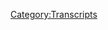 {{DEFAULTSORT:
    #_TRANSCRIPT_0254:April 9-10, 2009
}}{{Transcript
    | title         = [[254: April 9-10, 2009]]
    | caption       = [https://knowledgefight.libsyn.com/knowledge-fight-april-9-10-2009 Listen to this episode on Libsyn]
    | episodeNumber = [[254: April 9-10, 2009|254]]
    | length        = 01:41:59
}}

{{MessageBox
    | header     = Warning: Bot Generated Content
    | text       = This transcript was automatically generated by transcription software and likely contains many mistakes and misattributions. Please check the audio for definitive quotes, attribution, and context.
    | image      = N3yvass4myg91.webp
    | imagewidth = 50px
    | id         = warning
}}

{{TranscriptBlock
    | name      = Unknown Speaker
    | timestamp = 00:00:00.000
    | text      = Andy in Kansas, you're on the air, thanks for holding.
}}

{{TranscriptBlock
    | name      = Unknown Speaker
    | timestamp = 00:00:04.500
    | text      = Hello Alex, I'm a first time caller, I'm a huge fan, I love your work.
}}

{{TranscriptBlock
    | name      = Unknown Speaker
    | timestamp = 00:00:07.500
    | text      = I love you.
}}

{{TranscriptBlock
    | name      = Unknown Speaker
    | timestamp = 00:00:08.000
    | text      = Hey everybody, welcome back to Knowledge Fight, I'm Dan.
}}

{{TranscriptBlock
    | name      = Unknown Speaker
    | timestamp = 00:00:10.000
    | text      = I'm Jordan.
}}

{{TranscriptBlock
    | name      = Unknown Speaker
    | timestamp = 00:00:10.500
    | text      = We're a couple dudes, like to sit around, drink novelty beverages, and talk a little bit about Alex Jones.
}}

{{TranscriptBlock
    | name      = Unknown Speaker
    | timestamp = 00:00:14.500
    | text      = Oh indeed we are, Dan.
}}

{{TranscriptBlock
    | name      = Unknown Speaker
    | timestamp = 00:00:16.000
    | text      = Hi.
}}

{{TranscriptBlock
    | name      = Unknown Speaker
    | timestamp = 00:00:16.500
    | text      = Dan!
}}

{{TranscriptBlock
    | name      = Unknown Speaker
    | timestamp = 00:00:17.000
    | text      = Jordan.
}}

{{TranscriptBlock
    | name      = Unknown Speaker
    | timestamp = 00:00:17.500
    | text      = Have you ever been in trouble for being late to work?
}}

{{TranscriptBlock
    | name      = Unknown Speaker
    | timestamp = 00:00:20.000
    | text      = Yeah.
}}

{{TranscriptBlock
    | name      = Unknown Speaker
    | timestamp = 00:00:20.500
    | text      = Hahahaha.
}}

{{TranscriptBlock
    | name      = Unknown Speaker
    | timestamp = 00:00:23.500
    | text      = Stupid question.
}}

{{TranscriptBlock
    | name      = Unknown Speaker
    | timestamp = 00:00:24.500
    | text      = No, no, no, I mean like not have you been late to work, I mean like gotten in big trouble for it.
}}

{{TranscriptBlock
    | name      = Unknown Speaker
    | timestamp = 00:00:28.500
    | text      = Yeah, I've been fired for it.
}}

{{TranscriptBlock
    | name      = Unknown Speaker
    | timestamp = 00:00:31.000
    | text      = You've been fired for being late to work?
}}

{{TranscriptBlock
    | name      = Unknown Speaker
    | timestamp = 00:00:33.000
    | text      = Well, like habitually.
}}

{{TranscriptBlock
    | name      = Unknown Speaker
    | timestamp = 00:00:35.000
    | text      = Hahahaha.
}}

{{TranscriptBlock
    | name      = Unknown Speaker
    | timestamp = 00:00:38.000
    | text      = Through my...
}}

{{TranscriptBlock
    | name      = Unknown Speaker
    | timestamp = 00:00:39.000
    | text      = I thought like, I'm talking like a one off thing.
}}

{{TranscriptBlock
    | name      = Unknown Speaker
    | timestamp = 00:00:42.000
    | text      = I can't think of any like extreme examples, but from my let's say 16 to 25 year old days, like that stretch of time.
}}

{{TranscriptBlock
    | name      = Unknown Speaker
    | timestamp = 00:00:50.000
    | text      = Yeah, that decade.
}}

{{TranscriptBlock
    | name      = Unknown Speaker
    | timestamp = 00:00:51.000
    | text      = I had a lot of jobs. I worked a lot of places, and yeah, I was not a good employee. I worked hard, but also I just, I hated, I hated almost every place I ended up at.
}}

{{TranscriptBlock
    | name      = Unknown Speaker
    | timestamp = 00:01:04.000
    | text      = Except for that movie theater, I loved that.
}}

{{TranscriptBlock
    | name      = Unknown Speaker
    | timestamp = 00:01:06.000
    | text      = Yeah.
}}

{{TranscriptBlock
    | name      = Unknown Speaker
    | timestamp = 00:01:06.500
    | text      = That was a great stretch of time.
}}

{{TranscriptBlock
    | name      = Unknown Speaker
    | timestamp = 00:01:07.000
    | text      = You loved it so much you got hired and fired there multiple times.
}}

{{TranscriptBlock
    | name      = Unknown Speaker
    | timestamp = 00:01:09.000
    | text      = Yeah, that was the best job of my life in terms of like, you know, hourly wages and stuff like that, but I worked at a fucking car wash for a while.
}}

{{TranscriptBlock
    | name      = Unknown Speaker
    | timestamp = 00:01:17.000
    | text      = You worked at a car wash?
}}

{{TranscriptBlock
    | name      = Unknown Speaker
    | timestamp = 00:01:19.000
    | text      = Yeah, I had a bit about it that was just based on the whole idea of like, it's nothing like the song.
}}

{{TranscriptBlock
    | name      = Unknown Speaker
    | timestamp = 00:01:25.000
    | text      = I built a bit just to say that line.
}}

{{TranscriptBlock
    | name      = Unknown Speaker
    | timestamp = 00:01:28.000
    | text      = Yeah, I used to work at this terrible car wash that my buddy Fox got me a job at. It was so bad. I just got screamed at by people all day.
}}

{{TranscriptBlock
    | name      = Unknown Speaker
    | timestamp = 00:01:36.000
    | text      = Do you, like washing cars?
}}

{{TranscriptBlock
    | name      = Unknown Speaker
    | timestamp = 00:01:38.000
    | text      = Yeah, just got screamed at by the coworkers. They were all on coke. It was a terrible, terrible scene.
}}

{{TranscriptBlock
    | name      = Unknown Speaker
    | timestamp = 00:01:43.000
    | text      = There were coked up car washers?
}}

{{TranscriptBlock
    | name      = Unknown Speaker
    | timestamp = 00:01:45.000
    | text      = Oh yeah, it was horrible.
}}

{{TranscriptBlock
    | name      = Unknown Speaker
    | timestamp = 00:01:46.000
    | text      = Is that a thing?
}}

{{TranscriptBlock
    | name      = Unknown Speaker
    | timestamp = 00:01:47.000
    | text      = It was horrible. And then you'd get tipped by the people, because I was on the end of it.
}}

{{TranscriptBlock
    | name      = Unknown Speaker
    | timestamp = 00:01:51.000
    | text      = So like, there's like three main stations. There's the like people at the beginning of it who start to wash it.
}}

{{TranscriptBlock
    | name      = Unknown Speaker
    | timestamp = 00:01:56.000
    | text      = Right.
}}

{{TranscriptBlock
    | name      = Unknown Speaker
    | timestamp = 00:01:57.000
    | text      = Then it goes in where it gets sprayed down and everything like that.
}}

{{TranscriptBlock
    | name      = Unknown Speaker
    | timestamp = 00:01:59.000
    | text      = Uh huh.
}}

{{TranscriptBlock
    | name      = Unknown Speaker
    | timestamp = 00:02:00.000
    | text      = And then it comes out and the third station is like drying off and polishing and stuff like that.
}}

{{TranscriptBlock
    | name      = Unknown Speaker
    | timestamp = 00:02:03.000
    | text      = Yeah.
}}

{{TranscriptBlock
    | name      = Unknown Speaker
    | timestamp = 00:02:04.000
    | text      = That's where I was. And because that is a customer facing position, you know, you hand the car back to the customer and at that point they give you a tip.
}}

{{TranscriptBlock
    | name      = Unknown Speaker
    | timestamp = 00:02:13.000
    | text      = They do?
}}

{{TranscriptBlock
    | name      = Unknown Speaker
    | timestamp = 00:02:14.000
    | text      = And it was always humiliating.
}}

{{TranscriptBlock
    | name      = Unknown Speaker
    | timestamp = 00:02:16.000
    | text      = Well, a lot of the time, no.
}}

{{TranscriptBlock
    | name      = Unknown Speaker
    | timestamp = 00:02:18.000
    | text      = Yeah, I was going to say.
}}

{{TranscriptBlock
    | name      = Unknown Speaker
    | timestamp = 00:02:19.000
    | text      = But it's customary to tip at that point.
}}

{{TranscriptBlock
    | name      = Unknown Speaker
    | timestamp = 00:02:21.000
    | text      = Okay.
}}

{{TranscriptBlock
    | name      = Unknown Speaker
    | timestamp = 00:02:22.000
    | text      = And one time a dude in a suit flicked a quarter at me.
}}

{{TranscriptBlock
    | name      = Unknown Speaker
    | timestamp = 00:02:28.000
    | text      = That deserves an ass beating.
}}

{{TranscriptBlock
    | name      = Unknown Speaker
    | timestamp = 00:02:30.000
    | text      = I threw it back at him.
}}

{{TranscriptBlock
    | name      = Unknown Speaker
    | timestamp = 00:02:32.000
    | text      = Yeah, absolutely.
}}

{{TranscriptBlock
    | name      = Unknown Speaker
    | timestamp = 00:02:33.000
    | text      = He's like, how do you, how dare you?
}}

{{TranscriptBlock
    | name      = Unknown Speaker
    | timestamp = 00:02:35.000
    | text      = Fuck you.
}}

{{TranscriptBlock
    | name      = Unknown Speaker
    | timestamp = 00:02:36.000
    | text      = How dare you? It was so bad. That was the worst fucking, I mean, I was only, I only worked there for like a month or so, maybe even less than that, but it was still a terrible time.
}}

{{TranscriptBlock
    | name      = Unknown Speaker
    | timestamp = 00:02:45.000
    | text      = Yeah. What was that guy thinking? Like a homeless guy would have done this for a quarter. Why did I have to pay for this?
}}

{{TranscriptBlock
    | name      = Unknown Speaker
    | timestamp = 00:02:50.000
    | text      = My favorite thing.
}}

{{TranscriptBlock
    | name      = Unknown Speaker
    | timestamp = 00:02:51.000
    | text      = Fuck that guy.
}}

{{TranscriptBlock
    | name      = Unknown Speaker
    | timestamp = 00:02:52.000
    | text      = And this might be too long of a story to tell in our intro for the episode.
}}

{{TranscriptBlock
    | name      = Unknown Speaker
    | timestamp = 00:02:54.000
    | text      = No, keep it going.
}}

{{TranscriptBlock
    | name      = Unknown Speaker
    | timestamp = 00:02:55.000
    | text      = But one time there was a suspected change thief, you know, stealing change out of people's cars.
}}

{{TranscriptBlock
    | name      = Unknown Speaker
    | timestamp = 00:03:01.000
    | text      = Yup.
}}

{{TranscriptBlock
    | name      = Unknown Speaker
    | timestamp = 00:03:02.000
    | text      = Yup.
}}

{{TranscriptBlock
    | name      = Unknown Speaker
    | timestamp = 00:03:03.000
    | text      = And everyone who worked there knew that this dude was straight up stealing change.
}}

{{TranscriptBlock
    | name      = Unknown Speaker
    | timestamp = 00:03:07.000
    | text      = Everyone knew it. He was a grief. He was a weirdo.
}}

{{TranscriptBlock
    | name      = Unknown Speaker
    | timestamp = 00:03:10.000
    | text      = And so a customer complained about it to the manager, who was one of the people who was doing a ton of coke there.
}}

{{TranscriptBlock
    | name      = Unknown Speaker
    | timestamp = 00:03:15.000
    | text      = Right, right, right, right.
}}

{{TranscriptBlock
    | name      = Unknown Speaker
    | timestamp = 00:03:16.000
    | text      = And he was like, all right, here's what we're going to do.
}}

{{TranscriptBlock
    | name      = Unknown Speaker
    | timestamp = 00:03:20.000
    | text      = We're going to do a sting operation.
}}

{{TranscriptBlock
    | name      = Unknown Speaker
    | timestamp = 00:03:22.000
    | text      = We're going to do a sting.
}}

{{TranscriptBlock
    | name      = Unknown Speaker
    | timestamp = 00:03:23.000
    | text      = Yeah.
}}

{{TranscriptBlock
    | name      = Unknown Speaker
    | timestamp = 00:03:24.000
    | text      = Okay.
}}

{{TranscriptBlock
    | name      = Unknown Speaker
    | timestamp = 00:03:25.000
    | text      = So he put specific change in a dummy car that went through the car wash.
}}

{{TranscriptBlock
    | name      = Unknown Speaker
    | timestamp = 00:03:28.000
    | text      = And there was the paintball explosion that would happen?
}}

{{TranscriptBlock
    | name      = Unknown Speaker
    | timestamp = 00:03:31.000
    | text      = No, he had like the dates of the quarters and stuff like that all set up.
}}

{{TranscriptBlock
    | name      = Unknown Speaker
    | timestamp = 00:03:35.000
    | text      = He's like, if this change is missing, we'll look in his pockets, and if those specific coins are in his pocket, we'll know that he stole the change.
}}

{{TranscriptBlock
    | name      = Unknown Speaker
    | timestamp = 00:03:43.000
    | text      = That is a great coke idea.
}}

{{TranscriptBlock
    | name      = Unknown Speaker
    | timestamp = 00:03:45.000
    | text      = Right.
}}

{{TranscriptBlock
    | name      = Unknown Speaker
    | timestamp = 00:03:46.000
    | text      = So he goes through with it.
}}

{{TranscriptBlock
    | name      = Unknown Speaker
    | timestamp = 00:03:47.000
    | text      = Lo and behold, change is gone on the other side.
}}

{{TranscriptBlock
    | name      = Unknown Speaker
    | timestamp = 00:03:50.000
    | text      = What?
}}

{{TranscriptBlock
    | name      = Unknown Speaker
    | timestamp = 00:03:51.000
    | text      = He demands this kid like show what's in his pockets, that change, along with some other changes in there.
}}

{{TranscriptBlock
    | name      = Unknown Speaker
    | timestamp = 00:03:56.000
    | text      = Yeah.
}}

{{TranscriptBlock
    | name      = Unknown Speaker
    | timestamp = 00:03:57.000
    | text      = But because there's other change in there, he's like, the manager's like, this doesn't prove anything.
}}

{{TranscriptBlock
    | name      = Unknown Speaker
    | timestamp = 00:04:01.000
    | text      = I was like, wait, but he had the change in there.
}}

{{TranscriptBlock
    | name      = Unknown Speaker
    | timestamp = 00:04:07.000
    | text      = He did, but he had other change too.
}}

{{TranscriptBlock
    | name      = Unknown Speaker
    | timestamp = 00:04:08.000
    | text      = No, but that proved everything.
}}

{{TranscriptBlock
    | name      = Unknown Speaker
    | timestamp = 00:04:10.000
    | text      = Could be a coincidence.
}}

{{TranscriptBlock
    | name      = Unknown Speaker
    | timestamp = 00:04:11.000
    | text      = It's not possible.
}}

{{TranscriptBlock
    | name      = Unknown Speaker
    | timestamp = 00:04:12.000
    | text      = So I was like 17, 18, 19-ish years old, and I was sitting there and I was like, I got to do better than this.
}}

{{TranscriptBlock
    | name      = Unknown Speaker
    | timestamp = 00:04:20.000
    | text      = I got to get out of here.
}}

{{TranscriptBlock
    | name      = Unknown Speaker
    | timestamp = 00:04:21.000
    | text      = Yeah.
}}

{{TranscriptBlock
    | name      = Unknown Speaker
    | timestamp = 00:04:22.000
    | text      = So anyway, bad times.
}}

{{TranscriptBlock
    | name      = Unknown Speaker
    | timestamp = 00:04:23.000
    | text      = I don't know if that was a story about being late necessarily.
}}

{{TranscriptBlock
    | name      = Unknown Speaker
    | timestamp = 00:04:25.000
    | text      = I was never on time for that job though.
}}

{{TranscriptBlock
    | name      = Unknown Speaker
    | timestamp = 00:04:27.000
    | text      = We can get back.
}}

{{TranscriptBlock
    | name      = Unknown Speaker
    | timestamp = 00:04:28.000
    | text      = Well, there we go.
}}

{{TranscriptBlock
    | name      = Unknown Speaker
    | timestamp = 00:04:29.000
    | text      = It's a full circle.
}}

{{TranscriptBlock
    | name      = Unknown Speaker
    | timestamp = 00:04:30.000
    | text      = This is a podcast where I know a lot about Alex Jones.
}}

{{TranscriptBlock
    | name      = Unknown Speaker
    | timestamp = 00:04:32.000
    | text      = And I don't know only about what you tell me.
}}

{{TranscriptBlock
    | name      = Unknown Speaker
    | timestamp = 00:04:34.000
    | text      = That's correct.
}}

{{TranscriptBlock
    | name      = Unknown Speaker
    | timestamp = 00:04:35.000
    | text      = Jordan, today we're back in 2009.
}}

{{TranscriptBlock
    | name      = Unknown Speaker
    | timestamp = 00:04:37.000
    | text      = We have an interesting development to go over here on the show.
}}

{{TranscriptBlock
    | name      = Unknown Speaker
    | timestamp = 00:04:41.000
    | text      = What's that?
}}

{{TranscriptBlock
    | name      = Unknown Speaker
    | timestamp = 00:04:42.000
    | text      = Well, we all know that on our last 2009 episode, we experienced Alex Jones starting to go hard at George Soros.
}}

{{TranscriptBlock
    | name      = Unknown Speaker
    | timestamp = 00:04:48.000
    | text      = Right, because he just found out Princess Di had, well, died.
}}

{{TranscriptBlock
    | name      = Unknown Speaker
    | timestamp = 00:04:51.000
    | text      = Yeah, he's late with the news.
}}

{{TranscriptBlock
    | name      = Unknown Speaker
    | timestamp = 00:04:53.000
    | text      = Yeah, yeah, yeah.
}}

{{TranscriptBlock
    | name      = Unknown Speaker
    | timestamp = 00:04:54.000
    | text      = He demeans Soros in ways that he had never before.
}}

{{TranscriptBlock
    | name      = Unknown Speaker
    | timestamp = 00:04:59.000
    | text      = He gives him ownership of so many nefarious plots.
}}

{{TranscriptBlock
    | name      = Unknown Speaker
    | timestamp = 00:05:02.000
    | text      = He brings them up like 50 plus times.
}}

{{TranscriptBlock
    | name      = Unknown Speaker
    | timestamp = 00:05:04.000
    | text      = It was wild.
}}

{{TranscriptBlock
    | name      = Unknown Speaker
    | timestamp = 00:05:06.000
    | text      = So now, today, that episode covered April 8th.
}}

{{TranscriptBlock
    | name      = Unknown Speaker
    | timestamp = 00:05:09.000
    | text      = Today, we're going over April 9th and 10th and we'll see what happens with that, see how that thread continues.
}}

{{TranscriptBlock
    | name      = Unknown Speaker
    | timestamp = 00:05:16.000
    | text      = But before we get to that, got to give a shout out to a couple of new sponsors.
}}

{{TranscriptBlock
    | name      = Unknown Speaker
    | timestamp = 00:05:19.000
    | text      = Nice tease.
}}

{{TranscriptBlock
    | name      = Unknown Speaker
    | timestamp = 00:05:20.000
    | text      = New donors.
}}

{{TranscriptBlock
    | name      = Unknown Speaker
    | timestamp = 00:05:21.000
    | text      = Nice tease.
}}

{{TranscriptBlock
    | name      = Unknown Speaker
    | timestamp = 00:05:22.000
    | text      = Listeners out there who are supporting the show and we appreciate it oh so very much.
}}

{{TranscriptBlock
    | name      = Unknown Speaker
    | timestamp = 00:05:25.000
    | text      = First of all, I'd like to say thank you to Kevin K. You are now a policy wonk.
}}

{{TranscriptBlock
    | name      = Unknown Speaker
    | timestamp = 00:05:29.000
    | text      = I'm a policy wonk.
}}

{{TranscriptBlock
    | name      = Unknown Speaker
    | timestamp = 00:05:30.000
    | text      = Thank you, Kevin.
}}

{{TranscriptBlock
    | name      = Unknown Speaker
    | timestamp = 00:05:31.000
    | text      = Thank you very much, Kevin.
}}

{{TranscriptBlock
    | name      = Unknown Speaker
    | timestamp = 00:05:32.000
    | text      = Next, Tyler, thank you so much.
}}

{{TranscriptBlock
    | name      = Unknown Speaker
    | timestamp = 00:05:34.000
    | text      = You are now a policy wonk.
}}

{{TranscriptBlock
    | name      = Unknown Speaker
    | timestamp = 00:05:35.000
    | text      = I'm a policy wonk.
}}

{{TranscriptBlock
    | name      = Unknown Speaker
    | timestamp = 00:05:37.000
    | text      = Thank you, Tyler.
}}

{{TranscriptBlock
    | name      = Unknown Speaker
    | timestamp = 00:05:38.000
    | text      = Thank you very much, Tyler.
}}

{{TranscriptBlock
    | name      = Unknown Speaker
    | timestamp = 00:05:39.000
    | text      = Also, Stephanie.
}}

{{TranscriptBlock
    | name      = Unknown Speaker
    | timestamp = 00:05:40.000
    | text      = Thank you so much.
}}

{{TranscriptBlock
    | name      = Unknown Speaker
    | timestamp = 00:05:41.000
    | text      = You are now a policy wonk.
}}

{{TranscriptBlock
    | name      = Unknown Speaker
    | timestamp = 00:05:42.000
    | text      = I'm a policy wonk.
}}

{{TranscriptBlock
    | name      = Unknown Speaker
    | timestamp = 00:05:44.000
    | text      = Thank you, Stephanie.
}}

{{TranscriptBlock
    | name      = Unknown Speaker
    | timestamp = 00:05:45.000
    | text      = Thank you, Stephanie.
}}

{{TranscriptBlock
    | name      = Unknown Speaker
    | timestamp = 00:05:46.000
    | text      = Next, Richard.
}}

{{TranscriptBlock
    | name      = Unknown Speaker
    | timestamp = 00:05:47.000
    | text      = Thank you so much.
}}

{{TranscriptBlock
    | name      = Unknown Speaker
    | timestamp = 00:05:48.000
    | text      = You are now a policy wonk.
}}

{{TranscriptBlock
    | name      = Unknown Speaker
    | timestamp = 00:05:50.000
    | text      = I'm a policy wonk.
}}

{{TranscriptBlock
    | name      = Unknown Speaker
    | timestamp = 00:05:51.000
    | text      = Thank you, Richard.
}}

{{TranscriptBlock
    | name      = Unknown Speaker
    | timestamp = 00:05:52.000
    | text      = I'm wondering how many different intonations you can try and put onto it.
}}

{{TranscriptBlock
    | name      = Unknown Speaker
    | timestamp = 00:05:55.160
    | text      = You are mixing it up, yeah, yeah, no, you're doing great.
}}

{{TranscriptBlock
    | name      = Unknown Speaker
    | timestamp = 00:05:58.720
    | text      = And finally, I'd like to say thank you to somebody who joined up and is supporting the
}}

{{TranscriptBlock
    | name      = Unknown Speaker
    | timestamp = 00:06:02.240
    | text      = show on a little bit of an elevated level, and this is very exciting, I have to say.
}}

{{TranscriptBlock
    | name      = Unknown Speaker
    | timestamp = 00:06:06.879
    | text      = I'd like to say thank you to the John D. and Catherine T. MacArthur Foundation.
}}

{{TranscriptBlock
    | name      = Unknown Speaker
    | timestamp = 00:06:13.120
    | text      = You are now a technocrat.
}}

{{TranscriptBlock
    | name      = Unknown Speaker
    | timestamp = 00:06:14.839
    | text      = I'm a policy wonk.
}}

{{TranscriptBlock
    | name      = Unknown Speaker
    | timestamp = 00:06:15.839
    | text      = Four stars.
}}

{{TranscriptBlock
    | name      = Unknown Speaker
    | timestamp = 00:06:16.839
    | text      = Go home to your mother and tell her you're brilliant.
}}

{{TranscriptBlock
    | name      = Unknown Speaker
    | timestamp = 00:06:18.959
    | text      = Someone, someone sodomized and sent me a bucket of poop.
}}

{{TranscriptBlock
    | name      = Unknown Speaker
    | timestamp = 00:06:21.480
    | text      = Daddy shark, bam, bam, bam, bam, bam.
}}

{{TranscriptBlock
    | name      = Unknown Speaker
    | timestamp = 00:06:23.879
    | text      = Jar Jar Binks has a Caribbean black accent.
}}

{{TranscriptBlock
    | name      = Unknown Speaker
    | timestamp = 00:06:28.199
    | text      = He's a loser, little, little kitty baby.
}}

{{TranscriptBlock
    | name      = Unknown Speaker
    | timestamp = 00:06:31.279
    | text      = I don't want to hate black people.
}}

{{TranscriptBlock
    | name      = Unknown Speaker
    | timestamp = 00:06:32.920
    | text      = I renounce Jesus Christ.
}}

{{TranscriptBlock
    | name      = Unknown Speaker
    | timestamp = 00:06:35.000
    | text      = Thank you so much, John D. and Catherine T. MacArthur Foundation.
}}

{{TranscriptBlock
    | name      = Unknown Speaker
    | timestamp = 00:06:38.240
    | text      = Yes, it is, this is a surprising way to learn that we received a MacArthur Genius Grant,
}}

{{TranscriptBlock
    | name      = Unknown Speaker
    | timestamp = 00:06:43.959
    | text      = but, but it is, and apparently they've gotten a lot stingier over the years, but that's
}}

{{TranscriptBlock
    | name      = Unknown Speaker
    | timestamp = 00:06:48.439
    | text      = fine, that's fine.
}}

{{TranscriptBlock
    | name      = Unknown Speaker
    | timestamp = 00:06:49.439
    | text      = It's a little bit less than, uh, than, uh, you know, uh, other people have got.
}}

{{TranscriptBlock
    | name      = Unknown Speaker
    | timestamp = 00:06:53.759
    | text      = Reggie Watts has gotten, yeah, we got, we got way less, uh, advanced notice as well.
}}

{{TranscriptBlock
    | name      = Unknown Speaker
    | timestamp = 00:06:58.839
    | text      = David Foster Wallace got a little more than us from the McArthurs, but we'll take what
}}

{{TranscriptBlock
    | name      = Unknown Speaker
    | timestamp = 00:07:02.439
    | text      = we can get.
}}

{{TranscriptBlock
    | name      = Unknown Speaker
    | timestamp = 00:07:03.439
    | text      = Thank you very much.
}}

{{TranscriptBlock
    | name      = Unknown Speaker
    | timestamp = 00:07:04.439
    | text      = We're happy to, we're happy to be, uh, associated with those brilliant minds.
}}

{{TranscriptBlock
    | name      = Unknown Speaker
    | timestamp = 00:07:08.759
    | text      = Uh, if you out there give out Genius Grants or you just like what the show is and, uh,
}}

{{TranscriptBlock
    | name      = Unknown Speaker
    | timestamp = 00:07:13.480
    | text      = what we do, you can, uh, join up and support the show by going to our website, knowledgefight.com.
}}

{{TranscriptBlock
    | name      = Unknown Speaker
    | timestamp = 00:07:17.319
    | text      = We have a little button there that says support the show.
}}

{{TranscriptBlock
    | name      = Unknown Speaker
    | timestamp = 00:07:19.759
    | text      = We would appreciate it.
}}

{{TranscriptBlock
    | name      = Unknown Speaker
    | timestamp = 00:07:20.759
    | text      = Uh, and thank you.
}}

{{TranscriptBlock
    | name      = Unknown Speaker
    | timestamp = 00:07:21.959
    | text      = Please do.
}}

{{TranscriptBlock
    | name      = Unknown Speaker
    | timestamp = 00:07:22.959
    | text      = So Jordan, here we are on April 9th, hot off the heels of Alex Jones, uh, taking a, taking
}}

{{TranscriptBlock
    | name      = Unknown Speaker
    | timestamp = 00:07:28.060
    | text      = a pool cue to George Soros, um, and, uh, we, we come in and on April 9th, Alex Jones starts
}}

{{TranscriptBlock
    | name      = Unknown Speaker
    | timestamp = 00:07:35.800
    | text      = the show talking about goddamn chemtrails for about the first 40 minutes of the show.
}}

{{TranscriptBlock
    | name      = Unknown Speaker
    | timestamp = 00:07:40.959
    | text      = All right.
}}

{{TranscriptBlock
    | name      = Unknown Speaker
    | timestamp = 00:07:41.959
    | text      = I am not interested.
}}

{{TranscriptBlock
    | name      = Unknown Speaker
    | timestamp = 00:07:42.959
    | text      = Soros, Soros chemtrails.
}}

{{TranscriptBlock
    | name      = Unknown Speaker
    | timestamp = 00:07:43.959
    | text      = Nope.
}}

{{TranscriptBlock
    | name      = Unknown Speaker
    | timestamp = 00:07:44.959
    | text      = Not a mention of Soros.
}}

{{TranscriptBlock
    | name      = Unknown Speaker
    | timestamp = 00:07:45.959
    | text      = Not a mention of Soros.
}}

{{TranscriptBlock
    | name      = Unknown Speaker
    | timestamp = 00:07:46.959
    | text      = Just who's doing the chemtrails.
}}

{{TranscriptBlock
    | name      = Unknown Speaker
    | timestamp = 00:07:49.120
    | text      = You know what it is?
}}

{{TranscriptBlock
    | name      = Unknown Speaker
    | timestamp = 00:07:50.120
    | text      = Remember how I mentioned that, uh, on April 8th, he went into overdrive and that collar
}}

{{TranscriptBlock
    | name      = Unknown Speaker
    | timestamp = 00:07:54.240
    | text      = got really, uh, like, Hey, I support you.
}}

{{TranscriptBlock
    | name      = Unknown Speaker
    | timestamp = 00:07:57.040
    | text      = Oh, that was about chemtrails.
}}

{{TranscriptBlock
    | name      = Unknown Speaker
    | timestamp = 00:07:58.639
    | text      = You bet.
}}

{{TranscriptBlock
    | name      = Unknown Speaker
    | timestamp = 00:07:59.639
    | text      = Gotcha.
}}

{{TranscriptBlock
    | name      = Unknown Speaker
    | timestamp = 00:08:00.639
    | text      = So now he's got to overcompensate and try and I think so, but at the same time in doing
}}

{{TranscriptBlock
    | name      = Unknown Speaker
    | timestamp = 00:08:05.000
    | text      = so on this April 9th episode, he's letting his Soros narrative completely slip favoring
}}

{{TranscriptBlock
    | name      = Unknown Speaker
    | timestamp = 00:08:10.399
    | text      = instead to do a petty squabble or self-defense against a valid criticism from, uh, one of
}}

{{TranscriptBlock
    | name      = Unknown Speaker
    | timestamp = 00:08:17.639
    | text      = his listeners.
}}

{{TranscriptBlock
    | name      = Unknown Speaker
    | timestamp = 00:08:18.639
    | text      = Right.
}}

{{TranscriptBlock
    | name      = Unknown Speaker
    | timestamp = 00:08:19.639
    | text      = Um, and so he complains about chemtrails in a way that does not do it for me.
}}

{{TranscriptBlock
    | name      = Unknown Speaker
    | timestamp = 00:08:22.879
    | text      = And I'm not interested in talking about for the first 40 minutes of the episode, but the
}}

{{TranscriptBlock
    | name      = Unknown Speaker
    | timestamp = 00:08:27.199
    | text      = first clip we will hear Alex make some incredibly untrue predictions about his future.
}}

{{TranscriptBlock
    | name      = Unknown Speaker
    | timestamp = 00:08:33.679
    | text      = The minute July 4th is done and the new Obama films released, I will launch immediately
}}

{{TranscriptBlock
    | name      = Unknown Speaker
    | timestamp = 00:08:39.799
    | text      = in two months, give myself three months to take a few weeks, have a mass produced, mastered
}}

{{TranscriptBlock
    | name      = Unknown Speaker
    | timestamp = 00:08:43.940
    | text      = and shipped.
}}

{{TranscriptBlock
    | name      = Unknown Speaker
    | timestamp = 00:08:44.940
    | text      = Cause this time I had the DVDs come in for Obama deception.
}}

{{TranscriptBlock
    | name      = Unknown Speaker
    | timestamp = 00:08:48.879
    | text      = The day it was released or actually came in some on the Friday before and then some on
}}

{{TranscriptBlock
    | name      = Unknown Speaker
    | timestamp = 00:08:53.720
    | text      = the Monday, the 16th.
}}

{{TranscriptBlock
    | name      = Unknown Speaker
    | timestamp = 00:08:55.200
    | text      = And then we had to get caught up, took us about a week to get caught up shipping.
}}

{{TranscriptBlock
    | name      = Unknown Speaker
    | timestamp = 00:08:58.519
    | text      = Uh, this time take this next Obama film.
}}

{{TranscriptBlock
    | name      = Unknown Speaker
    | timestamp = 00:09:01.799
    | text      = We're going to have it done, let me think, April, May, we're gonna have it done the first
}}

{{TranscriptBlock
    | name      = Unknown Speaker
    | timestamp = 00:09:07.879
    | text      = week of June, a week and a half, two weeks before it's even released.
}}

{{TranscriptBlock
    | name      = Unknown Speaker
    | timestamp = 00:09:13.039
    | text      = And here's a little secret.
}}

{{TranscriptBlock
    | name      = Unknown Speaker
    | timestamp = 00:09:14.039
    | text      = We're going to have everything packed and ready to ship for people that have purchased
}}

{{TranscriptBlock
    | name      = Unknown Speaker
    | timestamp = 00:09:17.840
    | text      = it sitting in there and we're going to start shipping it three days before the official
}}

{{TranscriptBlock
    | name      = Unknown Speaker
    | timestamp = 00:09:22.840
    | text      = release date.
}}

{{TranscriptBlock
    | name      = Unknown Speaker
    | timestamp = 00:09:23.840
    | text      = So you literally get it, UPS on average takes three days, some places four days in the U
}}

{{TranscriptBlock
    | name      = Unknown Speaker
    | timestamp = 00:09:27.559
    | text      = S you will get it on the release date.
}}

{{TranscriptBlock
    | name      = Unknown Speaker
    | timestamp = 00:09:29.799
    | text      = That's what we're doing.
}}

{{TranscriptBlock
    | name      = Unknown Speaker
    | timestamp = 00:09:30.799
    | text      = Same thing with this film.
}}

{{TranscriptBlock
    | name      = Unknown Speaker
    | timestamp = 00:09:32.679
    | text      = As soon as the chemtrails, we don't have time to screw around.
}}

{{TranscriptBlock
    | name      = Unknown Speaker
    | timestamp = 00:09:35.159
    | text      = Who knows how long there'll be an internet, who knows how long we're going to be there
}}

{{TranscriptBlock
    | name      = Unknown Speaker
    | timestamp = 00:09:38.000
    | text      = openly announcing they're getting ready to shut down the web and they don't cut it up,
}}

{{TranscriptBlock
    | name      = Unknown Speaker
    | timestamp = 00:09:41.440
    | text      = reduce the whole thing.
}}

{{TranscriptBlock
    | name      = Unknown Speaker
    | timestamp = 00:09:43.440
    | text      = So we are just intensifying what we're doing on every front, but we don't have the money
}}

{{TranscriptBlock
    | name      = Unknown Speaker
    | timestamp = 00:09:48.720
    | text      = or the personnel.
}}

{{TranscriptBlock
    | name      = Unknown Speaker
    | timestamp = 00:09:49.840
    | text      = So fund us by buying the Obama deception and end game and truth rising and fabled enemies
}}

{{TranscriptBlock
    | name      = Unknown Speaker
    | timestamp = 00:09:55.480
    | text      = and everything.
}}

{{TranscriptBlock
    | name      = Unknown Speaker
    | timestamp = 00:09:56.480
    | text      = And, um, interesting little ad pivot there, but it's an ad pivot towards the products
}}

{{TranscriptBlock
    | name      = Unknown Speaker
    | timestamp = 00:10:01.100
    | text      = and services that he's offering back in 2009.
}}

{{TranscriptBlock
    | name      = Unknown Speaker
    | timestamp = 00:10:03.840
    | text      = Interesting.
}}

{{TranscriptBlock
    | name      = Unknown Speaker
    | timestamp = 00:10:04.840
    | text      = It's very familiar.
}}

{{TranscriptBlock
    | name      = Unknown Speaker
    | timestamp = 00:10:05.840
    | text      = It has a, it has that same feel to it.
}}

{{TranscriptBlock
    | name      = Unknown Speaker
    | timestamp = 00:10:07.600
    | text      = Um, but what he's talking about there is that like he's making the second Obama film.
}}

{{TranscriptBlock
    | name      = Unknown Speaker
    | timestamp = 00:10:11.759
    | text      = It's going to be done on the 4th of July and you will have it on the release date.
}}

{{TranscriptBlock
    | name      = Unknown Speaker
    | timestamp = 00:10:15.679
    | text      = It does not come out on the 4th of July comes out a bit later, but he's also saying the
}}

{{TranscriptBlock
    | name      = Unknown Speaker
    | timestamp = 00:10:19.159
    | text      = day he's done with the Obama film, he's going to start a new documentary about chemtrails.
}}

{{TranscriptBlock
    | name      = Unknown Speaker
    | timestamp = 00:10:24.399
    | text      = And I will say this, that never got made.
}}

{{TranscriptBlock
    | name      = Unknown Speaker
    | timestamp = 00:10:26.500
    | text      = That never got made.
}}

{{TranscriptBlock
    | name      = Unknown Speaker
    | timestamp = 00:10:27.500
    | text      = No, I wonder why not.
}}

{{TranscriptBlock
    | name      = Unknown Speaker
    | timestamp = 00:10:29.059
    | text      = This next Obama film is the last documentary Alex has ever made.
}}

{{TranscriptBlock
    | name      = Unknown Speaker
    | timestamp = 00:10:32.360
    | text      = That I believe that's the case.
}}

{{TranscriptBlock
    | name      = Unknown Speaker
    | timestamp = 00:10:33.559
    | text      = I'm pretty, I'm pretty sure.
}}

{{TranscriptBlock
    | name      = Unknown Speaker
    | timestamp = 00:10:34.639
    | text      = I mean, no, cause there was that one with Joel Skousen, the, uh, the interview about
}}

{{TranscriptBlock
    | name      = Unknown Speaker
    | timestamp = 00:10:39.080
    | text      = strategic relocation is technically a documentary.
}}

{{TranscriptBlock
    | name      = Unknown Speaker
    | timestamp = 00:10:42.759
    | text      = Although Jason Burmas, one of Alex's associates does end up making a chemtrails film, uh,
}}

{{TranscriptBlock
    | name      = Unknown Speaker
    | timestamp = 00:10:47.960
    | text      = called, uh, what the hell are they spraying?
}}

{{TranscriptBlock
    | name      = Unknown Speaker
    | timestamp = 00:10:50.340
    | text      = So maybe Alex was like, good enough, good enough with someone I know made one.
}}

{{TranscriptBlock
    | name      = Unknown Speaker
    | timestamp = 00:10:54.000
    | text      = I know what you sprayed last summer is actually, I felt like he was just, have you ever had
}}

{{TranscriptBlock
    | name      = Unknown Speaker
    | timestamp = 00:10:58.960
    | text      = that, uh, uh, change con pulled on you where somebody's like, no, that one's not so much
}}

{{TranscriptBlock
    | name      = Unknown Speaker
    | timestamp = 00:11:05.980
    | text      = a con as it is a straight up that no, the con where they're like, okay, uh, all I've
}}

{{TranscriptBlock
    | name      = Unknown Speaker
    | timestamp = 00:11:11.480
    | text      = got is 10 bucks.
}}

{{TranscriptBlock
    | name      = Unknown Speaker
    | timestamp = 00:11:12.519
    | text      = So you give me five.
}}

{{TranscriptBlock
    | name      = Unknown Speaker
    | timestamp = 00:11:14.559
    | text      = That's not the right change.
}}

{{TranscriptBlock
    | name      = Unknown Speaker
    | timestamp = 00:11:15.559
    | text      = You give me the, I'll give you these $4 and try and confuse you with, yeah, yeah, yeah.
}}

{{TranscriptBlock
    | name      = Unknown Speaker
    | timestamp = 00:11:19.200
    | text      = That was what he just did with the release date.
}}

{{TranscriptBlock
    | name      = Unknown Speaker
    | timestamp = 00:11:20.879
    | text      = He's like, it's going to be out maybe two months.
}}

{{TranscriptBlock
    | name      = Unknown Speaker
    | timestamp = 00:11:23.240
    | text      = Well, the first week of June shipping, but also for some places, but sometimes, and then
}}

{{TranscriptBlock
    | name      = Unknown Speaker
    | timestamp = 00:11:28.519
    | text      = we'll dial back and there might be another day.
}}

{{TranscriptBlock
    | name      = Unknown Speaker
    | timestamp = 00:11:30.879
    | text      = I think he's sincere in his intentions though.
}}

{{TranscriptBlock
    | name      = Unknown Speaker
    | timestamp = 00:11:33.440
    | text      = I think I agree.
}}

{{TranscriptBlock
    | name      = Unknown Speaker
    | timestamp = 00:11:34.440
    | text      = I think he thinks that's going to happen, uh, but none of that happens.
}}

{{TranscriptBlock
    | name      = Unknown Speaker
    | timestamp = 00:11:37.799
    | text      = It's crazy to hear him to like have all this, this is what's going to happen.
}}

{{TranscriptBlock
    | name      = Unknown Speaker
    | timestamp = 00:11:41.559
    | text      = And we know now none of that should happen.
}}

{{TranscriptBlock
    | name      = Unknown Speaker
    | timestamp = 00:11:43.960
    | text      = So that was kind of a little bit of an ad pivot too.
}}

{{TranscriptBlock
    | name      = Unknown Speaker
    | timestamp = 00:11:46.919
    | text      = Uh, but in this next clip that happens almost immediately after he does what I would describe
}}

{{TranscriptBlock
    | name      = Unknown Speaker
    | timestamp = 00:11:52.039
    | text      = as like a modern day kind of ad pivot.
}}

{{TranscriptBlock
    | name      = Unknown Speaker
    | timestamp = 00:11:54.879
    | text      = I'll just stay home.
}}

{{TranscriptBlock
    | name      = Unknown Speaker
    | timestamp = 00:11:55.879
    | text      = I'll stay here.
}}

{{TranscriptBlock
    | name      = Unknown Speaker
    | timestamp = 00:11:56.879
    | text      = I'm not leaving.
}}

{{TranscriptBlock
    | name      = Unknown Speaker
    | timestamp = 00:11:57.879
    | text      = I'm not even caught up at this place and I'm not even leaving.
}}

{{TranscriptBlock
    | name      = Unknown Speaker
    | timestamp = 00:11:59.799
    | text      = I'm going to hire the people I'm going to get it done because we don't have time to
}}

{{TranscriptBlock
    | name      = Unknown Speaker
    | timestamp = 00:12:03.200
    | text      = wait anymore.
}}

{{TranscriptBlock
    | name      = Unknown Speaker
    | timestamp = 00:12:04.200
    | text      = Hell is coming down on us now.
}}

{{TranscriptBlock
    | name      = Unknown Speaker
    | timestamp = 00:12:12.559
    | text      = We need your financial support.
}}

{{TranscriptBlock
    | name      = Unknown Speaker
    | timestamp = 00:12:14.559
    | text      = That's how you support us.
}}

{{TranscriptBlock
    | name      = Unknown Speaker
    | timestamp = 00:12:15.559
    | text      = Go buy the books and videos and info.
}}

{{TranscriptBlock
    | name      = Unknown Speaker
    | timestamp = 00:12:16.559
    | text      = The long pause now that, that the, the intense expression of like, ah, I'm going to get people
}}

{{TranscriptBlock
    | name      = Unknown Speaker
    | timestamp = 00:12:24.299
    | text      = riled up long pause pivot to the ad.
}}

{{TranscriptBlock
    | name      = Unknown Speaker
    | timestamp = 00:12:27.720
    | text      = That is that present day level Alex Jones ad pivot and we have not seen much of that
}}

{{TranscriptBlock
    | name      = Unknown Speaker
    | timestamp = 00:12:33.399
    | text      = in the, in this era.
}}

{{TranscriptBlock
    | name      = Unknown Speaker
    | timestamp = 00:12:34.519
    | text      = I would say the pause was a little bit long.
}}

{{TranscriptBlock
    | name      = Unknown Speaker
    | timestamp = 00:12:36.679
    | text      = It's a, he's like a, he's like a full just learning how to use its legs.
}}

{{TranscriptBlock
    | name      = Unknown Speaker
    | timestamp = 00:12:40.440
    | text      = Like eventually that that is going to turn into, we're all going down now.
}}

{{TranscriptBlock
    | name      = Unknown Speaker
    | timestamp = 00:12:45.279
    | text      = What we need to do is have you fund our products instead of him being like, and now I should
}}

{{TranscriptBlock
    | name      = Unknown Speaker
    | timestamp = 00:12:50.360
    | text      = give you an ad.
}}

{{TranscriptBlock
    | name      = Unknown Speaker
    | timestamp = 00:12:51.419
    | text      = It's interesting to see, but I mean we have seen sort of shades of it before, so I don't
}}

{{TranscriptBlock
    | name      = Unknown Speaker
    | timestamp = 00:12:55.200
    | text      = think it, I don't think it means anything in terms of the timeline.
}}

{{TranscriptBlock
    | name      = Unknown Speaker
    | timestamp = 00:12:57.840
    | text      = I think we're just seeing the evolution of it.
}}

{{TranscriptBlock
    | name      = Unknown Speaker
    | timestamp = 00:12:59.960
    | text      = We're seeing the like a, the salesmanship get better as maybe he directs himself more
}}

{{TranscriptBlock
    | name      = Unknown Speaker
    | timestamp = 00:13:05.279
    | text      = towards being a sales operation as opposed to pretending to be a journalist of some sort.
}}

{{TranscriptBlock
    | name      = Unknown Speaker
    | timestamp = 00:13:10.600
    | text      = Right, right, right, right.
}}

{{TranscriptBlock
    | name      = Unknown Speaker
    | timestamp = 00:13:11.600
    | text      = I think that's kind of interesting and we'll see where that goes.
}}

{{TranscriptBlock
    | name      = Unknown Speaker
    | timestamp = 00:13:13.879
    | text      = So in terms of actual narratives, I'm telling you, man, it is 90% chemtrails and I got no
}}

{{TranscriptBlock
    | name      = Unknown Speaker
    | timestamp = 00:13:20.879
    | text      = interest in it.
}}

{{TranscriptBlock
    | name      = Unknown Speaker
    | timestamp = 00:13:21.879
    | text      = 90% chemtrails.
}}

{{TranscriptBlock
    | name      = Unknown Speaker
    | timestamp = 00:13:22.879
    | text      = Now, secondly, he has an interview with this guy named Captain Sweeney.
}}

{{TranscriptBlock
    | name      = Unknown Speaker
    | timestamp = 00:13:27.200
    | text      = That sounds promising.
}}

{{TranscriptBlock
    | name      = Unknown Speaker
    | timestamp = 00:13:28.200
    | text      = Now I should tell you, I doubt he's a captain.
}}

{{TranscriptBlock
    | name      = Unknown Speaker
    | timestamp = 00:13:30.279
    | text      = I don't even think his name is Sweeney.
}}

{{TranscriptBlock
    | name      = Unknown Speaker
    | timestamp = 00:13:31.799
    | text      = He is.
}}

{{TranscriptBlock
    | name      = Unknown Speaker
    | timestamp = 00:13:32.799
    | text      = He's a legit dude.
}}

{{TranscriptBlock
    | name      = Unknown Speaker
    | timestamp = 00:13:33.799
    | text      = He's a sea captain.
}}

{{TranscriptBlock
    | name      = Unknown Speaker
    | timestamp = 00:13:36.720
    | text      = So in early April 2009, that's when a captain Phillips got taken by the Somali pirates.
}}

{{TranscriptBlock
    | name      = Unknown Speaker
    | timestamp = 00:13:43.639
    | text      = Okay, so he's just got a different captain.
}}

{{TranscriptBlock
    | name      = Unknown Speaker
    | timestamp = 00:13:46.360
    | text      = This captain knows the guy who took over the vessel after captain Phillips got taken by
}}

{{TranscriptBlock
    | name      = Unknown Speaker
    | timestamp = 00:13:51.080
    | text      = the pirates.
}}

{{TranscriptBlock
    | name      = Unknown Speaker
    | timestamp = 00:13:52.080
    | text      = Okay.
}}

{{TranscriptBlock
    | name      = Unknown Speaker
    | timestamp = 00:13:53.080
    | text      = So he knows that guy.
}}

{{TranscriptBlock
    | name      = Unknown Speaker
    | timestamp = 00:13:54.080
    | text      = Does he also know Kevin Bacon?
}}

{{TranscriptBlock
    | name      = Unknown Speaker
    | timestamp = 00:13:55.840
    | text      = He must.
}}

{{TranscriptBlock
    | name      = Unknown Speaker
    | timestamp = 00:13:56.840
    | text      = It is a straightforward, no nonsense kind of interview, so we don't need to listen to
}}

{{TranscriptBlock
    | name      = Unknown Speaker
    | timestamp = 00:14:01.840
    | text      = it.
}}

{{TranscriptBlock
    | name      = Unknown Speaker
    | timestamp = 00:14:02.840
    | text      = Really?
}}

{{TranscriptBlock
    | name      = Unknown Speaker
    | timestamp = 00:14:03.840
    | text      = Yep.
}}

{{TranscriptBlock
    | name      = Unknown Speaker
    | timestamp = 00:14:04.840
    | text      = I listen to it and I'm like, huh, this is pretty, this is okay.
}}

{{TranscriptBlock
    | name      = Unknown Speaker
    | timestamp = 00:14:07.039
    | text      = It's kind of just a conversation about like the dangers of sea piracy.
}}

{{TranscriptBlock
    | name      = Unknown Speaker
    | timestamp = 00:14:12.039
    | text      = This captain.
}}

{{TranscriptBlock
    | name      = Unknown Speaker
    | timestamp = 00:14:13.039
    | text      = I mean, this guy.
}}

{{TranscriptBlock
    | name      = Unknown Speaker
    | timestamp = 00:14:14.039
    | text      = That sounds kind of fun.
}}

{{TranscriptBlock
    | name      = Unknown Speaker
    | timestamp = 00:14:15.039
    | text      = This captain Sweeney is kind of trying to make himself part of the story.
}}

{{TranscriptBlock
    | name      = Unknown Speaker
    | timestamp = 00:14:17.600
    | text      = Oh.
}}

{{TranscriptBlock
    | name      = Unknown Speaker
    | timestamp = 00:14:18.600
    | text      = A little bit.
}}

{{TranscriptBlock
    | name      = Unknown Speaker
    | timestamp = 00:14:19.600
    | text      = A little.
}}

{{TranscriptBlock
    | name      = Unknown Speaker
    | timestamp = 00:14:20.600
    | text      = A little bit.
}}

{{TranscriptBlock
    | name      = Unknown Speaker
    | timestamp = 00:14:21.600
    | text      = Yeah.
}}

{{TranscriptBlock
    | name      = Unknown Speaker
    | timestamp = 00:14:22.600
    | text      = Yeah.
}}

{{TranscriptBlock
    | name      = Unknown Speaker
    | timestamp = 00:14:23.600
    | text      = He wants to be part of the story.
}}

{{TranscriptBlock
    | name      = Unknown Speaker
    | timestamp = 00:14:24.600
    | text      = It kept talking about how he knows the guy who's there.
}}

{{TranscriptBlock
    | name      = Unknown Speaker
    | timestamp = 00:14:25.600
    | text      = Yeah.
}}

{{TranscriptBlock
    | name      = Unknown Speaker
    | timestamp = 00:14:26.600
    | text      = That's fine.
}}

{{TranscriptBlock
    | name      = Unknown Speaker
    | timestamp = 00:14:27.600
    | text      = I'm not mad at him.
}}

{{TranscriptBlock
    | name      = Unknown Speaker
    | timestamp = 00:14:28.600
    | text      = It is what it is.
}}

{{TranscriptBlock
    | name      = Unknown Speaker
    | timestamp = 00:14:29.600
    | text      = It's a way of presenting the information.
}}

{{TranscriptBlock
    | name      = Unknown Speaker
    | timestamp = 00:14:31.320
    | text      = And I don't, in this instance, I don't think there was anything wild.
}}

{{TranscriptBlock
    | name      = Unknown Speaker
    | timestamp = 00:14:36.519
    | text      = They're not coming up with crazy narratives about it or anything like that.
}}

{{TranscriptBlock
    | name      = Unknown Speaker
    | timestamp = 00:14:39.840
    | text      = It's just like, wow, this is an interesting story.
}}

{{TranscriptBlock
    | name      = Unknown Speaker
    | timestamp = 00:14:42.120
    | text      = And I agree.
}}

{{TranscriptBlock
    | name      = Unknown Speaker
    | timestamp = 00:14:43.120
    | text      = Interesting story.
}}

{{TranscriptBlock
    | name      = Unknown Speaker
    | timestamp = 00:14:44.600
    | text      = Almost no take on it.
}}

{{TranscriptBlock
    | name      = Unknown Speaker
    | timestamp = 00:14:45.960
    | text      = So we're just going to skip that.
}}

{{TranscriptBlock
    | name      = Unknown Speaker
    | timestamp = 00:14:47.080
    | text      = I have a quick question.
}}

{{TranscriptBlock
    | name      = Unknown Speaker
    | timestamp = 00:14:49.080
    | text      = Not about that.
}}

{{TranscriptBlock
    | name      = Unknown Speaker
    | timestamp = 00:14:50.080
    | text      = Gotta be really fucking quick.
}}

{{TranscriptBlock
    | name      = Unknown Speaker
    | timestamp = 00:14:51.080
    | text      = Yeah.
}}

{{TranscriptBlock
    | name      = Unknown Speaker
    | timestamp = 00:14:52.080
    | text      = Is he, so is he, he's like a private Fisher.
}}

{{TranscriptBlock
    | name      = Unknown Speaker
    | timestamp = 00:14:57.120
    | text      = He's like a private sea captain.
}}

{{TranscriptBlock
    | name      = Unknown Speaker
    | timestamp = 00:14:58.480
    | text      = Yeah, I believe so.
}}

{{TranscriptBlock
    | name      = Unknown Speaker
    | timestamp = 00:15:00.120
    | text      = So if you just have a boat, you can call yourself captain.
}}

{{TranscriptBlock
    | name      = Unknown Speaker
    | timestamp = 00:15:03.899
    | text      = Is that how that works?
}}

{{TranscriptBlock
    | name      = Unknown Speaker
    | timestamp = 00:15:04.899
    | text      = Like he's not an, he's not associated with the military in any way or the Navy or anything
}}

{{TranscriptBlock
    | name      = Unknown Speaker
    | timestamp = 00:15:09.039
    | text      = like that.
}}

{{TranscriptBlock
    | name      = Unknown Speaker
    | timestamp = 00:15:10.039
    | text      = He was in the service at some point.
}}

{{TranscriptBlock
    | name      = Unknown Speaker
    | timestamp = 00:15:11.039
    | text      = Was he a captain in the service?
}}

{{TranscriptBlock
    | name      = Unknown Speaker
    | timestamp = 00:15:12.039
    | text      = I don't know.
}}

{{TranscriptBlock
    | name      = Unknown Speaker
    | timestamp = 00:15:13.039
    | text      = I don't know.
}}

{{TranscriptBlock
    | name      = Unknown Speaker
    | timestamp = 00:15:14.039
    | text      = He's not very clear on that.
}}

{{TranscriptBlock
    | name      = Unknown Speaker
    | timestamp = 00:15:15.039
    | text      = I just want to know if I get a boat, can I just call myself captain and have people announce
}}

{{TranscriptBlock
    | name      = Unknown Speaker
    | timestamp = 00:15:19.519
    | text      = me as such?
}}

{{TranscriptBlock
    | name      = Unknown Speaker
    | timestamp = 00:15:20.519
    | text      = Yes.
}}

{{TranscriptBlock
    | name      = Unknown Speaker
    | timestamp = 00:15:21.519
    | text      = But I also don't think that you can then be contracted to do like runs and stuff like
}}

{{TranscriptBlock
    | name      = Unknown Speaker
    | timestamp = 00:15:25.919
    | text      = that.
}}

{{TranscriptBlock
    | name      = Unknown Speaker
    | timestamp = 00:15:26.919
    | text      = Gotcha.
}}

{{TranscriptBlock
    | name      = Unknown Speaker
    | timestamp = 00:15:27.919
    | text      = So he was actually like a licensed like commercial sea captain.
}}

{{TranscriptBlock
    | name      = Unknown Speaker
    | timestamp = 00:15:31.679
    | text      = Gotcha.
}}

{{TranscriptBlock
    | name      = Unknown Speaker
    | timestamp = 00:15:32.679
    | text      = You know, it, it, there is a line.
}}

{{TranscriptBlock
    | name      = Unknown Speaker
    | timestamp = 00:15:34.240
    | text      = Okay.
}}

{{TranscriptBlock
    | name      = Unknown Speaker
    | timestamp = 00:15:35.240
    | text      = He is above that line.
}}

{{TranscriptBlock
    | name      = Unknown Speaker
    | timestamp = 00:15:36.240
    | text      = Okay.
}}

{{TranscriptBlock
    | name      = Unknown Speaker
    | timestamp = 00:15:37.240
    | text      = I know that much.
}}

{{TranscriptBlock
    | name      = Unknown Speaker
    | timestamp = 00:15:38.240
    | text      = Whatever line there is, that man's a captain.
}}

{{TranscriptBlock
    | name      = Unknown Speaker
    | timestamp = 00:15:39.860
    | text      = So after he talks to Sweeney, he gets Tyler Palmer in studio and that's his Ecolablu sponsor,
}}

{{TranscriptBlock
    | name      = Unknown Speaker
    | timestamp = 00:15:47.440
    | text      = the water filtration guy who has a, uh, Tatooine, uh, school bus filter, a school bus size water
}}

{{TranscriptBlock
    | name      = Unknown Speaker
    | timestamp = 00:15:54.399
    | text      = filter.
}}

{{TranscriptBlock
    | name      = Unknown Speaker
    | timestamp = 00:15:55.399
    | text      = We're all going to wish we had them.
}}

{{TranscriptBlock
    | name      = Unknown Speaker
    | timestamp = 00:15:56.399
    | text      = Um, and in the middle of them talking about their water filters and how great they are
}}

{{TranscriptBlock
    | name      = Unknown Speaker
    | timestamp = 00:16:00.799
    | text      = and all that stuff, just doing an infomercial.
}}

{{TranscriptBlock
    | name      = Unknown Speaker
    | timestamp = 00:16:02.799
    | text      = Yeah.
}}

{{TranscriptBlock
    | name      = Unknown Speaker
    | timestamp = 00:16:03.799
    | text      = Alex remembers that somebody on air America was talking shit about him.
}}

{{TranscriptBlock
    | name      = Unknown Speaker
    | timestamp = 00:16:09.759
    | text      = And this tickled me to no end because I, you're, you're going to be so excited to find out
}}

{{TranscriptBlock
    | name      = Unknown Speaker
    | timestamp = 00:16:14.620
    | text      = who this is on air America.
}}

{{TranscriptBlock
    | name      = Unknown Speaker
    | timestamp = 00:16:16.240
    | text      = Who's been talking shit about Alex.
}}

{{TranscriptBlock
    | name      = Unknown Speaker
    | timestamp = 00:16:17.240
    | text      = Is it Mark Marin?
}}

{{TranscriptBlock
    | name      = Unknown Speaker
    | timestamp = 00:16:18.240
    | text      = No.
}}

{{TranscriptBlock
    | name      = Unknown Speaker
    | timestamp = 00:16:19.240
    | text      = Yeah.
}}

{{TranscriptBlock
    | name      = Unknown Speaker
    | timestamp = 00:16:20.240
    | text      = And again, they don't want you to have guns.
}}

{{TranscriptBlock
    | name      = Unknown Speaker
    | timestamp = 00:16:21.240
    | text      = They don't want you to be self-sufficient.
}}

{{TranscriptBlock
    | name      = Unknown Speaker
    | timestamp = 00:16:22.240
    | text      = They don't want you to live in the countryside.
}}

{{TranscriptBlock
    | name      = Unknown Speaker
    | timestamp = 00:16:24.159
    | text      = They want to take your children, put them on Prozac, have their way with them because
}}

{{TranscriptBlock
    | name      = Unknown Speaker
    | timestamp = 00:16:28.279
    | text      = they are degenerate scum.
}}

{{TranscriptBlock
    | name      = Unknown Speaker
    | timestamp = 00:16:31.539
    | text      = They are rapists.
}}

{{TranscriptBlock
    | name      = Unknown Speaker
    | timestamp = 00:16:32.539
    | text      = They want to rape your freedom, rape your liberty.
}}

{{TranscriptBlock
    | name      = Unknown Speaker
    | timestamp = 00:16:35.919
    | text      = By the way, John Harmon, did I send you that clip?
}}

{{TranscriptBlock
    | name      = Unknown Speaker
    | timestamp = 00:16:38.120
    | text      = Uh, in fact, I know I sent it to you last night cause I gave you the time code.
}}

{{TranscriptBlock
    | name      = Unknown Speaker
    | timestamp = 00:16:42.100
    | text      = There's so much cussing in the piece.
}}

{{TranscriptBlock
    | name      = Unknown Speaker
    | timestamp = 00:16:44.320
    | text      = Uh, Jonathan network, do you have the clip I sent you?
}}

{{TranscriptBlock
    | name      = Unknown Speaker
    | timestamp = 00:16:47.200
    | text      = The guy saying, write me.
}}

{{TranscriptBlock
    | name      = Unknown Speaker
    | timestamp = 00:16:49.200
    | text      = Uh oh.
}}

{{TranscriptBlock
    | name      = Unknown Speaker
    | timestamp = 00:16:50.200
    | text      = Okay.
}}

{{TranscriptBlock
    | name      = Unknown Speaker
    | timestamp = 00:16:51.200
    | text      = Okay.
}}

{{TranscriptBlock
    | name      = Unknown Speaker
    | timestamp = 00:16:52.200
    | text      = So the cussing is cut out.
}}

{{TranscriptBlock
    | name      = Unknown Speaker
    | timestamp = 00:16:53.200
    | text      = Let's play part of the right thing right now.
}}

{{TranscriptBlock
    | name      = Unknown Speaker
    | timestamp = 00:16:54.799
    | text      = This is what, this is what they put out.
}}

{{TranscriptBlock
    | name      = Unknown Speaker
    | timestamp = 00:16:58.080
    | text      = Now now this is the, this is their video blog, but there's other hosts are saying similar
}}

{{TranscriptBlock
    | name      = Unknown Speaker
    | timestamp = 00:17:01.879
    | text      = things on shows carried by air America that I've done nothing to.
}}

{{TranscriptBlock
    | name      = Unknown Speaker
    | timestamp = 00:17:06.240
    | text      = Now now this is what George Soros funded people have to say about me.
}}

{{TranscriptBlock
    | name      = Unknown Speaker
    | timestamp = 00:17:10.759
    | text      = You know what?
}}

{{TranscriptBlock
    | name      = Unknown Speaker
    | timestamp = 00:17:11.759
    | text      = I wish he was being right.
}}

{{TranscriptBlock
    | name      = Unknown Speaker
    | timestamp = 00:17:12.759
    | text      = The biggest fear, these people's biggest fear is, is that no one gives a crap about them.
}}

{{TranscriptBlock
    | name      = Unknown Speaker
    | timestamp = 00:17:17.039
    | text      = Hey John, John, John, John, I know you edited it, but, but, but can you play the clip?
}}

{{TranscriptBlock
    | name      = Unknown Speaker
    | timestamp = 00:17:22.480
    | text      = He's playing the clip of me saying, I don't want to be forced to thumb scan to buy and
}}

{{TranscriptBlock
    | name      = Unknown Speaker
    | timestamp = 00:17:25.279
    | text      = sell.
}}

{{TranscriptBlock
    | name      = Unknown Speaker
    | timestamp = 00:17:26.279
    | text      = I feel like I'm being raped.
}}

{{TranscriptBlock
    | name      = Unknown Speaker
    | timestamp = 00:17:27.279
    | text      = I tell the state police and then they arrest me.
}}

{{TranscriptBlock
    | name      = Unknown Speaker
    | timestamp = 00:17:29.079
    | text      = So, so he understand he's cutting from that.
}}

{{TranscriptBlock
    | name      = Unknown Speaker
    | timestamp = 00:17:31.359
    | text      = I'm not going to give the guy's name.
}}

{{TranscriptBlock
    | name      = Unknown Speaker
    | timestamp = 00:17:32.359
    | text      = I'm going to give him attention.
}}

{{TranscriptBlock
    | name      = Unknown Speaker
    | timestamp = 00:17:33.359
    | text      = I'm going to give this scum what they want, but he's accusing me of making this white
}}

{{TranscriptBlock
    | name      = Unknown Speaker
    | timestamp = 00:17:38.599
    | text      = supremacist that hated me and was attacking me.
}}

{{TranscriptBlock
    | name      = Unknown Speaker
    | timestamp = 00:17:41.019
    | text      = The media knew that Lydon said that I made the guy kill the cops.
}}

{{TranscriptBlock
    | name      = Unknown Speaker
    | timestamp = 00:17:44.680
    | text      = Now they've been forced to retract Pittsburgh Post Gazette, two separate retractions and
}}

{{TranscriptBlock
    | name      = Unknown Speaker
    | timestamp = 00:17:48.400
    | text      = articles.
}}

{{TranscriptBlock
    | name      = Unknown Speaker
    | timestamp = 00:17:49.400
    | text      = Not really a daily causes retracted, raw stories, retracted.
}}

{{TranscriptBlock
    | name      = Unknown Speaker
    | timestamp = 00:17:52.640
    | text      = Others are retracted.
}}

{{TranscriptBlock
    | name      = Unknown Speaker
    | timestamp = 00:17:53.680
    | text      = This guy doesn't care.
}}

{{TranscriptBlock
    | name      = Unknown Speaker
    | timestamp = 00:17:54.799
    | text      = He comes out and calls for me to be right for me to be sodomized.
}}

{{TranscriptBlock
    | name      = Unknown Speaker
    | timestamp = 00:18:00.279
    | text      = I mean, this is what this guy would love to have me in a prison camp and he goes on for
}}

{{TranscriptBlock
    | name      = Unknown Speaker
    | timestamp = 00:18:04.799
    | text      = 10 minutes.
}}

{{TranscriptBlock
    | name      = Unknown Speaker
    | timestamp = 00:18:05.799
    | text      = The most vicious stuff I've ever heard.
}}

{{TranscriptBlock
    | name      = Unknown Speaker
    | timestamp = 00:18:07.539
    | text      = And this is the loving liberal.
}}

{{TranscriptBlock
    | name      = Unknown Speaker
    | timestamp = 00:18:09.079
    | text      = They're so angry.
}}

{{TranscriptBlock
    | name      = Unknown Speaker
    | timestamp = 00:18:10.079
    | text      = They got guns.
}}

{{TranscriptBlock
    | name      = Unknown Speaker
    | timestamp = 00:18:11.079
    | text      = They're so angry.
}}

{{TranscriptBlock
    | name      = Unknown Speaker
    | timestamp = 00:18:12.079
    | text      = They can't do what Joe Stalin did that the globalist funded.
}}

{{TranscriptBlock
    | name      = Unknown Speaker
    | timestamp = 00:18:15.440
    | text      = Don't call him Joe.
}}

{{TranscriptBlock
    | name      = Unknown Speaker
    | timestamp = 00:18:18.720
    | text      = Alex is so mad at Mark Marin.
}}

{{TranscriptBlock
    | name      = Unknown Speaker
    | timestamp = 00:18:22.680
    | text      = Never did I imagine in my wildest dreams that Marin would come up on an episode of Alex
}}

{{TranscriptBlock
    | name      = Unknown Speaker
    | timestamp = 00:18:27.880
    | text      = Joe.
}}

{{TranscriptBlock
    | name      = Unknown Speaker
    | timestamp = 00:18:28.880
    | text      = I don't know.
}}

{{TranscriptBlock
    | name      = Unknown Speaker
    | timestamp = 00:18:29.880
    | text      = The moment I remember that, no, cause he brought up Air America one time whenever he was blaming
}}

{{TranscriptBlock
    | name      = Unknown Speaker
    | timestamp = 00:18:34.680
    | text      = Soros about it.
}}

{{TranscriptBlock
    | name      = Unknown Speaker
    | timestamp = 00:18:35.680
    | text      = And I was like, oh, I remember Mark Marin used to work there.
}}

{{TranscriptBlock
    | name      = Unknown Speaker
    | timestamp = 00:18:38.079
    | text      = And I want to say that's the only Soros mention on this show.
}}

{{TranscriptBlock
    | name      = Unknown Speaker
    | timestamp = 00:18:40.599
    | text      = Okay.
}}

{{TranscriptBlock
    | name      = Unknown Speaker
    | timestamp = 00:18:41.599
    | text      = Well actually there's two, but they're both in the context of him owning Air America or
}}

{{TranscriptBlock
    | name      = Unknown Speaker
    | timestamp = 00:18:46.599
    | text      = running Air America or whatever, which is not accurate.
}}

{{TranscriptBlock
    | name      = Unknown Speaker
    | timestamp = 00:18:49.440
    | text      = I would be highly surprised if Marin ever got any George Soros money considering him
}}

{{TranscriptBlock
    | name      = Unknown Speaker
    | timestamp = 00:18:56.079
    | text      = and Sam Cedar were doing a show out of the break room at Air America.
}}

{{TranscriptBlock
    | name      = Unknown Speaker
    | timestamp = 00:18:59.680
    | text      = No, come on.
}}

{{TranscriptBlock
    | name      = Unknown Speaker
    | timestamp = 00:19:02.480
    | text      = So I would say that Alex is a little bit uptight here.
}}

{{TranscriptBlock
    | name      = Unknown Speaker
    | timestamp = 00:19:06.680
    | text      = He's being a little bit, um, a little bit of a snowflake about this.
}}

{{TranscriptBlock
    | name      = Unknown Speaker
    | timestamp = 00:19:10.880
    | text      = No, no, he's not a snowflake, Dan.
}}

{{TranscriptBlock
    | name      = Unknown Speaker
    | timestamp = 00:19:13.839
    | text      = It's all you SJWs who are snowflakes.
}}

{{TranscriptBlock
    | name      = Unknown Speaker
    | timestamp = 00:19:16.359
    | text      = You're the ones who don't want us to have guns.
}}

{{TranscriptBlock
    | name      = Unknown Speaker
    | timestamp = 00:19:18.559
    | text      = And that's why you're so angry and we don't ever get angry at things that you say, but
}}

{{TranscriptBlock
    | name      = Unknown Speaker
    | timestamp = 00:19:23.200
    | text      = every time we say something, I think it's a far stretch for Alex to be saying that Marin
}}

{{TranscriptBlock
    | name      = Unknown Speaker
    | timestamp = 00:19:28.839
    | text      = is calling for him to be raped whenever.
}}

{{TranscriptBlock
    | name      = Unknown Speaker
    | timestamp = 00:19:31.359
    | text      = What Marin is really saying is essentially like, this guy is really over-exaggerating
}}

{{TranscriptBlock
    | name      = Unknown Speaker
    | timestamp = 00:19:36.400
    | text      = his victimhood.
}}

{{TranscriptBlock
    | name      = Unknown Speaker
    | timestamp = 00:19:37.519
    | text      = That's what he's saying with that maybe off-color joke a little bit or, you know, it's 2009,
}}

{{TranscriptBlock
    | name      = Unknown Speaker
    | timestamp = 00:19:43.319
    | text      = you can get away with a lot more.
}}

{{TranscriptBlock
    | name      = Unknown Speaker
    | timestamp = 00:19:47.880
    | text      = It's pre-WTF Marc Maron who is in a depth of depression and anger.
}}

{{TranscriptBlock
    | name      = Unknown Speaker
    | timestamp = 00:19:55.000
    | text      = It's about to be Marc Maron, it's about to be WTF with Marc Maron because he's about
}}

{{TranscriptBlock
    | name      = Unknown Speaker
    | timestamp = 00:20:00.319
    | text      = to get fired very shortly.
}}

{{TranscriptBlock
    | name      = Unknown Speaker
    | timestamp = 00:20:02.079
    | text      = He's about to start stealing their equipment.
}}

{{TranscriptBlock
    | name      = Unknown Speaker
    | timestamp = 00:20:06.039
    | text      = So yeah, it's interesting that Alex lacks any context or...
}}

{{TranscriptBlock
    | name      = Unknown Speaker
    | timestamp = 00:20:11.160
    | text      = It's willful though.
}}

{{TranscriptBlock
    | name      = Unknown Speaker
    | timestamp = 00:20:12.160
    | text      = He just wants to say that that's what Marc Maron is saying as opposed to dealing with
}}

{{TranscriptBlock
    | name      = Unknown Speaker
    | timestamp = 00:20:16.079
    | text      = the like, oh, he's accusing me of exaggerating my victim status and what have you.
}}

{{TranscriptBlock
    | name      = Unknown Speaker
    | timestamp = 00:20:21.559
    | text      = So he's responding to this and he's got Tyler Palmer just sitting there hanging out.
}}

{{TranscriptBlock
    | name      = Unknown Speaker
    | timestamp = 00:20:28.599
    | text      = He's like, I paid for this time to come on and pimp my water filters and you're just
}}

{{TranscriptBlock
    | name      = Unknown Speaker
    | timestamp = 00:20:33.480
    | text      = getting mad at this fucking junior varsity guy on Air America.
}}

{{TranscriptBlock
    | name      = Unknown Speaker
    | timestamp = 00:20:38.240
    | text      = I don't know what's going on here, but Alex decides he's got to break down the entire
}}

{{TranscriptBlock
    | name      = Unknown Speaker
    | timestamp = 00:20:42.839
    | text      = clip of Maron.
}}

{{TranscriptBlock
    | name      = Unknown Speaker
    | timestamp = 00:20:45.160
    | text      = And Tyler Palmer is still just sitting right there.
}}

{{TranscriptBlock
    | name      = Unknown Speaker
    | timestamp = 00:20:48.200
    | text      = He's on hold, yeah.
}}

{{TranscriptBlock
    | name      = Unknown Speaker
    | timestamp = 00:20:49.200
    | text      = Oh, he's on hold.
}}

{{TranscriptBlock
    | name      = Unknown Speaker
    | timestamp = 00:20:50.200
    | text      = He's not sitting there.
}}

{{TranscriptBlock
    | name      = Unknown Speaker
    | timestamp = 00:20:51.200
    | text      = Okay.
}}

{{TranscriptBlock
    | name      = Unknown Speaker
    | timestamp = 00:20:52.200
    | text      = But actually, see, when I heard this come up, I thought it was going to be an angry
}}

{{TranscriptBlock
    | name      = Unknown Speaker
    | timestamp = 00:20:55.539
    | text      = screed on Maron's part.
}}

{{TranscriptBlock
    | name      = Unknown Speaker
    | timestamp = 00:20:57.359
    | text      = I thought it was going to be some nonsense and I wasn't going to be able to come down
}}

{{TranscriptBlock
    | name      = Unknown Speaker
    | timestamp = 00:21:00.019
    | text      = on either side.
}}

{{TranscriptBlock
    | name      = Unknown Speaker
    | timestamp = 00:21:01.319
    | text      = But actually, Mark Maron is incredibly insightful about the people like Alex Jones.
}}

{{TranscriptBlock
    | name      = Unknown Speaker
    | timestamp = 00:21:06.799
    | text      = Yeah.
}}

{{TranscriptBlock
    | name      = Unknown Speaker
    | timestamp = 00:21:07.799
    | text      = And in his first clip, he basically is trying to express that Alex Jones and his ilk, they
}}

{{TranscriptBlock
    | name      = Unknown Speaker
    | timestamp = 00:21:12.599
    | text      = fear the idea that they are insignificant.
}}

{{TranscriptBlock
    | name      = Unknown Speaker
    | timestamp = 00:21:15.599
    | text      = And then Alex proves his point for him.
}}

{{TranscriptBlock
    | name      = Unknown Speaker
    | timestamp = 00:21:17.599
    | text      = Now go ahead and play this piece of filth.
}}

{{TranscriptBlock
    | name      = Unknown Speaker
    | timestamp = 00:21:21.319
    | text      = You know what?
}}

{{TranscriptBlock
    | name      = Unknown Speaker
    | timestamp = 00:21:22.319
    | text      = I wish he was being right there.
}}

{{TranscriptBlock
    | name      = Unknown Speaker
    | timestamp = 00:21:23.880
    | text      = You know what these people's biggest fear is, is that no one gives a shit about them.
}}

{{TranscriptBlock
    | name      = Unknown Speaker
    | timestamp = 00:21:28.039
    | text      = Their biggest fear is insignificance.
}}

{{TranscriptBlock
    | name      = Unknown Speaker
    | timestamp = 00:21:30.440
    | text      = Their biggest fear is that they really aren't bad.
}}

{{TranscriptBlock
    | name      = Unknown Speaker
    | timestamp = 00:21:32.400
    | text      = Stop right there.
}}

{{TranscriptBlock
    | name      = Unknown Speaker
    | timestamp = 00:21:33.400
    | text      = See, they always want to make us feel like we're not important.
}}

{{TranscriptBlock
    | name      = Unknown Speaker
    | timestamp = 00:21:35.599
    | text      = The people don't have power.
}}

{{TranscriptBlock
    | name      = Unknown Speaker
    | timestamp = 00:21:36.640
    | text      = We can't affect change.
}}

{{TranscriptBlock
    | name      = Unknown Speaker
    | timestamp = 00:21:37.640
    | text      = What am I always telling you?
}}

{{TranscriptBlock
    | name      = Unknown Speaker
    | timestamp = 00:21:38.900
    | text      = You have amazing power.
}}

{{TranscriptBlock
    | name      = Unknown Speaker
    | timestamp = 00:21:40.720
    | text      = You have incredible power.
}}

{{TranscriptBlock
    | name      = Unknown Speaker
    | timestamp = 00:21:42.279
    | text      = There are incredible things you can do.
}}

{{TranscriptBlock
    | name      = Unknown Speaker
    | timestamp = 00:21:44.539
    | text      = You can move mountains.
}}

{{TranscriptBlock
    | name      = Unknown Speaker
    | timestamp = 00:21:46.200
    | text      = So that's his overcompensation and his idea that, like, no, Maron wants you to feel insignificant.
}}

{{TranscriptBlock
    | name      = Unknown Speaker
    | timestamp = 00:21:51.759
    | text      = No, no.
}}

{{TranscriptBlock
    | name      = Unknown Speaker
    | timestamp = 00:21:52.759
    | text      = He wants you, Alex, to feel...
}}

{{TranscriptBlock
    | name      = Unknown Speaker
    | timestamp = 00:21:54.359
    | text      = He wants you to recognize that you fear the idea of being insignificant.
}}

{{TranscriptBlock
    | name      = Unknown Speaker
    | timestamp = 00:21:58.559
    | text      = Not that you actually are.
}}

{{TranscriptBlock
    | name      = Unknown Speaker
    | timestamp = 00:22:00.180
    | text      = But what motivates you in so much of the defensiveness and victim posturing is the idea without it
}}

{{TranscriptBlock
    | name      = Unknown Speaker
    | timestamp = 00:22:06.240
    | text      = you aren't anything.
}}

{{TranscriptBlock
    | name      = Unknown Speaker
    | timestamp = 00:22:07.960
    | text      = Without the presentation of they're coming to get my guns, what are you?
}}

{{TranscriptBlock
    | name      = Unknown Speaker
    | timestamp = 00:22:11.119
    | text      = Exactly.
}}

{{TranscriptBlock
    | name      = Unknown Speaker
    | timestamp = 00:22:12.119
    | text      = Nothing.
}}

{{TranscriptBlock
    | name      = Unknown Speaker
    | timestamp = 00:22:13.119
    | text      = So without the charade, the silhouettes of globalists coming to attack you, you cease
}}

{{TranscriptBlock
    | name      = Unknown Speaker
    | timestamp = 00:22:19.200
    | text      = to have any purpose.
}}

{{TranscriptBlock
    | name      = Unknown Speaker
    | timestamp = 00:22:20.279
    | text      = You cease to have any meaning.
}}

{{TranscriptBlock
    | name      = Unknown Speaker
    | timestamp = 00:22:21.660
    | text      = And Alex proves his point by shifting it onto he's attacking you, my audience, and all that.
}}

{{TranscriptBlock
    | name      = Unknown Speaker
    | timestamp = 00:22:27.680
    | text      = So that, I thought, was prescient on Maron's part.
}}

{{TranscriptBlock
    | name      = Unknown Speaker
    | timestamp = 00:22:30.279
    | text      = But this next clip, I will say, is almost a psychic-level prediction that Maron ends
}}

{{TranscriptBlock
    | name      = Unknown Speaker
    | timestamp = 00:22:35.920
    | text      = up making.
}}

{{TranscriptBlock
    | name      = Unknown Speaker
    | timestamp = 00:22:37.059
    | text      = When I heard this, I was kind of blown away based on what we know from 2018 and 2019.
}}

{{TranscriptBlock
    | name      = Unknown Speaker
    | timestamp = 00:22:42.519
    | text      = You're coming after us.
}}

{{TranscriptBlock
    | name      = Unknown Speaker
    | timestamp = 00:22:44.440
    | text      = And you then get mad at us when we stand up to you, you little bully.
}}

{{TranscriptBlock
    | name      = Unknown Speaker
    | timestamp = 00:22:48.799
    | text      = You're not gonna get to rape me, pervert.
}}

{{TranscriptBlock
    | name      = Unknown Speaker
    | timestamp = 00:22:51.400
    | text      = Do you understand, punk?
}}

{{TranscriptBlock
    | name      = Unknown Speaker
    | timestamp = 00:22:52.400
    | text      = Go ahead and try it with your SWAT team.
}}

{{TranscriptBlock
    | name      = Unknown Speaker
    | timestamp = 00:22:54.400
    | text      = You're not getting away with it, cockroach.
}}

{{TranscriptBlock
    | name      = Unknown Speaker
    | timestamp = 00:22:56.519
    | text      = Now play the punk.
}}

{{TranscriptBlock
    | name      = Unknown Speaker
    | timestamp = 00:22:58.160
    | text      = Their biggest fear is that they really aren't that important.
}}

{{TranscriptBlock
    | name      = Unknown Speaker
    | timestamp = 00:23:01.240
    | text      = Their biggest fear is that no one's going to recognize them.
}}

{{TranscriptBlock
    | name      = Unknown Speaker
    | timestamp = 00:23:04.240
    | text      = Hit pause again.
}}

{{TranscriptBlock
    | name      = Unknown Speaker
    | timestamp = 00:23:05.319
    | text      = Your biggest fear is you don't get to run things and run our lives, you parasite.
}}

{{TranscriptBlock
    | name      = Unknown Speaker
    | timestamp = 00:23:10.720
    | text      = Your biggest fear is we're figuring out how much power we got, punk.
}}

{{TranscriptBlock
    | name      = Unknown Speaker
    | timestamp = 00:23:14.160
    | text      = Go back to him.
}}

{{TranscriptBlock
    | name      = Unknown Speaker
    | timestamp = 00:23:16.039
    | text      = These are all distinct and dangerous cries for help from poorly parented dicks who seek
}}

{{TranscriptBlock
    | name      = Unknown Speaker
    | timestamp = 00:23:21.960
    | text      = to harm and hurt in the name of dicks to make themselves-
}}

{{TranscriptBlock
    | name      = Unknown Speaker
    | timestamp = 00:23:25.119
    | text      = Hold on, hold on a minute, but this guy wants to rape me.
}}

{{TranscriptBlock
    | name      = Unknown Speaker
    | timestamp = 00:23:28.640
    | text      = Not doing it.
}}

{{TranscriptBlock
    | name      = Unknown Speaker
    | timestamp = 00:23:32.599
    | text      = To make themselves known to people.
}}

{{TranscriptBlock
    | name      = Unknown Speaker
    | timestamp = 00:23:34.680
    | text      = They're misguided, and when they are charismatic, like someone like Glenn Beck or somebody like
}}

{{TranscriptBlock
    | name      = Unknown Speaker
    | timestamp = 00:23:39.000
    | text      = Alex Jones, and they're exploiting the damage of people who live in this world who are desperate,
}}

{{TranscriptBlock
    | name      = Unknown Speaker
    | timestamp = 00:23:45.319
    | text      = angry, and misguided, that they become dangerous, populist leaders.
}}

{{TranscriptBlock
    | name      = Unknown Speaker
    | timestamp = 00:23:50.859
    | text      = They are the criminals.
}}

{{TranscriptBlock
    | name      = Unknown Speaker
    | timestamp = 00:23:52.039
    | text      = If the FEMA camps are for anybody, it's for what these people will do when they think
}}

{{TranscriptBlock
    | name      = Unknown Speaker
    | timestamp = 00:23:56.319
    | text      = the end of the world is here.
}}

{{TranscriptBlock
    | name      = Unknown Speaker
    | timestamp = 00:23:58.079
    | text      = There is a way to fight this stuff.
}}

{{TranscriptBlock
    | name      = Unknown Speaker
    | timestamp = 00:23:59.500
    | text      = There is a way to deal with it.
}}

{{TranscriptBlock
    | name      = Unknown Speaker
    | timestamp = 00:24:00.759
    | text      = No, there you go.
}}

{{TranscriptBlock
    | name      = Unknown Speaker
    | timestamp = 00:24:01.759
    | text      = That's enough of the punk.
}}

{{TranscriptBlock
    | name      = Unknown Speaker
    | timestamp = 00:24:02.759
    | text      = I'm going to play a name.
}}

{{TranscriptBlock
    | name      = Unknown Speaker
    | timestamp = 00:24:03.759
    | text      = Of course, cut it off when he starts talking about the solution to your propaganda.
}}

{{TranscriptBlock
    | name      = Unknown Speaker
    | timestamp = 00:24:06.759
    | text      = Yeah, yeah, yeah.
}}

{{TranscriptBlock
    | name      = Unknown Speaker
    | timestamp = 00:24:07.759
    | text      = Nobody listen to this next part.
}}

{{TranscriptBlock
    | name      = Unknown Speaker
    | timestamp = 00:24:08.759
    | text      = Nobody.
}}

{{TranscriptBlock
    | name      = Unknown Speaker
    | timestamp = 00:24:09.759
    | text      = Yeah.
}}

{{TranscriptBlock
    | name      = Unknown Speaker
    | timestamp = 00:24:10.759
    | text      = But that part where you're saying that if FEMA camps are real, they will be what these
}}

{{TranscriptBlock
    | name      = Unknown Speaker
    | timestamp = 00:24:13.460
    | text      = people use whenever they think the end of the world is coming.
}}

{{TranscriptBlock
    | name      = Unknown Speaker
    | timestamp = 00:24:16.500
    | text      = What Marin's expressing with the end of the world thing is essentially they will use these
}}

{{TranscriptBlock
    | name      = Unknown Speaker
    | timestamp = 00:24:20.519
    | text      = sorts of tactics whenever they feel threatened, and that's what you're seeing expressed by
}}

{{TranscriptBlock
    | name      = Unknown Speaker
    | timestamp = 00:24:24.660
    | text      = their fears of it being done to them when it's not being done to them.
}}

{{TranscriptBlock
    | name      = Unknown Speaker
    | timestamp = 00:24:28.259
    | text      = When their fear of being insignificant comes true.
}}

{{TranscriptBlock
    | name      = Unknown Speaker
    | timestamp = 00:24:30.839
    | text      = Which when we now see, or whenever they have the sort of cover to do it, which we now see
}}

{{TranscriptBlock
    | name      = Unknown Speaker
    | timestamp = 00:24:37.400
    | text      = in late 2018 into 2019 with Alex's complete flipping on his position about Rex 84, his
}}

{{TranscriptBlock
    | name      = Unknown Speaker
    | timestamp = 00:24:45.799
    | text      = opening up to the idea of FEMA camps for immigrants and asylum seekers and stuff like that.
}}

{{TranscriptBlock
    | name      = Unknown Speaker
    | timestamp = 00:24:50.480
    | text      = Marin was 100% right on.
}}

{{TranscriptBlock
    | name      = Unknown Speaker
    | timestamp = 00:24:53.319
    | text      = If FEMA camps exist, it's for them to use.
}}

{{TranscriptBlock
    | name      = Unknown Speaker
    | timestamp = 00:24:56.359
    | text      = It's crazy.
}}

{{TranscriptBlock
    | name      = Unknown Speaker
    | timestamp = 00:24:57.359
    | text      = When I heard that, I was like, Oh, God damn, yeah, that's, that's solid.
}}

{{TranscriptBlock
    | name      = Unknown Speaker
    | timestamp = 00:25:00.720
    | text      = Yeah.
}}

{{TranscriptBlock
    | name      = Unknown Speaker
    | timestamp = 00:25:01.720
    | text      = Good work, Marin.
}}

{{TranscriptBlock
    | name      = Unknown Speaker
    | timestamp = 00:25:02.720
    | text      = Yep.
}}

{{TranscriptBlock
    | name      = Unknown Speaker
    | timestamp = 00:25:03.720
    | text      = So time travel.
}}

{{TranscriptBlock
    | name      = Unknown Speaker
    | timestamp = 00:25:04.720
    | text      = High five, I guess.
}}

{{TranscriptBlock
    | name      = Unknown Speaker
    | timestamp = 00:25:05.720
    | text      = Yeah.
}}

{{TranscriptBlock
    | name      = Unknown Speaker
    | timestamp = 00:25:06.720
    | text      = I hope you go on to do something.
}}

{{TranscriptBlock
    | name      = Unknown Speaker
    | timestamp = 00:25:07.720
    | text      = Unlock those gates.
}}

{{TranscriptBlock
    | name      = Unknown Speaker
    | timestamp = 00:25:08.720
    | text      = You were very wise at this point in your career.
}}

{{TranscriptBlock
    | name      = Unknown Speaker
    | timestamp = 00:25:12.099
    | text      = So that's interesting.
}}

{{TranscriptBlock
    | name      = Unknown Speaker
    | timestamp = 00:25:13.640
    | text      = I think that was really about all that I found interesting in this episode because the rest
}}

{{TranscriptBlock
    | name      = Unknown Speaker
    | timestamp = 00:25:18.599
    | text      = of it is dog shit.
}}

{{TranscriptBlock
    | name      = Unknown Speaker
    | timestamp = 00:25:20.400
    | text      = He sits down with George Humphrey, but Alex even explains at the beginning of the interview
}}

{{TranscriptBlock
    | name      = Unknown Speaker
    | timestamp = 00:25:25.339
    | text      = they're like, I'm having George Humphrey come in because we didn't get some stuff we needed
}}

{{TranscriptBlock
    | name      = Unknown Speaker
    | timestamp = 00:25:29.039
    | text      = for his interview on the documentary.
}}

{{TranscriptBlock
    | name      = Unknown Speaker
    | timestamp = 00:25:31.039
    | text      = So he's just there to have him say some lines and it's really, it's really terrible.
}}

{{TranscriptBlock
    | name      = Unknown Speaker
    | timestamp = 00:25:36.380
    | text      = He's talking about how he goes to a coffee shop and a third of them are Democrats, a
}}

{{TranscriptBlock
    | name      = Unknown Speaker
    | timestamp = 00:25:39.519
    | text      = third are Republicans and a third are independents and they're starting to turn on Obama.
}}

{{TranscriptBlock
    | name      = Unknown Speaker
    | timestamp = 00:25:42.960
    | text      = And then there's a horse at the bar or something.
}}

{{TranscriptBlock
    | name      = Unknown Speaker
    | timestamp = 00:25:45.079
    | text      = How do you, how do you take a poll of everybody at this coffee shop?
}}

{{TranscriptBlock
    | name      = Unknown Speaker
    | timestamp = 00:25:47.480
    | text      = What are you talking about?
}}

{{TranscriptBlock
    | name      = Unknown Speaker
    | timestamp = 00:25:48.779
    | text      = It's just complete horse shit.
}}

{{TranscriptBlock
    | name      = Unknown Speaker
    | timestamp = 00:25:51.240
    | text      = And how is it so evenly distributed?
}}

{{TranscriptBlock
    | name      = Unknown Speaker
    | timestamp = 00:25:53.519
    | text      = Where is this?
}}

{{TranscriptBlock
    | name      = Unknown Speaker
    | timestamp = 00:25:54.519
    | text      = Is this like the five corners of the state where you can stand in all the states?
}}

{{TranscriptBlock
    | name      = Unknown Speaker
    | timestamp = 00:25:58.000
    | text      = What?
}}

{{TranscriptBlock
    | name      = Unknown Speaker
    | timestamp = 00:25:59.000
    | text      = And it's such a precursor to like, you know, Jacob Wall, that dude, he would constantly
}}

{{TranscriptBlock
    | name      = Unknown Speaker
    | timestamp = 00:26:03.039
    | text      = tweet about being at a coffee shop and overhearing liberals say like, oh, Trump's got some good
}}

{{TranscriptBlock
    | name      = Unknown Speaker
    | timestamp = 00:26:08.039
    | text      = ideas and stuff like that.
}}

{{TranscriptBlock
    | name      = Unknown Speaker
    | timestamp = 00:26:09.319
    | text      = Sure.
}}

{{TranscriptBlock
    | name      = Unknown Speaker
    | timestamp = 00:26:10.319
    | text      = It was a sort of like a formula of a lot of his tweets and it's interesting to see George
}}

{{TranscriptBlock
    | name      = Unknown Speaker
    | timestamp = 00:26:14.720
    | text      = Humphrey doing the exact same thing in 2009.
}}

{{TranscriptBlock
    | name      = Unknown Speaker
    | timestamp = 00:26:17.559
    | text      = He's just this washed over bullshit about like, hey, I'm out there and I'm hearing unspecific
}}

{{TranscriptBlock
    | name      = Unknown Speaker
    | timestamp = 00:26:23.819
    | text      = anecdotal people who definitely exist are turning on Obama.
}}

{{TranscriptBlock
    | name      = Unknown Speaker
    | timestamp = 00:26:27.400
    | text      = Like, all right, man, whatever.
}}

{{TranscriptBlock
    | name      = Unknown Speaker
    | timestamp = 00:26:29.039
    | text      = Get the fuck out of here.
}}

{{TranscriptBlock
    | name      = Unknown Speaker
    | timestamp = 00:26:30.039
    | text      = How about you go predict some trends with your buddy?
}}

{{TranscriptBlock
    | name      = Unknown Speaker
    | timestamp = 00:26:32.119
    | text      = Yeah.
}}

{{TranscriptBlock
    | name      = Unknown Speaker
    | timestamp = 00:26:33.119
    | text      = I don't know if you know Cilenti, but then Alex has an interview with Rosalind Peterson,
}}

{{TranscriptBlock
    | name      = Unknown Speaker
    | timestamp = 00:26:38.500
    | text      = who is a chemtrail expert lady.
}}

{{TranscriptBlock
    | name      = Unknown Speaker
    | timestamp = 00:26:42.480
    | text      = And I don't care about their interview.
}}

{{TranscriptBlock
    | name      = Unknown Speaker
    | timestamp = 00:26:44.279
    | text      = It's real stupid.
}}

{{TranscriptBlock
    | name      = Unknown Speaker
    | timestamp = 00:26:45.920
    | text      = And a couple of years after this interview, Rosalind did an interview where she said,
}}

{{TranscriptBlock
    | name      = Unknown Speaker
    | timestamp = 00:26:50.079
    | text      = I literally have no evidence of chemtrails.
}}

{{TranscriptBlock
    | name      = Unknown Speaker
    | timestamp = 00:26:52.240
    | text      = I have no documents, nothing.
}}

{{TranscriptBlock
    | name      = Unknown Speaker
    | timestamp = 00:26:54.680
    | text      = Just whatever my weird suspicions are.
}}

{{TranscriptBlock
    | name      = Unknown Speaker
    | timestamp = 00:26:57.119
    | text      = Oh, so.
}}

{{TranscriptBlock
    | name      = Unknown Speaker
    | timestamp = 00:26:58.119
    | text      = Well, that's nice that she's honest about it.
}}

{{TranscriptBlock
    | name      = Unknown Speaker
    | timestamp = 00:26:59.880
    | text      = If that's a couple of years after this interview, I know that she didn't have any of that two
}}

{{TranscriptBlock
    | name      = Unknown Speaker
    | timestamp = 00:27:04.299
    | text      = years prior or whatever.
}}

{{TranscriptBlock
    | name      = Unknown Speaker
    | timestamp = 00:27:05.960
    | text      = Maybe she lost it all.
}}

{{TranscriptBlock
    | name      = Unknown Speaker
    | timestamp = 00:27:06.960
    | text      = Please.
}}

{{TranscriptBlock
    | name      = Unknown Speaker
    | timestamp = 00:27:07.960
    | text      = No, no, no.
}}

{{TranscriptBlock
    | name      = Unknown Speaker
    | timestamp = 00:27:08.960
    | text      = She had it.
}}

{{TranscriptBlock
    | name      = Unknown Speaker
    | timestamp = 00:27:09.960
    | text      = There is a whirlwind.
}}

{{TranscriptBlock
    | name      = Unknown Speaker
    | timestamp = 00:27:10.960
    | text      = As soon as I found that interview from after this that she said, I don't have any evidence
}}

{{TranscriptBlock
    | name      = Unknown Speaker
    | timestamp = 00:27:13.920
    | text      = of this, I was like, well, we're not listening to your interview with Alex then, because
}}

{{TranscriptBlock
    | name      = Unknown Speaker
    | timestamp = 00:27:18.599
    | text      = it's bullshit.
}}

{{TranscriptBlock
    | name      = Unknown Speaker
    | timestamp = 00:27:19.599
    | text      = I'm not so interested in this chemtrail nonsense.
}}

{{TranscriptBlock
    | name      = Unknown Speaker
    | timestamp = 00:27:21.960
    | text      = So we jump off the ninth and we get to the tenth.
}}

{{TranscriptBlock
    | name      = Unknown Speaker
    | timestamp = 00:27:24.359
    | text      = And this is to me one of the most interesting things I've ever experienced on Alex's show.
}}

{{TranscriptBlock
    | name      = Unknown Speaker
    | timestamp = 00:27:29.160
    | text      = So we saw on the eighth, he's talking about Soros a whole bunch.
}}

{{TranscriptBlock
    | name      = Unknown Speaker
    | timestamp = 00:27:32.279
    | text      = The worst.
}}

{{TranscriptBlock
    | name      = Unknown Speaker
    | timestamp = 00:27:33.279
    | text      = The ninth, it's almost like he's forgotten that he's supposed to be talking about Soros.
}}

{{TranscriptBlock
    | name      = Unknown Speaker
    | timestamp = 00:27:37.279
    | text      = There are a bunch of chemtrails out there.
}}

{{TranscriptBlock
    | name      = Unknown Speaker
    | timestamp = 00:27:38.440
    | text      = Barely remembers that he hates him.
}}

{{TranscriptBlock
    | name      = Unknown Speaker
    | timestamp = 00:27:41.400
    | text      = Which brings him up a couple of times when he's complaining about Marc Maron getting
}}

{{TranscriptBlock
    | name      = Unknown Speaker
    | timestamp = 00:27:44.319
    | text      = paid by him, I guess.
}}

{{TranscriptBlock
    | name      = Unknown Speaker
    | timestamp = 00:27:45.839
    | text      = Sure.
}}

{{TranscriptBlock
    | name      = Unknown Speaker
    | timestamp = 00:27:46.839
    | text      = Not very well by him.
}}

{{TranscriptBlock
    | name      = Unknown Speaker
    | timestamp = 00:27:49.440
    | text      = And also the Somali pirate stuff is in play.
}}

{{TranscriptBlock
    | name      = Unknown Speaker
    | timestamp = 00:27:53.480
    | text      = Captain Sweeney Todd of the Demon Barber.
}}

{{TranscriptBlock
    | name      = Unknown Speaker
    | timestamp = 00:27:56.160
    | text      = Sure.
}}

{{TranscriptBlock
    | name      = Unknown Speaker
    | timestamp = 00:27:57.160
    | text      = But on the ninth, the pirate stuff is pretty on above board.
}}

{{TranscriptBlock
    | name      = Unknown Speaker
    | timestamp = 00:28:03.319
    | text      = It's pretty normal.
}}

{{TranscriptBlock
    | name      = Unknown Speaker
    | timestamp = 00:28:04.319
    | text      = Oh, shit.
}}

{{TranscriptBlock
    | name      = Unknown Speaker
    | timestamp = 00:28:05.319
    | text      = Are we going to get Soros funded pirates?
}}

{{TranscriptBlock
    | name      = Unknown Speaker
    | timestamp = 00:28:08.079
    | text      = No.
}}

{{TranscriptBlock
    | name      = Unknown Speaker
    | timestamp = 00:28:09.079
    | text      = OK.
}}

{{TranscriptBlock
    | name      = Unknown Speaker
    | timestamp = 00:28:10.079
    | text      = But that would be a great musical.
}}

{{TranscriptBlock
    | name      = Unknown Speaker
    | timestamp = 00:28:11.079
    | text      = It could be.
}}

{{TranscriptBlock
    | name      = Unknown Speaker
    | timestamp = 00:28:12.319
    | text      = But the change that happens on the tenth.
}}

{{TranscriptBlock
    | name      = Unknown Speaker
    | timestamp = 00:28:16.000
    | text      = You could knock me over with a feather after I heard this.
}}

{{TranscriptBlock
    | name      = Unknown Speaker
    | timestamp = 00:28:19.279
    | text      = Whatever you say about the Somalis, ladies and gentlemen, they certainly are bold compared
}}

{{TranscriptBlock
    | name      = Unknown Speaker
    | timestamp = 00:28:23.720
    | text      = to the gelded, domesticated Westerners.
}}

{{TranscriptBlock
    | name      = Unknown Speaker
    | timestamp = 00:28:25.599
    | text      = What?
}}

{{TranscriptBlock
    | name      = Unknown Speaker
    | timestamp = 00:28:26.599
    | text      = I mean, they're coming out in ragtag ships to basically do battle with all their different
}}

{{TranscriptBlock
    | name      = Unknown Speaker
    | timestamp = 00:28:30.519
    | text      = stolen ships, like something out of a Hollywood fantasy movie, something out of Waterworld
}}

{{TranscriptBlock
    | name      = Unknown Speaker
    | timestamp = 00:28:35.440
    | text      = to have a battle with the U.S. Navy.
}}

{{TranscriptBlock
    | name      = Unknown Speaker
    | timestamp = 00:28:37.720
    | text      = This is just people are unbelievable.
}}

{{TranscriptBlock
    | name      = Unknown Speaker
    | timestamp = 00:28:39.480
    | text      = Look how they ran off the Delta Force and the Army Rangers in Somalia.
}}

{{TranscriptBlock
    | name      = Unknown Speaker
    | timestamp = 00:28:43.119
    | text      = Wow.
}}

{{TranscriptBlock
    | name      = Unknown Speaker
    | timestamp = 00:28:44.119
    | text      = Alex, he's coming out pro Somali pirate.
}}

{{TranscriptBlock
    | name      = Unknown Speaker
    | timestamp = 00:28:47.240
    | text      = That is a controversial stance.
}}

{{TranscriptBlock
    | name      = Unknown Speaker
    | timestamp = 00:28:50.680
    | text      = I did not hear a lot of that take coming out of Fox News at the time.
}}

{{TranscriptBlock
    | name      = Unknown Speaker
    | timestamp = 00:28:54.279
    | text      = That is a crazy pivot.
}}

{{TranscriptBlock
    | name      = Unknown Speaker
    | timestamp = 00:28:56.200
    | text      = I don't understand.
}}

{{TranscriptBlock
    | name      = Unknown Speaker
    | timestamp = 00:28:57.200
    | text      = You got to give it up to these pirates.
}}

{{TranscriptBlock
    | name      = Unknown Speaker
    | timestamp = 00:28:58.880
    | text      = No, you don't.
}}

{{TranscriptBlock
    | name      = Unknown Speaker
    | timestamp = 00:28:59.880
    | text      = You got to give.
}}

{{TranscriptBlock
    | name      = Unknown Speaker
    | timestamp = 00:29:00.880
    | text      = Hey, you absolutely got to give it up to the pirates.
}}

{{TranscriptBlock
    | name      = Unknown Speaker
    | timestamp = 00:29:03.160
    | text      = No, these.
}}

{{TranscriptBlock
    | name      = Unknown Speaker
    | timestamp = 00:29:04.160
    | text      = And let me tell you something.
}}

{{TranscriptBlock
    | name      = Unknown Speaker
    | timestamp = 00:29:05.160
    | text      = These terrorists, they're pretty tough dudes, too.
}}

{{TranscriptBlock
    | name      = Unknown Speaker
    | timestamp = 00:29:07.160
    | text      = Yeah.
}}

{{TranscriptBlock
    | name      = Unknown Speaker
    | timestamp = 00:29:08.160
    | text      = Yeah.
}}

{{TranscriptBlock
    | name      = Unknown Speaker
    | timestamp = 00:29:09.160
    | text      = They're not.
}}

{{TranscriptBlock
    | name      = Unknown Speaker
    | timestamp = 00:29:10.160
    | text      = They're not bad guys.
}}

{{TranscriptBlock
    | name      = Unknown Speaker
    | timestamp = 00:29:11.160
    | text      = And those S.S. agents, you got to give them got to give it to them.
}}

{{TranscriptBlock
    | name      = Unknown Speaker
    | timestamp = 00:29:14.880
    | text      = They had stick to it.
}}

{{TranscriptBlock
    | name      = Unknown Speaker
    | timestamp = 00:29:15.880
    | text      = If they're super efficient, you got to give it that.
}}

{{TranscriptBlock
    | name      = Unknown Speaker
    | timestamp = 00:29:18.799
    | text      = So when I when I heard that, I was like, holy shit, like I heard a lot of Alex's like weird
}}

{{TranscriptBlock
    | name      = Unknown Speaker
    | timestamp = 00:29:26.039
    | text      = position that he's taken over the years.
}}

{{TranscriptBlock
    | name      = Unknown Speaker
    | timestamp = 00:29:28.440
    | text      = But pro Somali pirate, look at how they kicked out the Navy Rangers and all those guys.
}}

{{TranscriptBlock
    | name      = Unknown Speaker
    | timestamp = 00:29:35.759
    | text      = Somali knows what's up.
}}

{{TranscriptBlock
    | name      = Unknown Speaker
    | timestamp = 00:29:36.759
    | text      = That was nuts to me.
}}

{{TranscriptBlock
    | name      = Unknown Speaker
    | timestamp = 00:29:39.240
    | text      = And then I thought, like, OK, that's probably just weird phrasing.
}}

{{TranscriptBlock
    | name      = Unknown Speaker
    | timestamp = 00:29:44.079
    | text      = It's probably just a straight up.
}}

{{TranscriptBlock
    | name      = Unknown Speaker
    | timestamp = 00:29:45.319
    | text      = Is this whole episode is going to be pro pirate?
}}

{{TranscriptBlock
    | name      = Unknown Speaker
    | timestamp = 00:29:48.160
    | text      = This next clip certainly is.
}}

{{TranscriptBlock
    | name      = Unknown Speaker
    | timestamp = 00:29:49.160
    | text      = Did he just watch Hook?
}}

{{TranscriptBlock
    | name      = Unknown Speaker
    | timestamp = 00:29:51.319
    | text      = And then some white supremacists because he is freaked out.
}}

{{TranscriptBlock
    | name      = Unknown Speaker
    | timestamp = 00:29:54.720
    | text      = This is in relation to the Pittsburgh shooter that he's still mad he's being blamed for.
}}

{{TranscriptBlock
    | name      = Unknown Speaker
    | timestamp = 00:29:58.680
    | text      = Now there are Somali pirates fighting white supremacist pirates?
}}

{{TranscriptBlock
    | name      = Unknown Speaker
    | timestamp = 00:30:01.680
    | text      = No.
}}

{{TranscriptBlock
    | name      = Unknown Speaker
    | timestamp = 00:30:02.680
    | text      = I would love that musical.
}}

{{TranscriptBlock
    | name      = Unknown Speaker
    | timestamp = 00:30:03.680
    | text      = This is him just being self-defensive about the Pittsburgh shooting and the relation to
}}

{{TranscriptBlock
    | name      = Unknown Speaker
    | timestamp = 00:30:08.319
    | text      = him.
}}

{{TranscriptBlock
    | name      = Unknown Speaker
    | timestamp = 00:30:09.319
    | text      = Knowing they're coming for guns and because he's living with mommy and lost his job and
}}

{{TranscriptBlock
    | name      = Unknown Speaker
    | timestamp = 00:30:12.880
    | text      = freaked out.
}}

{{TranscriptBlock
    | name      = Unknown Speaker
    | timestamp = 00:30:14.440
    | text      = That's 90 percent of it, but 10 percent of it is because he knows they're coming for
}}

{{TranscriptBlock
    | name      = Unknown Speaker
    | timestamp = 00:30:16.799
    | text      = guns.
}}

{{TranscriptBlock
    | name      = Unknown Speaker
    | timestamp = 00:30:17.799
    | text      = He's just sick alive and sick of it all.
}}

{{TranscriptBlock
    | name      = Unknown Speaker
    | timestamp = 00:30:19.579
    | text      = So real quick, you can even hear in there that he is defending the Pittsburgh shooter
}}

{{TranscriptBlock
    | name      = Unknown Speaker
    | timestamp = 00:30:24.059
    | text      = because he says he knows they're coming for the guns, not that he was acting out of paranoia
}}

{{TranscriptBlock
    | name      = Unknown Speaker
    | timestamp = 00:30:30.200
    | text      = that Alex had instilled in him through his constant exposure to these narratives.
}}

{{TranscriptBlock
    | name      = Unknown Speaker
    | timestamp = 00:30:35.279
    | text      = So he knows that they're coming for the guns.
}}

{{TranscriptBlock
    | name      = Unknown Speaker
    | timestamp = 00:30:37.480
    | text      = It's something we already covered when we talked about this more in depth.
}}

{{TranscriptBlock
    | name      = Unknown Speaker
    | timestamp = 00:30:40.079
    | text      = Alex is dealing with this as like it was a rational decision to kill those cops.
}}

{{TranscriptBlock
    | name      = Unknown Speaker
    | timestamp = 00:30:43.720
    | text      = For sure.
}}

{{TranscriptBlock
    | name      = Unknown Speaker
    | timestamp = 00:30:44.720
    | text      = He knows they're coming for the guns.
}}

{{TranscriptBlock
    | name      = Unknown Speaker
    | timestamp = 00:30:46.859
    | text      = You gotta kill him.
}}

{{TranscriptBlock
    | name      = Unknown Speaker
    | timestamp = 00:30:47.980
    | text      = So that's fucked up.
}}

{{TranscriptBlock
    | name      = Unknown Speaker
    | timestamp = 00:30:48.980
    | text      = I don't understand why he thinks a defense of his shit is like, no, no, no, I didn't
}}

{{TranscriptBlock
    | name      = Unknown Speaker
    | timestamp = 00:30:55.079
    | text      = make that guy kill that guy.
}}

{{TranscriptBlock
    | name      = Unknown Speaker
    | timestamp = 00:30:56.500
    | text      = I made him one tenth kill that guy instead of nine tenths kill him.
}}

{{TranscriptBlock
    | name      = Unknown Speaker
    | timestamp = 00:31:01.200
    | text      = Right.
}}

{{TranscriptBlock
    | name      = Unknown Speaker
    | timestamp = 00:31:02.200
    | text      = Right.
}}

{{TranscriptBlock
    | name      = Unknown Speaker
    | timestamp = 00:31:03.200
    | text      = Like it's only one tenth my fault.
}}

{{TranscriptBlock
    | name      = Unknown Speaker
    | timestamp = 00:31:04.200
    | text      = It's a strange position.
}}

{{TranscriptBlock
    | name      = Unknown Speaker
    | timestamp = 00:31:05.200
    | text      = That still means you're involved.
}}

{{TranscriptBlock
    | name      = Unknown Speaker
    | timestamp = 00:31:06.960
    | text      = Yeah.
}}

{{TranscriptBlock
    | name      = Unknown Speaker
    | timestamp = 00:31:08.079
    | text      = So that's bad.
}}

{{TranscriptBlock
    | name      = Unknown Speaker
    | timestamp = 00:31:09.079
    | text      = That's bad.
}}

{{TranscriptBlock
    | name      = Unknown Speaker
    | timestamp = 00:31:10.079
    | text      = Yeah.
}}

{{TranscriptBlock
    | name      = Unknown Speaker
    | timestamp = 00:31:11.079
    | text      = Certainly.
}}

{{TranscriptBlock
    | name      = Unknown Speaker
    | timestamp = 00:31:12.079
    | text      = But where this clip goes.
}}

{{TranscriptBlock
    | name      = Unknown Speaker
    | timestamp = 00:31:13.079
    | text      = He lost his job and freaked out.
}}

{{TranscriptBlock
    | name      = Unknown Speaker
    | timestamp = 00:31:16.519
    | text      = That's 90 percent of it, but 10 percent of it is because he knows they're coming for
}}

{{TranscriptBlock
    | name      = Unknown Speaker
    | timestamp = 00:31:18.880
    | text      = guns.
}}

{{TranscriptBlock
    | name      = Unknown Speaker
    | timestamp = 00:31:19.880
    | text      = He's just sick alive and sick of it all.
}}

{{TranscriptBlock
    | name      = Unknown Speaker
    | timestamp = 00:31:21.599
    | text      = So he, just like the Somalis that have nothing to live for, he just goes ahead and starts
}}

{{TranscriptBlock
    | name      = Unknown Speaker
    | timestamp = 00:31:26.359
    | text      = killing.
}}

{{TranscriptBlock
    | name      = Unknown Speaker
    | timestamp = 00:31:27.359
    | text      = You got to be desperate and hardcore to be the Somali pirates steaming out to face down
}}

{{TranscriptBlock
    | name      = Unknown Speaker
    | timestamp = 00:31:33.400
    | text      = the U.S. Navy and fighter bombers waving AK-47s in the air, ready to die.
}}

{{TranscriptBlock
    | name      = Unknown Speaker
    | timestamp = 00:31:38.880
    | text      = And they're like, hey, we're men.
}}

{{TranscriptBlock
    | name      = Unknown Speaker
    | timestamp = 00:31:40.400
    | text      = We're ready to fight you.
}}

{{TranscriptBlock
    | name      = Unknown Speaker
    | timestamp = 00:31:41.400
    | text      = Let's go.
}}

{{TranscriptBlock
    | name      = Unknown Speaker
    | timestamp = 00:31:42.400
    | text      = So he's a good guy then?
}}

{{TranscriptBlock
    | name      = Unknown Speaker
    | timestamp = 00:31:44.279
    | text      = I don't like what they're doing, but you got to admire them.
}}

{{TranscriptBlock
    | name      = Unknown Speaker
    | timestamp = 00:31:46.680
    | text      = Do you?
}}

{{TranscriptBlock
    | name      = Unknown Speaker
    | timestamp = 00:31:47.680
    | text      = I really don't think you do.
}}

{{TranscriptBlock
    | name      = Unknown Speaker
    | timestamp = 00:31:48.880
    | text      = You know, American women want a castrated male on Prozac wearing a flower outfit.
}}

{{TranscriptBlock
    | name      = Unknown Speaker
    | timestamp = 00:31:53.160
    | text      = Of course, they really don't want that.
}}

{{TranscriptBlock
    | name      = Unknown Speaker
    | timestamp = 00:31:54.799
    | text      = So they're never satisfied.
}}

{{TranscriptBlock
    | name      = Unknown Speaker
    | timestamp = 00:31:55.799
    | text      = Those Somali women are out there waiting for the pirates to come back, just begging for
}}

{{TranscriptBlock
    | name      = Unknown Speaker
    | timestamp = 00:31:59.759
    | text      = them.
}}

{{TranscriptBlock
    | name      = Unknown Speaker
    | timestamp = 00:32:00.759
    | text      = Of course, it's primitive, but it's what humans are.
}}

{{TranscriptBlock
    | name      = Unknown Speaker
    | timestamp = 00:32:03.039
    | text      = And we've gotten away from what we are.
}}

{{TranscriptBlock
    | name      = Unknown Speaker
    | timestamp = 00:32:04.759
    | text      = OK, so he drifts into deeply MRA kind of territory there, but that is a fucked up, like, train
}}

{{TranscriptBlock
    | name      = Unknown Speaker
    | timestamp = 00:32:11.119
    | text      = of thought.
}}

{{TranscriptBlock
    | name      = Unknown Speaker
    | timestamp = 00:32:12.759
    | text      = So then is he saying that the way we are is supposed to be like the Somali pirates?
}}

{{TranscriptBlock
    | name      = Unknown Speaker
    | timestamp = 00:32:17.839
    | text      = Yes, essentially.
}}

{{TranscriptBlock
    | name      = Unknown Speaker
    | timestamp = 00:32:19.240
    | text      = Or at least women are supposed to be that way.
}}

{{TranscriptBlock
    | name      = Unknown Speaker
    | timestamp = 00:32:22.000
    | text      = That tracks with his thought.
}}

{{TranscriptBlock
    | name      = Unknown Speaker
    | timestamp = 00:32:23.200
    | text      = Wow.
}}

{{TranscriptBlock
    | name      = Unknown Speaker
    | timestamp = 00:32:24.200
    | text      = He doesn't diagram that sentence, he's saying that, like, OK, so this Pittsburgh shooter
}}

{{TranscriptBlock
    | name      = Unknown Speaker
    | timestamp = 00:32:27.839
    | text      = was rational because he knew that they were coming for the guns.
}}

{{TranscriptBlock
    | name      = Unknown Speaker
    | timestamp = 00:32:30.400
    | text      = Right.
}}

{{TranscriptBlock
    | name      = Unknown Speaker
    | timestamp = 00:32:31.400
    | text      = You know, that was a big part of what he did.
}}

{{TranscriptBlock
    | name      = Unknown Speaker
    | timestamp = 00:32:33.559
    | text      = And you know, he's just like these Somali pirates in that they're desperate and they
}}

{{TranscriptBlock
    | name      = Unknown Speaker
    | timestamp = 00:32:37.839
    | text      = need to, you know, fight back.
}}

{{TranscriptBlock
    | name      = Unknown Speaker
    | timestamp = 00:32:39.680
    | text      = Nothing to lose.
}}

{{TranscriptBlock
    | name      = Unknown Speaker
    | timestamp = 00:32:40.680
    | text      = Then he goes on to say positive things about the Somali pirates.
}}

{{TranscriptBlock
    | name      = Unknown Speaker
    | timestamp = 00:32:43.640
    | text      = They're great.
}}

{{TranscriptBlock
    | name      = Unknown Speaker
    | timestamp = 00:32:44.640
    | text      = Maybe I don't like what they're doing, but you got to admire them.
}}

{{TranscriptBlock
    | name      = Unknown Speaker
    | timestamp = 00:32:47.160
    | text      = Which is, to me, a net positive statement.
}}

{{TranscriptBlock
    | name      = Unknown Speaker
    | timestamp = 00:32:51.319
    | text      = Just because you're giving lip service to not liking piracy doesn't mean that you're
}}

{{TranscriptBlock
    | name      = Unknown Speaker
    | timestamp = 00:32:55.039
    | text      = not saying good things about these pirates.
}}

{{TranscriptBlock
    | name      = Unknown Speaker
    | timestamp = 00:32:57.319
    | text      = I don't like the targets they're choosing, Dan.
}}

{{TranscriptBlock
    | name      = Unknown Speaker
    | timestamp = 00:33:00.519
    | text      = I love the way they do it.
}}

{{TranscriptBlock
    | name      = Unknown Speaker
    | timestamp = 00:33:02.160
    | text      = They got a verb.
}}

{{TranscriptBlock
    | name      = Unknown Speaker
    | timestamp = 00:33:03.160
    | text      = They got a flair.
}}

{{TranscriptBlock
    | name      = Unknown Speaker
    | timestamp = 00:33:05.519
    | text      = Because he's saying these positive things about the Somali pirates after comparing them
}}

{{TranscriptBlock
    | name      = Unknown Speaker
    | timestamp = 00:33:11.640
    | text      = to the Pittsburgh shooter, it's kind of a language works that he's saying positive things
}}

{{TranscriptBlock
    | name      = Unknown Speaker
    | timestamp = 00:33:16.400
    | text      = about the Pittsburgh shooter.
}}

{{TranscriptBlock
    | name      = Unknown Speaker
    | timestamp = 00:33:17.400
    | text      = Yeah.
}}

{{TranscriptBlock
    | name      = Unknown Speaker
    | timestamp = 00:33:18.400
    | text      = Yeah.
}}

{{TranscriptBlock
    | name      = Unknown Speaker
    | timestamp = 00:33:19.400
    | text      = And he especially considers he starts it with his classic denigrating the Pittsburgh shooter's
}}

{{TranscriptBlock
    | name      = Unknown Speaker
    | timestamp = 00:33:24.480
    | text      = mail.
}}

{{TranscriptBlock
    | name      = Unknown Speaker
    | timestamp = 00:33:25.480
    | text      = Oh, he's alone.
}}

{{TranscriptBlock
    | name      = Unknown Speaker
    | timestamp = 00:33:26.480
    | text      = He's fat.
}}

{{TranscriptBlock
    | name      = Unknown Speaker
    | timestamp = 00:33:27.480
    | text      = He lives in his mom's basement.
}}

{{TranscriptBlock
    | name      = Unknown Speaker
    | timestamp = 00:33:28.720
    | text      = And then he's so desperate.
}}

{{TranscriptBlock
    | name      = Unknown Speaker
    | timestamp = 00:33:29.720
    | text      = And yeah, 10 percent of him knows that the cops are coming for his guns.
}}

{{TranscriptBlock
    | name      = Unknown Speaker
    | timestamp = 00:33:33.079
    | text      = So now he's desperate, just like these awesome, badass Somali pirates running around getting
}}

{{TranscriptBlock
    | name      = Unknown Speaker
    | timestamp = 00:33:38.259
    | text      = shit done.
}}

{{TranscriptBlock
    | name      = Unknown Speaker
    | timestamp = 00:33:39.259
    | text      = I love Somali pirates.
}}

{{TranscriptBlock
    | name      = Unknown Speaker
    | timestamp = 00:33:41.319
    | text      = And that is what this Pittsburgh guy is just like.
}}

{{TranscriptBlock
    | name      = Unknown Speaker
    | timestamp = 00:33:44.200
    | text      = I said that I love the white supremacist shooter, didn't I?
}}

{{TranscriptBlock
    | name      = Unknown Speaker
    | timestamp = 00:33:47.720
    | text      = Oops.
}}

{{TranscriptBlock
    | name      = Unknown Speaker
    | timestamp = 00:33:48.720
    | text      = Damn it.
}}

{{TranscriptBlock
    | name      = Unknown Speaker
    | timestamp = 00:33:49.720
    | text      = I got to undo.
}}

{{TranscriptBlock
    | name      = Unknown Speaker
    | timestamp = 00:33:50.720
    | text      = Can I redo that sentence?
}}

{{TranscriptBlock
    | name      = Unknown Speaker
    | timestamp = 00:33:51.720
    | text      = So I love pirates.
}}

{{TranscriptBlock
    | name      = Unknown Speaker
    | timestamp = 00:33:53.319
    | text      = At the end there, too, Alex isn't taking into account, like, possible other variables that
}}

{{TranscriptBlock
    | name      = Unknown Speaker
    | timestamp = 00:33:58.640
    | text      = explain why women are flocking to these pirates.
}}

{{TranscriptBlock
    | name      = Unknown Speaker
    | timestamp = 00:34:00.940
    | text      = They make a fuck ton of money.
}}

{{TranscriptBlock
    | name      = Unknown Speaker
    | timestamp = 00:34:02.759
    | text      = Do they?
}}

{{TranscriptBlock
    | name      = Unknown Speaker
    | timestamp = 00:34:03.759
    | text      = Yeah, absolutely.
}}

{{TranscriptBlock
    | name      = Unknown Speaker
    | timestamp = 00:34:04.799
    | text      = Most of the ransoms are paid at this period of time.
}}

{{TranscriptBlock
    | name      = Unknown Speaker
    | timestamp = 00:34:08.519
    | text      = Right.
}}

{{TranscriptBlock
    | name      = Unknown Speaker
    | timestamp = 00:34:09.519
    | text      = Right.
}}

{{TranscriptBlock
    | name      = Unknown Speaker
    | timestamp = 00:34:10.519
    | text      = You know, they take over a bunch of boats.
}}

{{TranscriptBlock
    | name      = Unknown Speaker
    | timestamp = 00:34:11.519
    | text      = And because insurance stuff and all that and the difficulties of trying to get the boats
}}

{{TranscriptBlock
    | name      = Unknown Speaker
    | timestamp = 00:34:15.900
    | text      = back by fighting and stuff like that, most of the ransoms are paid off.
}}

{{TranscriptBlock
    | name      = Unknown Speaker
    | timestamp = 00:34:19.440
    | text      = And so these Somali pirates make tons, or at the time at least, before the problem was
}}

{{TranscriptBlock
    | name      = Unknown Speaker
    | timestamp = 00:34:24.139
    | text      = taken more seriously, they made tons of money.
}}

{{TranscriptBlock
    | name      = Unknown Speaker
    | timestamp = 00:34:26.360
    | text      = So the women flocking to them is more a function of a economically depressed Somalia where
}}

{{TranscriptBlock
    | name      = Unknown Speaker
    | timestamp = 00:34:32.760
    | text      = there is a outlaw business where people are very, very successful.
}}

{{TranscriptBlock
    | name      = Unknown Speaker
    | timestamp = 00:34:37.920
    | text      = I think that it might have more to do with that as opposed to being attracted to pirates
}}

{{TranscriptBlock
    | name      = Unknown Speaker
    | timestamp = 00:34:43.599
    | text      = for their guns and masculinity.
}}

{{TranscriptBlock
    | name      = Unknown Speaker
    | timestamp = 00:34:46.440
    | text      = So you're saying that these women who are with men in the Mexican cartels, they aren't
}}

{{TranscriptBlock
    | name      = Unknown Speaker
    | timestamp = 00:34:51.699
    | text      = attracted to the brutal, vicious nature of their business and their psychopathy, but
}}

{{TranscriptBlock
    | name      = Unknown Speaker
    | timestamp = 00:34:57.159
    | text      = instead they're attracted to the large sums of money that these guys get?
}}

{{TranscriptBlock
    | name      = Unknown Speaker
    | timestamp = 00:35:00.519
    | text      = I don't understand at all.
}}

{{TranscriptBlock
    | name      = Unknown Speaker
    | timestamp = 00:35:02.079
    | text      = I think we drift...
}}

{{TranscriptBlock
    | name      = Unknown Speaker
    | timestamp = 00:35:03.440
    | text      = As I know women and the way we are supposed to be.
}}

{{TranscriptBlock
    | name      = Unknown Speaker
    | timestamp = 00:35:05.960
    | text      = I think we drift too much into sort of misogynistic ideas if we say either, really.
}}

{{TranscriptBlock
    | name      = Unknown Speaker
    | timestamp = 00:35:11.360
    | text      = You know, like whether you're attracted to the brutality or whether you're attracted
}}

{{TranscriptBlock
    | name      = Unknown Speaker
    | timestamp = 00:35:14.039
    | text      = to the money, but I don't think it's necessarily in any way offensive to say it's a incredibly
}}

{{TranscriptBlock
    | name      = Unknown Speaker
    | timestamp = 00:35:20.320
    | text      = impoverished country.
}}

{{TranscriptBlock
    | name      = Unknown Speaker
    | timestamp = 00:35:22.460
    | text      = These are people who have some sort of an ability to provide a secure situation for
}}

{{TranscriptBlock
    | name      = Unknown Speaker
    | timestamp = 00:35:28.239
    | text      = you with the economic things at their disposal, and it does make sense that people would see
}}

{{TranscriptBlock
    | name      = Unknown Speaker
    | timestamp = 00:35:33.679
    | text      = them as more attractive partners than someone who is a broke fisherman or something like
}}

{{TranscriptBlock
    | name      = Unknown Speaker
    | timestamp = 00:35:40.559
    | text      = that.
}}

{{TranscriptBlock
    | name      = Unknown Speaker
    | timestamp = 00:35:41.559
    | text      = Yeah.
}}

{{TranscriptBlock
    | name      = Unknown Speaker
    | timestamp = 00:35:42.559
    | text      = Just from a socioeconomic standpoint.
}}

{{TranscriptBlock
    | name      = Unknown Speaker
    | timestamp = 00:35:43.559
    | text      = I wasn't...
}}

{{TranscriptBlock
    | name      = Unknown Speaker
    | timestamp = 00:35:44.559
    | text      = I was just drawing a parallel.
}}

{{TranscriptBlock
    | name      = Unknown Speaker
    | timestamp = 00:35:46.519
    | text      = I don't really know or presume.
}}

{{TranscriptBlock
    | name      = Unknown Speaker
    | timestamp = 00:35:48.679
    | text      = Yeah.
}}

{{TranscriptBlock
    | name      = Unknown Speaker
    | timestamp = 00:35:49.679
    | text      = Sure.
}}

{{TranscriptBlock
    | name      = Unknown Speaker
    | timestamp = 00:35:50.679
    | text      = Fuck them.
}}

{{TranscriptBlock
    | name      = Unknown Speaker
    | timestamp = 00:35:51.679
    | text      = I don't care.
}}

{{TranscriptBlock
    | name      = Unknown Speaker
    | timestamp = 00:35:52.679
    | text      = I'm just saying that Alex is...
}}

{{TranscriptBlock
    | name      = Unknown Speaker
    | timestamp = 00:35:53.679
    | text      = You know, this is real men's rightsy, real chauvinist nonsense coming out, which is
}}

{{TranscriptBlock
    | name      = Unknown Speaker
    | timestamp = 00:36:00.920
    | text      = so weird.
}}

{{TranscriptBlock
    | name      = Unknown Speaker
    | timestamp = 00:36:01.920
    | text      = It starts with like defending the Pittsburgh shooter, praising the Somali pirates, drifting
}}

{{TranscriptBlock
    | name      = Unknown Speaker
    | timestamp = 00:36:07.199
    | text      = into misogyny.
}}

{{TranscriptBlock
    | name      = Unknown Speaker
    | timestamp = 00:36:08.260
    | text      = It's just, I don't know what's happening, man.
}}

{{TranscriptBlock
    | name      = Unknown Speaker
    | timestamp = 00:36:11.199
    | text      = He just does...
}}

{{TranscriptBlock
    | name      = Unknown Speaker
    | timestamp = 00:36:12.920
    | text      = It's his subconscious doing everything possible to say out loud what he really feels, which
}}

{{TranscriptBlock
    | name      = Unknown Speaker
    | timestamp = 00:36:18.179
    | text      = is like, yeah, I love that Pittsburgh shooter.
}}

{{TranscriptBlock
    | name      = Unknown Speaker
    | timestamp = 00:36:20.960
    | text      = That dude was dope.
}}

{{TranscriptBlock
    | name      = Unknown Speaker
    | timestamp = 00:36:21.960
    | text      = But he has to let his brain...
}}

{{TranscriptBlock
    | name      = Unknown Speaker
    | timestamp = 00:36:24.559
    | text      = Like he's fighting viciously to keep the real part of him inside, and it's not going great.
}}

{{TranscriptBlock
    | name      = Unknown Speaker
    | timestamp = 00:36:29.840
    | text      = That guy got it.
}}

{{TranscriptBlock
    | name      = Unknown Speaker
    | timestamp = 00:36:30.840
    | text      = That guy...
}}

{{TranscriptBlock
    | name      = Unknown Speaker
    | timestamp = 00:36:31.840
    | text      = And yeah, 10% of it knew that they were coming for his guns.
}}

{{TranscriptBlock
    | name      = Unknown Speaker
    | timestamp = 00:36:34.539
    | text      = And if you know they're coming for your guns, that justifies your behavior.
}}

{{TranscriptBlock
    | name      = Unknown Speaker
    | timestamp = 00:36:37.619
    | text      = It's like the Somali pirates who are great.
}}

{{TranscriptBlock
    | name      = Unknown Speaker
    | timestamp = 00:36:39.960
    | text      = I love Somali pirates.
}}

{{TranscriptBlock
    | name      = Unknown Speaker
    | timestamp = 00:36:41.360
    | text      = I don't love white supremacist shooters, but they are a lot like Somali pirates whom I
}}

{{TranscriptBlock
    | name      = Unknown Speaker
    | timestamp = 00:36:45.519
    | text      = do love.
}}

{{TranscriptBlock
    | name      = Unknown Speaker
    | timestamp = 00:36:46.519
    | text      = You can draw your own conclusions there.
}}

{{TranscriptBlock
    | name      = Unknown Speaker
    | timestamp = 00:36:47.880
    | text      = That's no big deal.
}}

{{TranscriptBlock
    | name      = Unknown Speaker
    | timestamp = 00:36:48.880
    | text      = So, you know, the Pittsburgh shooter was motivated by these ideas that they're coming for your
}}

{{TranscriptBlock
    | name      = Unknown Speaker
    | timestamp = 00:36:53.199
    | text      = guns.
}}

{{TranscriptBlock
    | name      = Unknown Speaker
    | timestamp = 00:36:54.199
    | text      = And what do you know?
}}

{{TranscriptBlock
    | name      = Unknown Speaker
    | timestamp = 00:36:55.199
    | text      = Alex reinforces exactly that idea.
}}

{{TranscriptBlock
    | name      = Unknown Speaker
    | timestamp = 00:36:57.599
    | text      = Point here is they are coming for our guns.
}}

{{TranscriptBlock
    | name      = Unknown Speaker
    | timestamp = 00:37:00.559
    | text      = And let me give the government a newsflash.
}}

{{TranscriptBlock
    | name      = Unknown Speaker
    | timestamp = 00:37:02.480
    | text      = Your propaganda doesn't work anymore.
}}

{{TranscriptBlock
    | name      = Unknown Speaker
    | timestamp = 00:37:04.360
    | text      = That's why they're selling over a million guns a month.
}}

{{TranscriptBlock
    | name      = Unknown Speaker
    | timestamp = 00:37:06.820
    | text      = To the Somalis.
}}

{{TranscriptBlock
    | name      = Unknown Speaker
    | timestamp = 00:37:07.820
    | text      = The instant check is over a million, 200 and something thousand purchases a month.
}}

{{TranscriptBlock
    | name      = Unknown Speaker
    | timestamp = 00:37:12.639
    | text      = You got it?
}}

{{TranscriptBlock
    | name      = Unknown Speaker
    | timestamp = 00:37:14.139
    | text      = It's more than doubled.
}}

{{TranscriptBlock
    | name      = Unknown Speaker
    | timestamp = 00:37:15.960
    | text      = We know what you're up to and you're cruising for a bruising.
}}

{{TranscriptBlock
    | name      = Unknown Speaker
    | timestamp = 00:37:19.639
    | text      = Whoa, cruising for a bruising.
}}

{{TranscriptBlock
    | name      = Unknown Speaker
    | timestamp = 00:37:21.880
    | text      = The idea that tons of people are buying guns isn't evidence that the government's propaganda
}}

{{TranscriptBlock
    | name      = Unknown Speaker
    | timestamp = 00:37:26.440
    | text      = is not working.
}}

{{TranscriptBlock
    | name      = Unknown Speaker
    | timestamp = 00:37:27.820
    | text      = It's evidence that Alex's is.
}}

{{TranscriptBlock
    | name      = Unknown Speaker
    | timestamp = 00:37:32.059
    | text      = The idea that the government is trying to put out anti-gun propaganda and then it not
}}

{{TranscriptBlock
    | name      = Unknown Speaker
    | timestamp = 00:37:37.519
    | text      = working is evidenced by gun sales doesn't make sense.
}}

{{TranscriptBlock
    | name      = Unknown Speaker
    | timestamp = 00:37:41.179
    | text      = But the idea that Alex is saying they're going to take your guns, you should get more and
}}

{{TranscriptBlock
    | name      = Unknown Speaker
    | timestamp = 00:37:46.480
    | text      = people do buy guns, that is evidence that the propaganda is working.
}}

{{TranscriptBlock
    | name      = Unknown Speaker
    | timestamp = 00:37:50.000
    | text      = So Alex is looking at this backwards and sideways and wrong.
}}

{{TranscriptBlock
    | name      = Unknown Speaker
    | timestamp = 00:37:53.199
    | text      = Yeah.
}}

{{TranscriptBlock
    | name      = Unknown Speaker
    | timestamp = 00:37:54.199
    | text      = Pretty much all across the board.
}}

{{TranscriptBlock
    | name      = Unknown Speaker
    | timestamp = 00:37:55.199
    | text      = But the reason he's doing it is in order to reinforce those same narratives that led the
}}

{{TranscriptBlock
    | name      = Unknown Speaker
    | timestamp = 00:37:59.440
    | text      = Pittsburgh shooter down the path that ended up in him murdering police officers.
}}

{{TranscriptBlock
    | name      = Unknown Speaker
    | timestamp = 00:38:03.380
    | text      = So that's real cool.
}}

{{TranscriptBlock
    | name      = Unknown Speaker
    | timestamp = 00:38:04.760
    | text      = I like that, I say facetiously.
}}

{{TranscriptBlock
    | name      = Unknown Speaker
    | timestamp = 00:38:09.119
    | text      = So I told you we're not going to talk much about chemtrails, but Alex does bring up one
}}

{{TranscriptBlock
    | name      = Unknown Speaker
    | timestamp = 00:38:13.800
    | text      = thing that we've talked about in the past and I just thought it would be fun to make
}}

{{TranscriptBlock
    | name      = Unknown Speaker
    | timestamp = 00:38:16.920
    | text      = sure that everyone understands that some of Alex Jones' misunderstandings and inability
}}

{{TranscriptBlock
    | name      = Unknown Speaker
    | timestamp = 00:38:22.559
    | text      = to read have been consistent through the last decade.
}}

{{TranscriptBlock
    | name      = Unknown Speaker
    | timestamp = 00:38:26.559
    | text      = And then they say, oh, well, we're just testing looking at doing it.
}}

{{TranscriptBlock
    | name      = Unknown Speaker
    | timestamp = 00:38:30.320
    | text      = You know, again, it's all lawyer terms, the testing.
}}

{{TranscriptBlock
    | name      = Unknown Speaker
    | timestamp = 00:38:36.360
    | text      = Or as other people call them, terms.
}}

{{TranscriptBlock
    | name      = Unknown Speaker
    | timestamp = 00:38:41.340
    | text      = It is lawyer terms.
}}

{{TranscriptBlock
    | name      = Unknown Speaker
    | timestamp = 00:38:42.340
    | text      = They say, oh, we're just testing it right now, testing the terraforming technology with
}}

{{TranscriptBlock
    | name      = Unknown Speaker
    | timestamp = 00:38:47.340
    | text      = all these giant, no, see, that's the legalese, it's like US code, title 50, chapter 32, subsection
}}

{{TranscriptBlock
    | name      = Unknown Speaker
    | timestamp = 00:38:54.400
    | text      = 1520A paragraph B states, oh, we can't do any chemical, biological or radiological testing
}}

{{TranscriptBlock
    | name      = Unknown Speaker
    | timestamp = 00:39:02.360
    | text      = on the American people or the military without their consent.
}}

{{TranscriptBlock
    | name      = Unknown Speaker
    | timestamp = 00:39:06.659
    | text      = Actually it doesn't say anything about consent and he's talking about paragraph A. It's actually
}}

{{TranscriptBlock
    | name      = Unknown Speaker
    | timestamp = 00:39:12.039
    | text      = the stuff about the prohibited activities.
}}

{{TranscriptBlock
    | name      = Unknown Speaker
    | timestamp = 00:39:14.320
    | text      = But go ahead, Alex.
}}

{{TranscriptBlock
    | name      = Unknown Speaker
    | timestamp = 00:39:15.320
    | text      = Patty.
}}

{{TranscriptBlock
    | name      = Unknown Speaker
    | timestamp = 00:39:16.320
    | text      = And every time I source that, the people go, look, Alex, it says the opposite.
}}

{{TranscriptBlock
    | name      = Unknown Speaker
    | timestamp = 00:39:19.760
    | text      = It says right here they can't do it.
}}

{{TranscriptBlock
    | name      = Unknown Speaker
    | timestamp = 00:39:21.360
    | text      = Until you read below it the exceptions for any research purposes, any humanitarian purposes,
}}

{{TranscriptBlock
    | name      = Unknown Speaker
    | timestamp = 00:39:30.320
    | text      = any law enforcement purposes.
}}

{{TranscriptBlock
    | name      = Unknown Speaker
    | timestamp = 00:39:33.599
    | text      = It's the exemption.
}}

{{TranscriptBlock
    | name      = Unknown Speaker
    | timestamp = 00:39:36.400
    | text      = So of course they call it research.
}}

{{TranscriptBlock
    | name      = Unknown Speaker
    | timestamp = 00:39:39.119
    | text      = We've talked about this before, but just because it bears bringing up how consistent his stupidity
}}

{{TranscriptBlock
    | name      = Unknown Speaker
    | timestamp = 00:39:44.440
    | text      = is.
}}

{{TranscriptBlock
    | name      = Unknown Speaker
    | timestamp = 00:39:45.440
    | text      = Yes, there are these exceptions in paragraph B, but the exceptions begin subject to subsection
}}

{{TranscriptBlock
    | name      = Unknown Speaker
    | timestamp = 00:39:51.039
    | text      = C, D, and E, the prohibition in subsection A does not apply to a test or experiment carried
}}

{{TranscriptBlock
    | name      = Unknown Speaker
    | timestamp = 00:39:55.840
    | text      = out for the following purposes.
}}

{{TranscriptBlock
    | name      = Unknown Speaker
    | timestamp = 00:39:58.019
    | text      = Subsection C says the Secretary of Defense may conduct a test or experiment described
}}

{{TranscriptBlock
    | name      = Unknown Speaker
    | timestamp = 00:40:02.400
    | text      = in subsection B only if informed consent to the testing was obtained from each human subject
}}

{{TranscriptBlock
    | name      = Unknown Speaker
    | timestamp = 00:40:07.760
    | text      = in advance of the testing on that subject.
}}

{{TranscriptBlock
    | name      = Unknown Speaker
    | timestamp = 00:40:09.920
    | text      = So the exceptions are actually enclosed within the consent thing.
}}

{{TranscriptBlock
    | name      = Unknown Speaker
    | timestamp = 00:40:16.000
    | text      = These are not exceptions to consent.
}}

{{TranscriptBlock
    | name      = Unknown Speaker
    | timestamp = 00:40:18.539
    | text      = The consent is imposed upon the exceptions.
}}

{{TranscriptBlock
    | name      = Unknown Speaker
    | timestamp = 00:40:22.119
    | text      = So Alex just doesn't know how to read.
}}

{{TranscriptBlock
    | name      = Unknown Speaker
    | timestamp = 00:40:24.039
    | text      = This is infuriating.
}}

{{TranscriptBlock
    | name      = Unknown Speaker
    | timestamp = 00:40:25.760
    | text      = He's a very big dumb-dumb.
}}

{{TranscriptBlock
    | name      = Unknown Speaker
    | timestamp = 00:40:27.079
    | text      = Yes.
}}

{{TranscriptBlock
    | name      = Unknown Speaker
    | timestamp = 00:40:28.079
    | text      = So I agree.
}}

{{TranscriptBlock
    | name      = Unknown Speaker
    | timestamp = 00:40:29.079
    | text      = Yeah.
}}

{{TranscriptBlock
    | name      = Unknown Speaker
    | timestamp = 00:40:30.079
    | text      = I just, you know, I like to bring that up every now and again.
}}

{{TranscriptBlock
    | name      = Unknown Speaker
    | timestamp = 00:40:31.840
    | text      = It's been a long time.
}}

{{TranscriptBlock
    | name      = Unknown Speaker
    | timestamp = 00:40:32.840
    | text      = He brought it up on the Rogan episode that he was on and he talked about it like a year
}}

{{TranscriptBlock
    | name      = Unknown Speaker
    | timestamp = 00:40:36.500
    | text      = and a half ago or something.
}}

{{TranscriptBlock
    | name      = Unknown Speaker
    | timestamp = 00:40:37.920
    | text      = We had to re-up a little bit.
}}

{{TranscriptBlock
    | name      = Unknown Speaker
    | timestamp = 00:40:39.719
    | text      = Let's just make sure that just because you can say a lot of words in a row and they do
}}

{{TranscriptBlock
    | name      = Unknown Speaker
    | timestamp = 00:40:45.320
    | text      = in fact correlate to a paragraph somewhere does not mean that those words correlate to
}}

{{TranscriptBlock
    | name      = Unknown Speaker
    | timestamp = 00:40:50.019
    | text      = the paragraph to which you are thinking.
}}

{{TranscriptBlock
    | name      = Unknown Speaker
    | timestamp = 00:40:52.719
    | text      = Or that the meaning is anything close to what you're describing it as being.
}}

{{TranscriptBlock
    | name      = Unknown Speaker
    | timestamp = 00:40:56.599
    | text      = Exactly.
}}

{{TranscriptBlock
    | name      = Unknown Speaker
    | timestamp = 00:40:57.599
    | text      = So, I mean, we got through that and now guess what?
}}

{{TranscriptBlock
    | name      = Unknown Speaker
    | timestamp = 00:41:01.199
    | text      = Soros.
}}

{{TranscriptBlock
    | name      = Unknown Speaker
    | timestamp = 00:41:02.199
    | text      = Pirates are back.
}}

{{TranscriptBlock
    | name      = Unknown Speaker
    | timestamp = 00:41:03.199
    | text      = Pirates are back.
}}

{{TranscriptBlock
    | name      = Unknown Speaker
    | timestamp = 00:41:04.199
    | text      = And so here come the pirates.
}}

{{TranscriptBlock
    | name      = Unknown Speaker
    | timestamp = 00:41:08.599
    | text      = The pirates are now preparing to engage the U.S. Navy.
}}

{{TranscriptBlock
    | name      = Unknown Speaker
    | timestamp = 00:41:16.360
    | text      = See they're the complete opposite of what we've become.
}}

{{TranscriptBlock
    | name      = Unknown Speaker
    | timestamp = 00:41:19.199
    | text      = Yeah.
}}

{{TranscriptBlock
    | name      = Unknown Speaker
    | timestamp = 00:41:20.199
    | text      = Yeah.
}}

{{TranscriptBlock
    | name      = Unknown Speaker
    | timestamp = 00:41:21.199
    | text      = Good.
}}

{{TranscriptBlock
    | name      = Unknown Speaker
    | timestamp = 00:41:22.199
    | text      = I mean, you can't help but admire them.
}}

{{TranscriptBlock
    | name      = Unknown Speaker
    | timestamp = 00:41:23.559
    | text      = Yes, you can.
}}

{{TranscriptBlock
    | name      = Unknown Speaker
    | timestamp = 00:41:25.239
    | text      = You can help.
}}

{{TranscriptBlock
    | name      = Unknown Speaker
    | timestamp = 00:41:26.239
    | text      = I'll tell you though.
}}

{{TranscriptBlock
    | name      = Unknown Speaker
    | timestamp = 00:41:27.239
    | text      = Watch the films of the Somalis fighting.
}}

{{TranscriptBlock
    | name      = Unknown Speaker
    | timestamp = 00:41:28.280
    | text      = It's just devilish.
}}

{{TranscriptBlock
    | name      = Unknown Speaker
    | timestamp = 00:41:29.280
    | text      = I mean, there's no other way to describe it.
}}

{{TranscriptBlock
    | name      = Unknown Speaker
    | timestamp = 00:41:31.119
    | text      = It is devilish because they're ready to die.
}}

{{TranscriptBlock
    | name      = Unknown Speaker
    | timestamp = 00:41:36.519
    | text      = And unlike on average, you know, the stereotype of Arabs not being trained to shoot and being
}}

{{TranscriptBlock
    | name      = Unknown Speaker
    | timestamp = 00:41:40.400
    | text      = emotional.
}}

{{TranscriptBlock
    | name      = Unknown Speaker
    | timestamp = 00:41:41.400
    | text      = What?
}}

{{TranscriptBlock
    | name      = Unknown Speaker
    | timestamp = 00:41:42.400
    | text      = The Somalis aim.
}}

{{TranscriptBlock
    | name      = Unknown Speaker
    | timestamp = 00:41:43.400
    | text      = Uh-oh.
}}

{{TranscriptBlock
    | name      = Unknown Speaker
    | timestamp = 00:41:44.400
    | text      = What?
}}

{{TranscriptBlock
    | name      = Unknown Speaker
    | timestamp = 00:41:45.400
    | text      = Because they're Africans.
}}

{{TranscriptBlock
    | name      = Unknown Speaker
    | timestamp = 00:41:46.400
    | text      = They're not Arabs.
}}

{{TranscriptBlock
    | name      = Unknown Speaker
    | timestamp = 00:41:47.400
    | text      = It's devilish.
}}

{{TranscriptBlock
    | name      = Unknown Speaker
    | timestamp = 00:41:48.400
    | text      = But then you've got the opposite.
}}

{{TranscriptBlock
    | name      = Unknown Speaker
    | timestamp = 00:41:53.360
    | text      = You got us American men with big tats all over and strutting around, no fear, bugging
}}

{{TranscriptBlock
    | name      = Unknown Speaker
    | timestamp = 00:41:58.519
    | text      = their eyes out.
}}

{{TranscriptBlock
    | name      = Unknown Speaker
    | timestamp = 00:41:59.519
    | text      = The little guy at the supermarket of these big boys see a cop.
}}

{{TranscriptBlock
    | name      = Unknown Speaker
    | timestamp = 00:42:02.219
    | text      = They start urinating down their leg.
}}

{{TranscriptBlock
    | name      = Unknown Speaker
    | timestamp = 00:42:05.159
    | text      = That's you, Alex.
}}

{{TranscriptBlock
    | name      = Unknown Speaker
    | timestamp = 00:42:06.159
    | text      = You're in for your own country.
}}

{{TranscriptBlock
    | name      = Unknown Speaker
    | timestamp = 00:42:07.159
    | text      = You're cowards.
}}

{{TranscriptBlock
    | name      = Unknown Speaker
    | timestamp = 00:42:08.159
    | text      = You're cowards.
}}

{{TranscriptBlock
    | name      = Unknown Speaker
    | timestamp = 00:42:09.159
    | text      = Holy shit.
}}

{{TranscriptBlock
    | name      = Unknown Speaker
    | timestamp = 00:42:10.159
    | text      = He's calling his own militia people cowards and stuff because they're not like Somali
}}

{{TranscriptBlock
    | name      = Unknown Speaker
    | timestamp = 00:42:17.079
    | text      = pirates.
}}

{{TranscriptBlock
    | name      = Unknown Speaker
    | timestamp = 00:42:19.000
    | text      = This is crazy.
}}

{{TranscriptBlock
    | name      = Unknown Speaker
    | timestamp = 00:42:20.119
    | text      = I don't understand why any of this is happening.
}}

{{TranscriptBlock
    | name      = Unknown Speaker
    | timestamp = 00:42:24.159
    | text      = Neither do I.
}}

{{TranscriptBlock
    | name      = Unknown Speaker
    | timestamp = 00:42:26.320
    | text      = Because I scrambled on this.
}}

{{TranscriptBlock
    | name      = Unknown Speaker
    | timestamp = 00:42:27.480
    | text      = I was like, okay, is this an indication of something that means more than we realize?
}}

{{TranscriptBlock
    | name      = Unknown Speaker
    | timestamp = 00:42:32.760
    | text      = Like, is there some world power that was aligned with the Somali pirates that maybe Alex is
}}

{{TranscriptBlock
    | name      = Unknown Speaker
    | timestamp = 00:42:38.480
    | text      = being swayed by?
}}

{{TranscriptBlock
    | name      = Unknown Speaker
    | timestamp = 00:42:39.960
    | text      = No one was.
}}

{{TranscriptBlock
    | name      = Unknown Speaker
    | timestamp = 00:42:40.960
    | text      = No way.
}}

{{TranscriptBlock
    | name      = Unknown Speaker
    | timestamp = 00:42:41.960
    | text      = Nobody's on board with Somali pirates.
}}

{{TranscriptBlock
    | name      = Unknown Speaker
    | timestamp = 00:42:43.360
    | text      = Nope.
}}

{{TranscriptBlock
    | name      = Unknown Speaker
    | timestamp = 00:42:44.360
    | text      = They're literally pirates.
}}

{{TranscriptBlock
    | name      = Unknown Speaker
    | timestamp = 00:42:45.519
    | text      = They're only on board with themselves.
}}

{{TranscriptBlock
    | name      = Unknown Speaker
    | timestamp = 00:42:47.760
    | text      = Russia was even bombing them.
}}

{{TranscriptBlock
    | name      = Unknown Speaker
    | timestamp = 00:42:50.199
    | text      = Somali pirates aren't on board with other Somali pirates.
}}

{{TranscriptBlock
    | name      = Unknown Speaker
    | timestamp = 00:42:53.559
    | text      = They're pirates.
}}

{{TranscriptBlock
    | name      = Unknown Speaker
    | timestamp = 00:42:54.559
    | text      = Yeah.
}}

{{TranscriptBlock
    | name      = Unknown Speaker
    | timestamp = 00:42:55.559
    | text      = It was almost one of the most, probably the most universally opposed groups.
}}

{{TranscriptBlock
    | name      = Unknown Speaker
    | timestamp = 00:43:02.679
    | text      = He's watching videos of Somali pirates fight.
}}

{{TranscriptBlock
    | name      = Unknown Speaker
    | timestamp = 00:43:06.800
    | text      = I don't fucking know what he's doing.
}}

{{TranscriptBlock
    | name      = Unknown Speaker
    | timestamp = 00:43:08.159
    | text      = Where is he getting these videos?
}}

{{TranscriptBlock
    | name      = Unknown Speaker
    | timestamp = 00:43:09.920
    | text      = I think he's just making stuff up.
}}

{{TranscriptBlock
    | name      = Unknown Speaker
    | timestamp = 00:43:12.239
    | text      = That's what I think.
}}

{{TranscriptBlock
    | name      = Unknown Speaker
    | timestamp = 00:43:14.079
    | text      = And they're devilish?
}}

{{TranscriptBlock
    | name      = Unknown Speaker
    | timestamp = 00:43:15.079
    | text      = Oh boy.
}}

{{TranscriptBlock
    | name      = Unknown Speaker
    | timestamp = 00:43:16.239
    | text      = Somebody put him on a ship.
}}

{{TranscriptBlock
    | name      = Unknown Speaker
    | timestamp = 00:43:20.639
    | text      = Alex seems to be fundamentally misunderstood about what the Somali pirates were doing.
}}

{{TranscriptBlock
    | name      = Unknown Speaker
    | timestamp = 00:43:25.280
    | text      = Prior to this episode being recorded and later on too, people from the New York Times and
}}

{{TranscriptBlock
    | name      = Unknown Speaker
    | timestamp = 00:43:28.800
    | text      = the Guardian among other publications did interviews with actual Somali pirates and
}}

{{TranscriptBlock
    | name      = Unknown Speaker
    | timestamp = 00:43:32.719
    | text      = to a man, they all made it very clear that their only motivation was money.
}}

{{TranscriptBlock
    | name      = Unknown Speaker
    | timestamp = 00:43:36.980
    | text      = They were committing these crimes just to extort the ransom money from the ships.
}}

{{TranscriptBlock
    | name      = Unknown Speaker
    | timestamp = 00:43:40.440
    | text      = There was no grander political statement behind it.
}}

{{TranscriptBlock
    | name      = Unknown Speaker
    | timestamp = 00:43:42.840
    | text      = They weren't trying to wage war with the ships or any government and weren't fighting for
}}

{{TranscriptBlock
    | name      = Unknown Speaker
    | timestamp = 00:43:46.719
    | text      = freedom.
}}

{{TranscriptBlock
    | name      = Unknown Speaker
    | timestamp = 00:43:47.719
    | text      = It was just a criminal racket.
}}

{{TranscriptBlock
    | name      = Unknown Speaker
    | timestamp = 00:43:48.920
    | text      = That's all it was.
}}

{{TranscriptBlock
    | name      = Unknown Speaker
    | timestamp = 00:43:50.519
    | text      = This is super interesting because what Alex has done in his head is transform this mafia
}}

{{TranscriptBlock
    | name      = Unknown Speaker
    | timestamp = 00:43:55.320
    | text      = activity into something grander, something that fits his fantasies about what he'd like
}}

{{TranscriptBlock
    | name      = Unknown Speaker
    | timestamp = 00:43:59.199
    | text      = to see his militia community engage in if they weren't so cowardly.
}}

{{TranscriptBlock
    | name      = Unknown Speaker
    | timestamp = 00:44:03.320
    | text      = But that's all it is.
}}

{{TranscriptBlock
    | name      = Unknown Speaker
    | timestamp = 00:44:04.800
    | text      = It's just his fantasies.
}}

{{TranscriptBlock
    | name      = Unknown Speaker
    | timestamp = 00:44:06.480
    | text      = Now, it should be noted that there were side benefits to the pirates' activities, but they
}}

{{TranscriptBlock
    | name      = Unknown Speaker
    | timestamp = 00:44:10.880
    | text      = certainly weren't the primary reason they committed their crimes.
}}

{{TranscriptBlock
    | name      = Unknown Speaker
    | timestamp = 00:44:14.519
    | text      = Because they scared off a ton of fishing boat traffic, local fishermen were able to boost
}}

{{TranscriptBlock
    | name      = Unknown Speaker
    | timestamp = 00:44:18.039
    | text      = their yields, which was a real help to local economies.
}}

{{TranscriptBlock
    | name      = Unknown Speaker
    | timestamp = 00:44:21.000
    | text      = Additionally, the ransom money the pirates received was infused into local communities,
}}

{{TranscriptBlock
    | name      = Unknown Speaker
    | timestamp = 00:44:25.159
    | text      = which in turn began to help them flourish.
}}

{{TranscriptBlock
    | name      = Unknown Speaker
    | timestamp = 00:44:28.039
    | text      = None of this excuses sea piracy, and none of it was the reason that they got into privateering
}}

{{TranscriptBlock
    | name      = Unknown Speaker
    | timestamp = 00:44:31.960
    | text      = in the first place.
}}

{{TranscriptBlock
    | name      = Unknown Speaker
    | timestamp = 00:44:32.960
    | text      = Yeah, but you've got to give it up to them.
}}

{{TranscriptBlock
    | name      = Unknown Speaker
    | timestamp = 00:44:34.199
    | text      = It's an interesting historical piece, but it's what you would expect because there's
}}

{{TranscriptBlock
    | name      = Unknown Speaker
    | timestamp = 00:44:38.019
    | text      = inflows of money.
}}

{{TranscriptBlock
    | name      = Unknown Speaker
    | timestamp = 00:44:39.019
    | text      = It has to be spent somewhere.
}}

{{TranscriptBlock
    | name      = Unknown Speaker
    | timestamp = 00:44:40.280
    | text      = If these people are in these communities, that money is going to be spent there.
}}

{{TranscriptBlock
    | name      = Unknown Speaker
    | timestamp = 00:44:43.880
    | text      = It's interesting.
}}

{{TranscriptBlock
    | name      = Unknown Speaker
    | timestamp = 00:44:44.880
    | text      = It's not exculpatory or excusing them in any way.
}}

{{TranscriptBlock
    | name      = Unknown Speaker
    | timestamp = 00:44:47.960
    | text      = I mean, whenever you have an economically depressed region that is depressed economically
}}

{{TranscriptBlock
    | name      = Unknown Speaker
    | timestamp = 00:44:54.099
    | text      = by a, let's call it exploitative behavior from others, and then part of that economically
}}

{{TranscriptBlock
    | name      = Unknown Speaker
    | timestamp = 00:45:02.360
    | text      = depressed region is like, holy shit, what if we just started stealing our shit back?
}}

{{TranscriptBlock
    | name      = Unknown Speaker
    | timestamp = 00:45:06.559
    | text      = I mean, a lot of it isn't their shit that they're stealing though.
}}

{{TranscriptBlock
    | name      = Unknown Speaker
    | timestamp = 00:45:10.079
    | text      = It's like a lot of it is aid.
}}

{{TranscriptBlock
    | name      = Unknown Speaker
    | timestamp = 00:45:11.079
    | text      = I meant metaphorically.
}}

{{TranscriptBlock
    | name      = Unknown Speaker
    | timestamp = 00:45:12.079
    | text      = Right, right.
}}

{{TranscriptBlock
    | name      = Unknown Speaker
    | timestamp = 00:45:13.079
    | text      = You know what I'm saying?
}}

{{TranscriptBlock
    | name      = Unknown Speaker
    | timestamp = 00:45:14.079
    | text      = A lot of it, they end up taking hostages like aid that's supposed to go to these countries
}}

{{TranscriptBlock
    | name      = Unknown Speaker
    | timestamp = 00:45:17.920
    | text      = and stuff like that.
}}

{{TranscriptBlock
    | name      = Unknown Speaker
    | timestamp = 00:45:18.920
    | text      = Right.
}}

{{TranscriptBlock
    | name      = Unknown Speaker
    | timestamp = 00:45:19.920
    | text      = So it is-
}}

{{TranscriptBlock
    | name      = Unknown Speaker
    | timestamp = 00:45:20.920
    | text      = I'm not saying they're fighting the good fight.
}}

{{TranscriptBlock
    | name      = Unknown Speaker
    | timestamp = 00:45:21.920
    | text      = No.
}}

{{TranscriptBlock
    | name      = Unknown Speaker
    | timestamp = 00:45:22.920
    | text      = I'm specifically, I am not saying you have to give it up to them.
}}

{{TranscriptBlock
    | name      = Unknown Speaker
    | timestamp = 00:45:25.960
    | text      = Right.
}}

{{TranscriptBlock
    | name      = Unknown Speaker
    | timestamp = 00:45:26.960
    | text      = I'm specifically not saying that they're pirates.
}}

{{TranscriptBlock
    | name      = Unknown Speaker
    | timestamp = 00:45:28.719
    | text      = Yeah.
}}

{{TranscriptBlock
    | name      = Unknown Speaker
    | timestamp = 00:45:29.719
    | text      = You do not have to give it up to them.
}}

{{TranscriptBlock
    | name      = Unknown Speaker
    | timestamp = 00:45:30.719
    | text      = Yeah.
}}

{{TranscriptBlock
    | name      = Unknown Speaker
    | timestamp = 00:45:31.719
    | text      = Not at all.
}}

{{TranscriptBlock
    | name      = Unknown Speaker
    | timestamp = 00:45:32.719
    | text      = It's just more complicated than the black and white picture that Alex is presenting.
}}

{{TranscriptBlock
    | name      = Unknown Speaker
    | timestamp = 00:45:35.519
    | text      = Although his version is like, it's the good side of black or white, which is weird.
}}

{{TranscriptBlock
    | name      = Unknown Speaker
    | timestamp = 00:45:39.639
    | text      = Sure.
}}

{{TranscriptBlock
    | name      = Unknown Speaker
    | timestamp = 00:45:40.639
    | text      = So also Alex, throughout these statements that he's making about these Mali pirates,
}}

{{TranscriptBlock
    | name      = Unknown Speaker
    | timestamp = 00:45:46.280
    | text      = he seems to think that they're the same people who fought the US and Mogadishu in 93, but
}}

{{TranscriptBlock
    | name      = Unknown Speaker
    | timestamp = 00:45:51.079
    | text      = that's absurd.
}}

{{TranscriptBlock
    | name      = Unknown Speaker
    | timestamp = 00:45:52.079
    | text      = Mogadishu is on the south coast of Somalia, whereas the piracy was mostly surrounding
}}

{{TranscriptBlock
    | name      = Unknown Speaker
    | timestamp = 00:45:55.639
    | text      = the Gulf of Aden, which is between the northern coast of Somalia and Yemen.
}}

{{TranscriptBlock
    | name      = Unknown Speaker
    | timestamp = 00:45:59.840
    | text      = And it's also 16 years later at this point.
}}

{{TranscriptBlock
    | name      = Unknown Speaker
    | timestamp = 00:46:02.199
    | text      = I mean, sure, there may have been some overlap, like a couple of the pirates were veterans
}}

{{TranscriptBlock
    | name      = Unknown Speaker
    | timestamp = 00:46:06.360
    | text      = of, you know, that took down that Black Hawk helicopter.
}}

{{TranscriptBlock
    | name      = Unknown Speaker
    | timestamp = 00:46:09.400
    | text      = Sure.
}}

{{TranscriptBlock
    | name      = Unknown Speaker
    | timestamp = 00:46:10.400
    | text      = What have you.
}}

{{TranscriptBlock
    | name      = Unknown Speaker
    | timestamp = 00:46:11.400
    | text      = Sure.
}}

{{TranscriptBlock
    | name      = Unknown Speaker
    | timestamp = 00:46:12.400
    | text      = But it's crazy to think that it's mostly the same personnel or anything like that.
}}

{{TranscriptBlock
    | name      = Unknown Speaker
    | timestamp = 00:46:14.559
    | text      = And he seems to be conflating those two things in his mind because the Mogadishu is an embarrassment
}}

{{TranscriptBlock
    | name      = Unknown Speaker
    | timestamp = 00:46:20.719
    | text      = for the UN.
}}

{{TranscriptBlock
    | name      = Unknown Speaker
    | timestamp = 00:46:21.719
    | text      = So I think that there's a possibility that he thinks that these are the same Somalians
}}

{{TranscriptBlock
    | name      = Unknown Speaker
    | timestamp = 00:46:26.559
    | text      = who...
}}

{{TranscriptBlock
    | name      = Unknown Speaker
    | timestamp = 00:46:27.559
    | text      = Who are getting one up on the UN all over again.
}}

{{TranscriptBlock
    | name      = Unknown Speaker
    | timestamp = 00:46:30.119
    | text      = Maybe I think that that's the only theory I can come up with, but that's not good enough
}}

{{TranscriptBlock
    | name      = Unknown Speaker
    | timestamp = 00:46:34.639
    | text      = for this.
}}

{{TranscriptBlock
    | name      = Unknown Speaker
    | timestamp = 00:46:35.639
    | text      = Like there's a young army officer who took down the Black Hawk and he grew up in this
}}

{{TranscriptBlock
    | name      = Unknown Speaker
    | timestamp = 00:46:42.519
    | text      = is what, 16 years later?
}}

{{TranscriptBlock
    | name      = Unknown Speaker
    | timestamp = 00:46:45.239
    | text      = So now he's grizzled, let's say, but he's going to be played by Sean Connery.
}}

{{TranscriptBlock
    | name      = Unknown Speaker
    | timestamp = 00:46:49.599
    | text      = OK.
}}

{{TranscriptBlock
    | name      = Unknown Speaker
    | timestamp = 00:46:50.599
    | text      = Why not?
}}

{{TranscriptBlock
    | name      = Unknown Speaker
    | timestamp = 00:46:51.599
    | text      = He's, yeah, he's amazing.
}}

{{TranscriptBlock
    | name      = Unknown Speaker
    | timestamp = 00:46:54.400
    | text      = Ben Kingsley played Gandhi.
}}

{{TranscriptBlock
    | name      = Unknown Speaker
    | timestamp = 00:46:57.239
    | text      = This is exactly the same casting choice.
}}

{{TranscriptBlock
    | name      = Unknown Speaker
    | timestamp = 00:46:59.719
    | text      = Tom Hanks will play Captain Hook.
}}

{{TranscriptBlock
    | name      = Unknown Speaker
    | timestamp = 00:47:02.900
    | text      = So he's like, you know what, we got to get the band back together one more time and start
}}

{{TranscriptBlock
    | name      = Unknown Speaker
    | timestamp = 00:47:08.000
    | text      = our own piracy business.
}}

{{TranscriptBlock
    | name      = Unknown Speaker
    | timestamp = 00:47:10.679
    | text      = Kind of build it up.
}}

{{TranscriptBlock
    | name      = Unknown Speaker
    | timestamp = 00:47:11.679
    | text      = Let's go to the north coast.
}}

{{TranscriptBlock
    | name      = Unknown Speaker
    | timestamp = 00:47:12.679
    | text      = To be pretty successful for a while.
}}

{{TranscriptBlock
    | name      = Unknown Speaker
    | timestamp = 00:47:14.559
    | text      = Sure.
}}

{{TranscriptBlock
    | name      = Unknown Speaker
    | timestamp = 00:47:15.559
    | text      = Attract enough attention that people finally crack down on us and straight up murder us.
}}

{{TranscriptBlock
    | name      = Unknown Speaker
    | timestamp = 00:47:20.360
    | text      = That's the plan?
}}

{{TranscriptBlock
    | name      = Unknown Speaker
    | timestamp = 00:47:21.840
    | text      = Yeah.
}}

{{TranscriptBlock
    | name      = Unknown Speaker
    | timestamp = 00:47:22.840
    | text      = Just because I said that most of it was surrounding the Gulf of Aden, that doesn't mean that all
}}

{{TranscriptBlock
    | name      = Unknown Speaker
    | timestamp = 00:47:27.199
    | text      = of it was.
}}

{{TranscriptBlock
    | name      = Unknown Speaker
    | timestamp = 00:47:28.199
    | text      = Just to be clear.
}}

{{TranscriptBlock
    | name      = Unknown Speaker
    | timestamp = 00:47:29.199
    | text      = But that was like the most hot spots and stuff.
}}

{{TranscriptBlock
    | name      = Unknown Speaker
    | timestamp = 00:47:32.280
    | text      = And so geographically, it's kind of weird to assume.
}}

{{TranscriptBlock
    | name      = Unknown Speaker
    | timestamp = 00:47:34.920
    | text      = I just think that Alex is, I don't know what he's thinking, but if I had to come up with
}}

{{TranscriptBlock
    | name      = Unknown Speaker
    | timestamp = 00:47:39.719
    | text      = a theory, that's kind of what I would say.
}}

{{TranscriptBlock
    | name      = Unknown Speaker
    | timestamp = 00:47:42.079
    | text      = The association with embarrassment of the UN and stuff like that.
}}

{{TranscriptBlock
    | name      = Unknown Speaker
    | timestamp = 00:47:44.920
    | text      = But it doesn't merit this man.
}}

{{TranscriptBlock
    | name      = Unknown Speaker
    | timestamp = 00:47:48.179
    | text      = It doesn't.
}}

{{TranscriptBlock
    | name      = Unknown Speaker
    | timestamp = 00:47:49.179
    | text      = I'm just going to really simplify it and just say Alex likes outlaw assholes who kill people.
}}

{{TranscriptBlock
    | name      = Unknown Speaker
    | timestamp = 00:47:56.280
    | text      = I don't think you're wrong.
}}

{{TranscriptBlock
    | name      = Unknown Speaker
    | timestamp = 00:47:58.119
    | text      = And so he has Captain Sweeney on again the next day.
}}

{{TranscriptBlock
    | name      = Unknown Speaker
    | timestamp = 00:48:01.599
    | text      = And here's how he introduces him.
}}

{{TranscriptBlock
    | name      = Unknown Speaker
    | timestamp = 00:48:02.840
    | text      = I think this is tasteless.
}}

{{TranscriptBlock
    | name      = Unknown Speaker
    | timestamp = 00:48:05.239
    | text      = Good to have you here with us, Captain Sweeney.
}}

{{TranscriptBlock
    | name      = Unknown Speaker
    | timestamp = 00:48:07.039
    | text      = Thank you, Alex.
}}

{{TranscriptBlock
    | name      = Unknown Speaker
    | timestamp = 00:48:08.039
    | text      = It's great being with you.
}}

{{TranscriptBlock
    | name      = Unknown Speaker
    | timestamp = 00:48:09.039
    | text      = Give us the latest.
}}

{{TranscriptBlock
    | name      = Unknown Speaker
    | timestamp = 00:48:10.039
    | text      = I mean, these Somalis are amazing.
}}

{{TranscriptBlock
    | name      = Unknown Speaker
    | timestamp = 00:48:11.039
    | text      = What?
}}

{{TranscriptBlock
    | name      = Unknown Speaker
    | timestamp = 00:48:12.039
    | text      = This is so weird.
}}

{{TranscriptBlock
    | name      = Unknown Speaker
    | timestamp = 00:48:13.039
    | text      = This is so weird.
}}

{{TranscriptBlock
    | name      = Unknown Speaker
    | timestamp = 00:48:14.039
    | text      = What is he doing?
}}

{{TranscriptBlock
    | name      = Unknown Speaker
    | timestamp = 00:48:15.039
    | text      = I don't know.
}}

{{TranscriptBlock
    | name      = Unknown Speaker
    | timestamp = 00:48:21.480
    | text      = It's the craziest thing I think I've ever seen.
}}

{{TranscriptBlock
    | name      = Unknown Speaker
    | timestamp = 00:48:23.599
    | text      = He's just gradually talking himself more and more into these pirates.
}}

{{TranscriptBlock
    | name      = Unknown Speaker
    | timestamp = 00:48:27.719
    | text      = Not just that they were, not just that you have to give it up to them.
}}

{{TranscriptBlock
    | name      = Unknown Speaker
    | timestamp = 00:48:30.360
    | text      = Now we're at...
}}

{{TranscriptBlock
    | name      = Unknown Speaker
    | timestamp = 00:48:31.360
    | text      = They're amazing.
}}

{{TranscriptBlock
    | name      = Unknown Speaker
    | timestamp = 00:48:32.360
    | text      = These dudes are amazing.
}}

{{TranscriptBlock
    | name      = Unknown Speaker
    | timestamp = 00:48:33.360
    | text      = They're amazing.
}}

{{TranscriptBlock
    | name      = Unknown Speaker
    | timestamp = 00:48:34.360
    | text      = They're not like us cowardly US militia people.
}}

{{TranscriptBlock
    | name      = Unknown Speaker
    | timestamp = 00:48:37.360
    | text      = Because I think that he thinks that they're locked in some sort of like nationalist struggle
}}

{{TranscriptBlock
    | name      = Unknown Speaker
    | timestamp = 00:48:42.719
    | text      = against the globalist aid boats or something like that.
}}

{{TranscriptBlock
    | name      = Unknown Speaker
    | timestamp = 00:48:48.000
    | text      = When it's just, it's an extortion right.
}}

{{TranscriptBlock
    | name      = Unknown Speaker
    | timestamp = 00:48:50.480
    | text      = Are they the ones behind chemtrails too?
}}

{{TranscriptBlock
    | name      = Unknown Speaker
    | timestamp = 00:48:52.559
    | text      = Totally.
}}

{{TranscriptBlock
    | name      = Unknown Speaker
    | timestamp = 00:48:53.559
    | text      = Okay.
}}

{{TranscriptBlock
    | name      = Unknown Speaker
    | timestamp = 00:48:54.559
    | text      = That sounds right.
}}

{{TranscriptBlock
    | name      = Unknown Speaker
    | timestamp = 00:48:55.559
    | text      = I'm baffled by it.
}}

{{TranscriptBlock
    | name      = Unknown Speaker
    | timestamp = 00:48:56.559
    | text      = But this next clip...
}}

{{TranscriptBlock
    | name      = Unknown Speaker
    | timestamp = 00:48:57.559
    | text      = If the chemtrails were Somali, he'd be like, ah, you got to give it up to these chemtrails.
}}

{{TranscriptBlock
    | name      = Unknown Speaker
    | timestamp = 00:49:00.880
    | text      = This next clip I think brings it into a little bit more focus.
}}

{{TranscriptBlock
    | name      = Unknown Speaker
    | timestamp = 00:49:04.559
    | text      = I think it's really interesting because Alex kind of advocates a war crime in this next
}}

{{TranscriptBlock
    | name      = Unknown Speaker
    | timestamp = 00:49:12.039
    | text      = clip.
}}

{{TranscriptBlock
    | name      = Unknown Speaker
    | timestamp = 00:49:13.039
    | text      = But the way he's presenting it is very strange.
}}

{{TranscriptBlock
    | name      = Unknown Speaker
    | timestamp = 00:49:16.960
    | text      = Well, the real attacks happen.
}}

{{TranscriptBlock
    | name      = Unknown Speaker
    | timestamp = 00:49:18.800
    | text      = This isn't Al Qaeda made up.
}}

{{TranscriptBlock
    | name      = Unknown Speaker
    | timestamp = 00:49:20.579
    | text      = This is real.
}}

{{TranscriptBlock
    | name      = Unknown Speaker
    | timestamp = 00:49:21.679
    | text      = So that's the first part that I think is really weird.
}}

{{TranscriptBlock
    | name      = Unknown Speaker
    | timestamp = 00:49:23.840
    | text      = I think another reason that he is respecting them is he thinks that they're real terrorists
}}

{{TranscriptBlock
    | name      = Unknown Speaker
    | timestamp = 00:49:29.599
    | text      = as opposed to...
}}

{{TranscriptBlock
    | name      = Unknown Speaker
    | timestamp = 00:49:30.599
    | text      = As opposed to 9-11, which was staged.
}}

{{TranscriptBlock
    | name      = Unknown Speaker
    | timestamp = 00:49:31.760
    | text      = All of these fake terrorists out there and stuff like that.
}}

{{TranscriptBlock
    | name      = Unknown Speaker
    | timestamp = 00:49:34.559
    | text      = So I think that he thinks that they're a noble enemy for him to fight against.
}}

{{TranscriptBlock
    | name      = Unknown Speaker
    | timestamp = 00:49:39.079
    | text      = And therefore, you got to give it to them, but I'm still going to fight you.
}}

{{TranscriptBlock
    | name      = Unknown Speaker
    | timestamp = 00:49:42.880
    | text      = A great warrior can only be killed by a greater warrior.
}}

{{TranscriptBlock
    | name      = Unknown Speaker
    | timestamp = 00:49:46.840
    | text      = Anything else would be...
}}

{{TranscriptBlock
    | name      = Unknown Speaker
    | timestamp = 00:49:48.159
    | text      = I think that's a piece of this, which is really, really fucked up.
}}

{{TranscriptBlock
    | name      = Unknown Speaker
    | timestamp = 00:49:51.559
    | text      = That is fucked up.
}}

{{TranscriptBlock
    | name      = Unknown Speaker
    | timestamp = 00:49:52.559
    | text      = Is not reflective of reality at all.
}}

{{TranscriptBlock
    | name      = Unknown Speaker
    | timestamp = 00:49:55.880
    | text      = No.
}}

{{TranscriptBlock
    | name      = Unknown Speaker
    | timestamp = 00:49:56.880
    | text      = So here's where he advocates a war crime.
}}

{{TranscriptBlock
    | name      = Unknown Speaker
    | timestamp = 00:49:59.360
    | text      = And you just give him 12 hours to get out of the ports and you destroy Somalia's ports.
}}

{{TranscriptBlock
    | name      = Unknown Speaker
    | timestamp = 00:50:05.000
    | text      = I mean, do you think that's a bad idea?
}}

{{TranscriptBlock
    | name      = Unknown Speaker
    | timestamp = 00:50:07.000
    | text      = Whoa!
}}

{{TranscriptBlock
    | name      = Unknown Speaker
    | timestamp = 00:50:08.000
    | text      = Personally, what I would like to see first, I would like to see the restriction on merchant
}}

{{TranscriptBlock
    | name      = Unknown Speaker
    | timestamp = 00:50:12.559
    | text      = vessels having weapons be taken off and have it be a requirement that they have either
}}

{{TranscriptBlock
    | name      = Unknown Speaker
    | timestamp = 00:50:17.360
    | text      = armed guards on board or trained crews with weapons on board through high risk areas.
}}

{{TranscriptBlock
    | name      = Unknown Speaker
    | timestamp = 00:50:23.519
    | text      = I would also like to see some kind of mechanism for trying the pirates, because this is also
}}

{{TranscriptBlock
    | name      = Unknown Speaker
    | timestamp = 00:50:28.639
    | text      = bogus.
}}

{{TranscriptBlock
    | name      = Unknown Speaker
    | timestamp = 00:50:29.639
    | text      = Privateers?
}}

{{TranscriptBlock
    | name      = Unknown Speaker
    | timestamp = 00:50:30.639
    | text      = You know, the US Navy a few weeks ago had to hand back a catch pirate because they didn't
}}

{{TranscriptBlock
    | name      = Unknown Speaker
    | timestamp = 00:50:35.519
    | text      = know what to do with them.
}}

{{TranscriptBlock
    | name      = Unknown Speaker
    | timestamp = 00:50:36.519
    | text      = It was like catch and release.
}}

{{TranscriptBlock
    | name      = Unknown Speaker
    | timestamp = 00:50:38.360
    | text      = So they were like, now what are we going to do with these guys?
}}

{{TranscriptBlock
    | name      = Unknown Speaker
    | timestamp = 00:50:40.360
    | text      = I know, criminals, just like the illegal aliens can rob banks and let them go.
}}

{{TranscriptBlock
    | name      = Unknown Speaker
    | timestamp = 00:50:43.280
    | text      = Well, so captain, you disagree with targeted smart bombs, you know, would satellites know
}}

{{TranscriptBlock
    | name      = Unknown Speaker
    | timestamp = 00:50:48.280
    | text      = where the pirates are based blowing up all their bases?
}}

{{TranscriptBlock
    | name      = Unknown Speaker
    | timestamp = 00:50:52.079
    | text      = Right now, yes.
}}

{{TranscriptBlock
    | name      = Unknown Speaker
    | timestamp = 00:50:53.079
    | text      = And I'll tell you why.
}}

{{TranscriptBlock
    | name      = Unknown Speaker
    | timestamp = 00:50:54.079
    | text      = Because how do you...
}}

{{TranscriptBlock
    | name      = Unknown Speaker
    | timestamp = 00:50:55.079
    | text      = It's like Vietnam.
}}

{{TranscriptBlock
    | name      = Unknown Speaker
    | timestamp = 00:50:56.079
    | text      = I have a lot of friends who are in Vietnam.
}}

{{TranscriptBlock
    | name      = Unknown Speaker
    | timestamp = 00:50:58.239
    | text      = And I was in the army just after that, but everyone of them told me we had a heck of
}}

{{TranscriptBlock
    | name      = Unknown Speaker
    | timestamp = 00:51:02.920
    | text      = a time deciding who was the good guys.
}}

{{TranscriptBlock
    | name      = Unknown Speaker
    | timestamp = 00:51:05.639
    | text      = Yeah, but that's...
}}

{{TranscriptBlock
    | name      = Unknown Speaker
    | timestamp = 00:51:06.639
    | text      = Yeah, but this is like not going to Hanoi.
}}

{{TranscriptBlock
    | name      = Unknown Speaker
    | timestamp = 00:51:08.679
    | text      = This is like not going downtown.
}}

{{TranscriptBlock
    | name      = Unknown Speaker
    | timestamp = 00:51:10.039
    | text      = No, I'm saying hit their bases.
}}

{{TranscriptBlock
    | name      = Unknown Speaker
    | timestamp = 00:51:11.559
    | text      = Yeah, we could have not done that.
}}

{{TranscriptBlock
    | name      = Unknown Speaker
    | timestamp = 00:51:13.079
    | text      = I would say we have.
}}

{{TranscriptBlock
    | name      = Unknown Speaker
    | timestamp = 00:51:14.079
    | text      = If they do that, it's a floating base.
}}

{{TranscriptBlock
    | name      = Unknown Speaker
    | timestamp = 00:51:15.840
    | text      = But even then, a few weeks ago, the Indian Navy...
}}

{{TranscriptBlock
    | name      = Unknown Speaker
    | timestamp = 00:51:19.559
    | text      = Grabbed the wrong ship.
}}

{{TranscriptBlock
    | name      = Unknown Speaker
    | timestamp = 00:51:20.559
    | text      = ...depected mothership, and then it turned out to be a Thai fishing vessel.
}}

{{TranscriptBlock
    | name      = Unknown Speaker
    | timestamp = 00:51:24.199
    | text      = And they killed all 14 crew members on there.
}}

{{TranscriptBlock
    | name      = Unknown Speaker
    | timestamp = 00:51:26.360
    | text      = So I mean, you know, it's like, I think personally that we need to have a defensive posture.
}}

{{TranscriptBlock
    | name      = Unknown Speaker
    | timestamp = 00:51:32.360
    | text      = So I think Captain Sweeney is fairly right there, and especially the part about, no,
}}

{{TranscriptBlock
    | name      = Unknown Speaker
    | timestamp = 00:51:37.719
    | text      = you're going to end up killing people who aren't the pirates, which is evidenced by
}}

{{TranscriptBlock
    | name      = Unknown Speaker
    | timestamp = 00:51:41.840
    | text      = what happened recently.
}}

{{TranscriptBlock
    | name      = Unknown Speaker
    | timestamp = 00:51:43.480
    | text      = And Alex's response to that is, he knows about that.
}}

{{TranscriptBlock
    | name      = Unknown Speaker
    | timestamp = 00:51:47.679
    | text      = When Captain Sweeney brings up that Indian Navy taking out this Thai fishing boat, Alex,
}}

{{TranscriptBlock
    | name      = Unknown Speaker
    | timestamp = 00:51:53.599
    | text      = before he even says, before Sweeney even says it, Alex knows what story he's going to bring
}}

{{TranscriptBlock
    | name      = Unknown Speaker
    | timestamp = 00:51:57.760
    | text      = up.
}}

{{TranscriptBlock
    | name      = Unknown Speaker
    | timestamp = 00:51:58.760
    | text      = Because Alex is aware that if you do just indiscriminately go bomb all these places,
}}

{{TranscriptBlock
    | name      = Unknown Speaker
    | timestamp = 00:52:03.440
    | text      = you're going to end up killing tons of people who are the wrong people, and he doesn't give
}}

{{TranscriptBlock
    | name      = Unknown Speaker
    | timestamp = 00:52:07.280
    | text      = a shit.
}}

{{TranscriptBlock
    | name      = Unknown Speaker
    | timestamp = 00:52:08.280
    | text      = Yeah, well, you're bumming him out.
}}

{{TranscriptBlock
    | name      = Unknown Speaker
    | timestamp = 00:52:09.960
    | text      = Stop saying stuff like that.
}}

{{TranscriptBlock
    | name      = Unknown Speaker
    | timestamp = 00:52:10.960
    | text      = It is a bummer.
}}

{{TranscriptBlock
    | name      = Unknown Speaker
    | timestamp = 00:52:11.960
    | text      = Stop saying stuff.
}}

{{TranscriptBlock
    | name      = Unknown Speaker
    | timestamp = 00:52:13.079
    | text      = You could see how deflated he was.
}}

{{TranscriptBlock
    | name      = Unknown Speaker
    | timestamp = 00:52:14.639
    | text      = Oh, so you don't think we should kill all of them?
}}

{{TranscriptBlock
    | name      = Unknown Speaker
    | timestamp = 00:52:16.679
    | text      = Well, they just killed a bunch of innocents.
}}

{{TranscriptBlock
    | name      = Unknown Speaker
    | timestamp = 00:52:19.840
    | text      = Bring that up.
}}

{{TranscriptBlock
    | name      = Unknown Speaker
    | timestamp = 00:52:21.239
    | text      = Come on.
}}

{{TranscriptBlock
    | name      = Unknown Speaker
    | timestamp = 00:52:22.239
    | text      = You don't want to kill everybody.
}}

{{TranscriptBlock
    | name      = Unknown Speaker
    | timestamp = 00:52:24.400
    | text      = It's so weird.
}}

{{TranscriptBlock
    | name      = Unknown Speaker
    | timestamp = 00:52:25.400
    | text      = No.
}}

{{TranscriptBlock
    | name      = Unknown Speaker
    | timestamp = 00:52:26.400
    | text      = All I'm saying is take a main economic port where not just illegal activity occurs, but
}}

{{TranscriptBlock
    | name      = Unknown Speaker
    | timestamp = 00:52:35.320
    | text      = many regular activity, and just blow it the fuck up and destroy the area.
}}

{{TranscriptBlock
    | name      = Unknown Speaker
    | timestamp = 00:52:40.519
    | text      = Yeah, I mean, get rid of all of their whatever fishing community does exist there, whatever
}}

{{TranscriptBlock
    | name      = Unknown Speaker
    | timestamp = 00:52:45.199
    | text      = economy is based on that there.
}}

{{TranscriptBlock
    | name      = Unknown Speaker
    | timestamp = 00:52:46.920
    | text      = Get rid of that entirely.
}}

{{TranscriptBlock
    | name      = Unknown Speaker
    | timestamp = 00:52:47.920
    | text      = Yeah, yeah, yeah.
}}

{{TranscriptBlock
    | name      = Unknown Speaker
    | timestamp = 00:52:48.920
    | text      = Or kill a lot of people who are just there.
}}

{{TranscriptBlock
    | name      = Unknown Speaker
    | timestamp = 00:52:53.099
    | text      = Did they plant any crops?
}}

{{TranscriptBlock
    | name      = Unknown Speaker
    | timestamp = 00:52:54.360
    | text      = No.
}}

{{TranscriptBlock
    | name      = Unknown Speaker
    | timestamp = 00:52:55.360
    | text      = Oh, you know what?
}}

{{TranscriptBlock
    | name      = Unknown Speaker
    | timestamp = 00:52:56.360
    | text      = The Somali pirates need to eat, so you should destroy all food sources around the area as
}}

{{TranscriptBlock
    | name      = Unknown Speaker
    | timestamp = 00:53:00.400
    | text      = well.
}}

{{TranscriptBlock
    | name      = Unknown Speaker
    | timestamp = 00:53:01.400
    | text      = That way the Somali pirates just all starve to death.
}}

{{TranscriptBlock
    | name      = Unknown Speaker
    | timestamp = 00:53:03.239
    | text      = Yeah, that's a good plan.
}}

{{TranscriptBlock
    | name      = Unknown Speaker
    | timestamp = 00:53:04.239
    | text      = Yeah, yeah, yeah.
}}

{{TranscriptBlock
    | name      = Unknown Speaker
    | timestamp = 00:53:05.239
    | text      = No, that's...
}}

{{TranscriptBlock
    | name      = Unknown Speaker
    | timestamp = 00:53:06.239
    | text      = That is a war crime, yeah.
}}

{{TranscriptBlock
    | name      = Unknown Speaker
    | timestamp = 00:53:09.440
    | text      = He's advocating something that would have horrible repercussions, and I can't imagine
}}

{{TranscriptBlock
    | name      = Unknown Speaker
    | timestamp = 00:53:14.239
    | text      = he hasn't thought that through.
}}

{{TranscriptBlock
    | name      = Unknown Speaker
    | timestamp = 00:53:16.400
    | text      = Maybe he hasn't.
}}

{{TranscriptBlock
    | name      = Unknown Speaker
    | timestamp = 00:53:17.400
    | text      = I don't know.
}}

{{TranscriptBlock
    | name      = Unknown Speaker
    | timestamp = 00:53:18.400
    | text      = But I just can't figure out his Somali pirate narrative.
}}

{{TranscriptBlock
    | name      = Unknown Speaker
    | timestamp = 00:53:21.599
    | text      = It's so complicated, because on the 9th, it wasn't weird.
}}

{{TranscriptBlock
    | name      = Unknown Speaker
    | timestamp = 00:53:25.559
    | text      = In his interview with Sweeney, it wasn't weird.
}}

{{TranscriptBlock
    | name      = Unknown Speaker
    | timestamp = 00:53:27.340
    | text      = He wasn't saying positive things about the Somali pirates.
}}

{{TranscriptBlock
    | name      = Unknown Speaker
    | timestamp = 00:53:29.920
    | text      = And then on the 10th, he's like, gotta give it to them, they're amazing.
}}

{{TranscriptBlock
    | name      = Unknown Speaker
    | timestamp = 00:53:33.199
    | text      = It does kind of sound like also what he did was, on the 9th, started talking about Somali
}}

{{TranscriptBlock
    | name      = Unknown Speaker
    | timestamp = 00:53:38.059
    | text      = pirates and kind of got a little excited, and then spent the rest of the night watching
}}

{{TranscriptBlock
    | name      = Unknown Speaker
    | timestamp = 00:53:42.159
    | text      = YouTube clips and all of this shit.
}}

{{TranscriptBlock
    | name      = Unknown Speaker
    | timestamp = 00:53:44.000
    | text      = That's a very possible theory.
}}

{{TranscriptBlock
    | name      = Unknown Speaker
    | timestamp = 00:53:45.559
    | text      = And that's why he knows immediately, like, oh yeah, they grabbed the wrong ship.
}}

{{TranscriptBlock
    | name      = Unknown Speaker
    | timestamp = 00:53:48.679
    | text      = I saw that last night, I was watching a shit ton of YouTube clips in between the chemtrail
}}

{{TranscriptBlock
    | name      = Unknown Speaker
    | timestamp = 00:53:52.719
    | text      = shit.
}}

{{TranscriptBlock
    | name      = Unknown Speaker
    | timestamp = 00:53:53.719
    | text      = And I'm telling you, you gotta give it up to the Somalis.
}}

{{TranscriptBlock
    | name      = Unknown Speaker
    | timestamp = 00:53:55.519
    | text      = It's very possible that that's exactly what happened.
}}

{{TranscriptBlock
    | name      = Unknown Speaker
    | timestamp = 00:53:58.360
    | text      = But whatever the case, I mean, this plays out over the next ways, like Captain Phillips
}}

{{TranscriptBlock
    | name      = Unknown Speaker
    | timestamp = 00:54:04.039
    | text      = was held for a while, so we'll see if Alex's narrative about the Somali pirates evolves,
}}

{{TranscriptBlock
    | name      = Unknown Speaker
    | timestamp = 00:54:09.960
    | text      = but this is where we jump off it today.
}}

{{TranscriptBlock
    | name      = Unknown Speaker
    | timestamp = 00:54:11.840
    | text      = When are they gonna kill Captain Phillips?
}}

{{TranscriptBlock
    | name      = Unknown Speaker
    | timestamp = 00:54:13.880
    | text      = I thought I used to respect these Somali pirates, but my first move would have been jump ship.
}}

{{TranscriptBlock
    | name      = Unknown Speaker
    | timestamp = 00:54:18.500
    | text      = I honestly wonder if he'll be mad that snipers took out some of those pirates to free Captain
}}

{{TranscriptBlock
    | name      = Unknown Speaker
    | timestamp = 00:54:22.920
    | text      = Phillips.
}}

{{TranscriptBlock
    | name      = Unknown Speaker
    | timestamp = 00:54:23.920
    | text      = Yeah, well that's because it's a dishonorable way of doing it.
}}

{{TranscriptBlock
    | name      = Unknown Speaker
    | timestamp = 00:54:25.480
    | text      = I wonder if that will be his approach.
}}

{{TranscriptBlock
    | name      = Unknown Speaker
    | timestamp = 00:54:27.320
    | text      = As we all know, they should have pulled out swords and clashed blades.
}}

{{TranscriptBlock
    | name      = Unknown Speaker
    | timestamp = 00:54:31.400
    | text      = What if that is his angle?
}}

{{TranscriptBlock
    | name      = Unknown Speaker
    | timestamp = 00:54:32.400
    | text      = I bet it is.
}}

{{TranscriptBlock
    | name      = Unknown Speaker
    | timestamp = 00:54:33.400
    | text      = I can't wait to find out.
}}

{{TranscriptBlock
    | name      = Unknown Speaker
    | timestamp = 00:54:34.960
    | text      = So cowardly to shoot a man from distance.
}}

{{TranscriptBlock
    | name      = Unknown Speaker
    | timestamp = 00:54:37.119
    | text      = You look him in the eyes, Dan!
}}

{{TranscriptBlock
    | name      = Unknown Speaker
    | timestamp = 00:54:38.960
    | text      = Such a weird thing you never expect.
}}

{{TranscriptBlock
    | name      = Unknown Speaker
    | timestamp = 00:54:41.000
    | text      = Alex never gives you what you expect.
}}

{{TranscriptBlock
    | name      = Unknown Speaker
    | timestamp = 00:54:45.260
    | text      = On some level, you expect the Soros shit to continue, it fucking doesn't, and he then
}}

{{TranscriptBlock
    | name      = Unknown Speaker
    | timestamp = 00:54:49.719
    | text      = is like, Somali pirates are great.
}}

{{TranscriptBlock
    | name      = Unknown Speaker
    | timestamp = 00:54:52.440
    | text      = Don't know what to do anymore.
}}

{{TranscriptBlock
    | name      = Unknown Speaker
    | timestamp = 00:54:54.519
    | text      = He's so confusing.
}}

{{TranscriptBlock
    | name      = Unknown Speaker
    | timestamp = 00:54:57.360
    | text      = But at least it brings me some joy to look at, like it really does.
}}

{{TranscriptBlock
    | name      = Unknown Speaker
    | timestamp = 00:55:03.159
    | text      = That's the kind of Alex that tickles me.
}}

{{TranscriptBlock
    | name      = Unknown Speaker
    | timestamp = 00:55:05.599
    | text      = That unexpected, out of left field support of terrorist pirates.
}}

{{TranscriptBlock
    | name      = Unknown Speaker
    | timestamp = 00:55:11.239
    | text      = Yeah.
}}

{{TranscriptBlock
    | name      = Unknown Speaker
    | timestamp = 00:55:12.239
    | text      = I don't know what else to say other than, it's like his ability to support and love
}}

{{TranscriptBlock
    | name      = Unknown Speaker
    | timestamp = 00:55:19.119
    | text      = white supremacists is restricted, because when they kill people it's bad.
}}

{{TranscriptBlock
    | name      = Unknown Speaker
    | timestamp = 00:55:23.280
    | text      = So he just transfers that over to Somali pirates, because they're romanticized murderers.
}}

{{TranscriptBlock
    | name      = Unknown Speaker
    | timestamp = 00:55:28.360
    | text      = So it's all good.
}}

{{TranscriptBlock
    | name      = Unknown Speaker
    | timestamp = 00:55:29.360
    | text      = Could be some of that.
}}

{{TranscriptBlock
    | name      = Unknown Speaker
    | timestamp = 00:55:30.360
    | text      = He's an idiot.
}}

{{TranscriptBlock
    | name      = Unknown Speaker
    | timestamp = 00:55:31.360
    | text      = Anyway, so we're done with the Somali pirates, and in this next clip, Alex complains more
}}

{{TranscriptBlock
    | name      = Unknown Speaker
    | timestamp = 00:55:36.079
    | text      = about-
}}

{{TranscriptBlock
    | name      = Unknown Speaker
    | timestamp = 00:55:37.079
    | text      = I gotta give it up to you for that segment on the Somali pirates.
}}

{{TranscriptBlock
    | name      = Unknown Speaker
    | timestamp = 00:55:38.800
    | text      = Thank you.
}}

{{TranscriptBlock
    | name      = Unknown Speaker
    | timestamp = 00:55:39.800
    | text      = You just gotta give it up to the Somalis.
}}

{{TranscriptBlock
    | name      = Unknown Speaker
    | timestamp = 00:55:42.039
    | text      = That's okay.
}}

{{TranscriptBlock
    | name      = Unknown Speaker
    | timestamp = 00:55:44.519
    | text      = So now Alex is gonna complain more about the Pittsburgh shooting stuff, and he's going
}}

{{TranscriptBlock
    | name      = Unknown Speaker
    | timestamp = 00:55:52.380
    | text      = to blame the Southern Poverty Law Center and the ADL for feeding his name to the media.
}}

{{TranscriptBlock
    | name      = Unknown Speaker
    | timestamp = 00:55:58.659
    | text      = But this clip is 46 seconds long.
}}

{{TranscriptBlock
    | name      = Unknown Speaker
    | timestamp = 00:56:01.960
    | text      = In the beginning of the clip, he's going to blame them for doing that, and by the end
}}

{{TranscriptBlock
    | name      = Unknown Speaker
    | timestamp = 00:56:06.280
    | text      = of the clip, he's going to admit he has no idea if they did that.
}}

{{TranscriptBlock
    | name      = Unknown Speaker
    | timestamp = 00:56:10.639
    | text      = This is quintessential Alex Jones right here.
}}

{{TranscriptBlock
    | name      = Unknown Speaker
    | timestamp = 00:56:12.840
    | text      = Good work.
}}

{{TranscriptBlock
    | name      = Unknown Speaker
    | timestamp = 00:56:13.840
    | text      = If you need a soundbite of how Alex Jones operates, this is it.
}}

{{TranscriptBlock
    | name      = Unknown Speaker
    | timestamp = 00:56:17.559
    | text      = And they're saying that I made this white supremacist kill three cops and shoot two
}}

{{TranscriptBlock
    | name      = Unknown Speaker
    | timestamp = 00:56:22.360
    | text      = others when it's admitted it was a domestic dispute with his mommy kicking him out, and
}}

{{TranscriptBlock
    | name      = Unknown Speaker
    | timestamp = 00:56:28.039
    | text      = it turns out the guy didn't like me and attacked me all over the web.
}}

{{TranscriptBlock
    | name      = Unknown Speaker
    | timestamp = 00:56:31.239
    | text      = And they knew that.
}}

{{TranscriptBlock
    | name      = Unknown Speaker
    | timestamp = 00:56:32.239
    | text      = So the issue here is, that must mean we're really getting to them when the hours of these
}}

{{TranscriptBlock
    | name      = Unknown Speaker
    | timestamp = 00:56:37.360
    | text      = cops being killed, the Southern Poverty Law Center fed my name into the newspapers.
}}

{{TranscriptBlock
    | name      = Unknown Speaker
    | timestamp = 00:56:41.679
    | text      = And then, of course, it turned out it was all a complete frame up and a lie.
}}

{{TranscriptBlock
    | name      = Unknown Speaker
    | timestamp = 00:56:46.219
    | text      = We know the Southern Poverty Law Center and ADL have been caught on record.
}}

{{TranscriptBlock
    | name      = Unknown Speaker
    | timestamp = 00:56:48.880
    | text      = I mean, I have the mainstream news stories from the 80s and 90s creating and leading
}}

{{TranscriptBlock
    | name      = Unknown Speaker
    | timestamp = 00:56:52.320
    | text      = fake Nazi groups and trying to get violence.
}}

{{TranscriptBlock
    | name      = Unknown Speaker
    | timestamp = 00:56:54.639
    | text      = I don't know if they're involved in this, but more and more, that needs to be investigated
}}

{{TranscriptBlock
    | name      = Unknown Speaker
    | timestamp = 00:57:01.480
    | text      = and looked into.
}}

{{TranscriptBlock
    | name      = Unknown Speaker
    | timestamp = 00:57:02.719
    | text      = He made a direct accusation that the Southern Poverty Law Center fed his name to the media
}}

{{TranscriptBlock
    | name      = Unknown Speaker
    | timestamp = 00:57:07.480
    | text      = to associate with this shooting.
}}

{{TranscriptBlock
    | name      = Unknown Speaker
    | timestamp = 00:57:09.280
    | text      = I don't know if they did that, though.
}}

{{TranscriptBlock
    | name      = Unknown Speaker
    | timestamp = 00:57:11.159
    | text      = That's crazy.
}}

{{TranscriptBlock
    | name      = Unknown Speaker
    | timestamp = 00:57:12.159
    | text      = You can't do that.
}}

{{TranscriptBlock
    | name      = Unknown Speaker
    | timestamp = 00:57:13.159
    | text      = They did that.
}}

{{TranscriptBlock
    | name      = Unknown Speaker
    | timestamp = 00:57:14.159
    | text      = You can't do that.
}}

{{TranscriptBlock
    | name      = Unknown Speaker
    | timestamp = 00:57:15.159
    | text      = I don't know if they did it.
}}

{{TranscriptBlock
    | name      = Unknown Speaker
    | timestamp = 00:57:16.159
    | text      = You can't do that.
}}

{{TranscriptBlock
    | name      = Unknown Speaker
    | timestamp = 00:57:17.159
    | text      = They did that.
}}

{{TranscriptBlock
    | name      = Unknown Speaker
    | timestamp = 00:57:18.159
    | text      = You can't do that.
}}

{{TranscriptBlock
    | name      = Unknown Speaker
    | timestamp = 00:57:19.159
    | text      = I don't know if they did.
}}

{{TranscriptBlock
    | name      = Unknown Speaker
    | timestamp = 00:57:20.159
    | text      = You can't do that at the same time that you're saying, like, I have all this on record, everything
}}

{{TranscriptBlock
    | name      = Unknown Speaker
    | timestamp = 00:57:22.480
    | text      = is...
}}

{{TranscriptBlock
    | name      = Unknown Speaker
    | timestamp = 00:57:23.480
    | text      = You know, like, that invalidates every single time you say, I know this.
}}

{{TranscriptBlock
    | name      = Unknown Speaker
    | timestamp = 00:57:27.639
    | text      = Because you don't...
}}

{{TranscriptBlock
    | name      = Unknown Speaker
    | timestamp = 00:57:28.639
    | text      = Well, I don't know it.
}}

{{TranscriptBlock
    | name      = Unknown Speaker
    | timestamp = 00:57:29.639
    | text      = I don't know it.
}}

{{TranscriptBlock
    | name      = Unknown Speaker
    | timestamp = 00:57:30.639
    | text      = But they did it.
}}

{{TranscriptBlock
    | name      = Unknown Speaker
    | timestamp = 00:57:31.639
    | text      = So...
}}

{{TranscriptBlock
    | name      = Unknown Speaker
    | timestamp = 00:57:32.639
    | text      = I can't tell you they did it.
}}

{{TranscriptBlock
    | name      = Unknown Speaker
    | timestamp = 00:57:33.639
    | text      = I think that's just a perfect, like, distillation of Alex to a T. I know it, but I don't know
}}

{{TranscriptBlock
    | name      = Unknown Speaker
    | timestamp = 00:57:38.639
    | text      = if it's true.
}}

{{TranscriptBlock
    | name      = Unknown Speaker
    | timestamp = 00:57:39.639
    | text      = We should look into it.
}}

{{TranscriptBlock
    | name      = Unknown Speaker
    | timestamp = 00:57:40.639
    | text      = That'd be fun if that was the standard everybody was held to.
}}

{{TranscriptBlock
    | name      = Unknown Speaker
    | timestamp = 00:57:43.079
    | text      = Oh, man.
}}

{{TranscriptBlock
    | name      = Unknown Speaker
    | timestamp = 00:57:44.079
    | text      = Right?
}}

{{TranscriptBlock
    | name      = Unknown Speaker
    | timestamp = 00:57:45.079
    | text      = We could say all kinds of shit.
}}

{{TranscriptBlock
    | name      = Unknown Speaker
    | timestamp = 00:57:46.079
    | text      = Crazy stuff.
}}

{{TranscriptBlock
    | name      = Unknown Speaker
    | timestamp = 00:57:47.079
    | text      = Yeah, yeah, yeah, yeah.
}}

{{TranscriptBlock
    | name      = Unknown Speaker
    | timestamp = 00:57:48.079
    | text      = Crazy stuff.
}}

{{TranscriptBlock
    | name      = Unknown Speaker
    | timestamp = 00:57:49.079
    | text      = Do you know who is driving listeners to our podcast?
}}

{{TranscriptBlock
    | name      = Unknown Speaker
    | timestamp = 00:57:51.639
    | text      = Who's that?
}}

{{TranscriptBlock
    | name      = Unknown Speaker
    | timestamp = 00:57:52.639
    | text      = The MacArthur Foundation.
}}

{{TranscriptBlock
    | name      = Unknown Speaker
    | timestamp = 00:57:53.960
    | text      = Probably.
}}

{{TranscriptBlock
    | name      = Unknown Speaker
    | timestamp = 00:57:54.960
    | text      = So, now Alex has another guest on after this, and, you know, it's not great, the situation
}}

{{TranscriptBlock
    | name      = Unknown Speaker
    | timestamp = 00:58:04.360
    | text      = we find ourselves in.
}}

{{TranscriptBlock
    | name      = Unknown Speaker
    | timestamp = 00:58:05.360
    | text      = Oh, I should also tell you, he had Bob Chapman on, but it was a meandering, nonsensical interview,
}}

{{TranscriptBlock
    | name      = Unknown Speaker
    | timestamp = 00:58:11.639
    | text      = so...
}}

{{TranscriptBlock
    | name      = Unknown Speaker
    | timestamp = 00:58:12.639
    | text      = Yeah.
}}

{{TranscriptBlock
    | name      = Unknown Speaker
    | timestamp = 00:58:13.639
    | text      = And they don't do any of their weird gold thing.
}}

{{TranscriptBlock
    | name      = Unknown Speaker
    | timestamp = 00:58:14.719
    | text      = They don't do their two-man game?
}}

{{TranscriptBlock
    | name      = Unknown Speaker
    | timestamp = 00:58:15.719
    | text      = No.
}}

{{TranscriptBlock
    | name      = Unknown Speaker
    | timestamp = 00:58:16.719
    | text      = That's disappointing.
}}

{{TranscriptBlock
    | name      = Unknown Speaker
    | timestamp = 00:58:17.719
    | text      = I don't know exactly why.
}}

{{TranscriptBlock
    | name      = Unknown Speaker
    | timestamp = 00:58:18.719
    | text      = I think Alex was pressed for time because of the interview with Sweeney about the developing
}}

{{TranscriptBlock
    | name      = Unknown Speaker
    | timestamp = 00:58:23.639
    | text      = Somali pirate situation, and so him and Bob, Bob does do, like, a weird, crazy ad pivot
}}

{{TranscriptBlock
    | name      = Unknown Speaker
    | timestamp = 00:58:29.880
    | text      = to try and sell all of Alex's stuff that does include the gold and silver, and so there
}}

{{TranscriptBlock
    | name      = Unknown Speaker
    | timestamp = 00:58:34.559
    | text      = is a little bit of the sales stuff, but it's not the same pure, Alex uses Bob as a setup
}}

{{TranscriptBlock
    | name      = Unknown Speaker
    | timestamp = 00:58:39.920
    | text      = to bring in Ted.
}}

{{TranscriptBlock
    | name      = Unknown Speaker
    | timestamp = 00:58:40.920
    | text      = Yeah, you would think that if he had pirates on the brain, he would want to talk nonstop
}}

{{TranscriptBlock
    | name      = Unknown Speaker
    | timestamp = 00:58:44.239
    | text      = about gold.
}}

{{TranscriptBlock
    | name      = Unknown Speaker
    | timestamp = 00:58:45.239
    | text      = Debloons.
}}

{{TranscriptBlock
    | name      = Unknown Speaker
    | timestamp = 00:58:46.239
    | text      = Yeah.
}}

{{TranscriptBlock
    | name      = Unknown Speaker
    | timestamp = 00:58:47.239
    | text      = Cruverins.
}}

{{TranscriptBlock
    | name      = Unknown Speaker
    | timestamp = 00:58:48.239
    | text      = Think about it.
}}

{{TranscriptBlock
    | name      = Unknown Speaker
    | timestamp = 00:58:49.239
    | text      = Think about all the gold those pirates are finding.
}}

{{TranscriptBlock
    | name      = Unknown Speaker
    | timestamp = 00:58:50.239
    | text      = Yeah.
}}

{{TranscriptBlock
    | name      = Unknown Speaker
    | timestamp = 00:58:51.239
    | text      = So after...
}}

{{TranscriptBlock
    | name      = Unknown Speaker
    | timestamp = 00:58:52.239
    | text      = You've got to give it up for those Somali pirates and their economic choices.
}}

{{TranscriptBlock
    | name      = Unknown Speaker
    | timestamp = 00:58:53.239
    | text      = You've got to.
}}

{{TranscriptBlock
    | name      = Unknown Speaker
    | timestamp = 00:58:54.239
    | text      = Yeah.
}}

{{TranscriptBlock
    | name      = Unknown Speaker
    | timestamp = 00:58:55.239
    | text      = So after that, Alex has another guest on, and this is a really interesting guest to
}}

{{TranscriptBlock
    | name      = Unknown Speaker
    | timestamp = 00:58:58.199
    | text      = have on because he's not an idiot.
}}

{{TranscriptBlock
    | name      = Unknown Speaker
    | timestamp = 00:59:02.159
    | text      = Okay.
}}

{{TranscriptBlock
    | name      = Unknown Speaker
    | timestamp = 00:59:03.159
    | text      = We were taken with it as well, and that's why we're going to go to Mr. Black right now.
}}

{{TranscriptBlock
    | name      = Unknown Speaker
    | timestamp = 00:59:08.599
    | text      = Mr. Black, good to have you on with us.
}}

{{TranscriptBlock
    | name      = Unknown Speaker
    | timestamp = 00:59:10.639
    | text      = Thank you.
}}

{{TranscriptBlock
    | name      = Unknown Speaker
    | timestamp = 00:59:11.639
    | text      = Okay.
}}

{{TranscriptBlock
    | name      = Unknown Speaker
    | timestamp = 00:59:12.639
    | text      = You got the floor for the rest of the hour, and I don't want to take much more time than
}}

{{TranscriptBlock
    | name      = Unknown Speaker
    | timestamp = 00:59:15.760
    | text      = that because I want you to be able to complete the interview that you've been gracious enough
}}

{{TranscriptBlock
    | name      = Unknown Speaker
    | timestamp = 00:59:18.519
    | text      = to do with us there in your offices.
}}

{{TranscriptBlock
    | name      = Unknown Speaker
    | timestamp = 00:59:21.079
    | text      = So the interview he's talking about in his offices...
}}

{{TranscriptBlock
    | name      = Unknown Speaker
    | timestamp = 00:59:23.880
    | text      = Is also going to be in the documentary.
}}

{{TranscriptBlock
    | name      = Unknown Speaker
    | timestamp = 00:59:25.360
    | text      = Yeah.
}}

{{TranscriptBlock
    | name      = Unknown Speaker
    | timestamp = 00:59:26.360
    | text      = You bet.
}}

{{TranscriptBlock
    | name      = Unknown Speaker
    | timestamp = 00:59:27.360
    | text      = There you go.
}}

{{TranscriptBlock
    | name      = Unknown Speaker
    | timestamp = 00:59:28.360
    | text      = So this is a weird situation for us to be in because Alex has accidentally found himself
}}

{{TranscriptBlock
    | name      = Unknown Speaker
    | timestamp = 00:59:30.679
    | text      = a credible guest.
}}

{{TranscriptBlock
    | name      = Unknown Speaker
    | timestamp = 00:59:31.880
    | text      = Oh, no.
}}

{{TranscriptBlock
    | name      = Unknown Speaker
    | timestamp = 00:59:32.880
    | text      = He's fucked.
}}

{{TranscriptBlock
    | name      = Unknown Speaker
    | timestamp = 00:59:33.880
    | text      = William Black is a professor of economics and law at the University of Missouri-Kansas
}}

{{TranscriptBlock
    | name      = Unknown Speaker
    | timestamp = 00:59:37.960
    | text      = City and has a deep resume in the world of finance.
}}

{{TranscriptBlock
    | name      = Unknown Speaker
    | timestamp = 00:59:41.039
    | text      = He played a major role in mitigating the damage that was done during the SNL crisis, which
}}

{{TranscriptBlock
    | name      = Unknown Speaker
    | timestamp = 00:59:45.460
    | text      = as he explains, he did by working against very harsh opposition to reregulate the savings
}}

{{TranscriptBlock
    | name      = Unknown Speaker
    | timestamp = 00:59:50.960
    | text      = and loan market.
}}

{{TranscriptBlock
    | name      = Unknown Speaker
    | timestamp = 00:59:51.960
    | text      = I thought that was when they hired Janine Garofalo.
}}

{{TranscriptBlock
    | name      = Unknown Speaker
    | timestamp = 00:59:53.840
    | text      = Mm-mm.
}}

{{TranscriptBlock
    | name      = Unknown Speaker
    | timestamp = 00:59:54.840
    | text      = Oh, I got it.
}}

{{TranscriptBlock
    | name      = Unknown Speaker
    | timestamp = 00:59:55.960
    | text      = Dick Ebersole.
}}

{{TranscriptBlock
    | name      = Unknown Speaker
    | timestamp = 00:59:56.960
    | text      = I have to assume Black has no idea who Alex Jones is.
}}

{{TranscriptBlock
    | name      = Unknown Speaker
    | timestamp = 01:00:03.400
    | text      = I can come up to no other conclusion as to why he agreed to come on because as we will
}}

{{TranscriptBlock
    | name      = Unknown Speaker
    | timestamp = 01:00:07.159
    | text      = find out shortly, he doesn't agree with Alex at all.
}}

{{TranscriptBlock
    | name      = Unknown Speaker
    | timestamp = 01:00:11.679
    | text      = So here's the first clip where they're having a discussion about how the banks are a bunch
}}

{{TranscriptBlock
    | name      = Unknown Speaker
    | timestamp = 01:00:16.000
    | text      = of frauds and all that.
}}

{{TranscriptBlock
    | name      = Unknown Speaker
    | timestamp = 01:00:18.000
    | text      = Oh, they are.
}}

{{TranscriptBlock
    | name      = Unknown Speaker
    | timestamp = 01:00:19.000
    | text      = I agree.
}}

{{TranscriptBlock
    | name      = Unknown Speaker
    | timestamp = 01:00:20.000
    | text      = They're being controlled.
}}

{{TranscriptBlock
    | name      = Unknown Speaker
    | timestamp = 01:00:21.000
    | text      = Federal Reserve.
}}

{{TranscriptBlock
    | name      = Unknown Speaker
    | timestamp = 01:00:22.000
    | text      = No, but that doesn't come up really because Black is not an anti-Federal Reserve guy.
}}

{{TranscriptBlock
    | name      = Unknown Speaker
    | timestamp = 01:00:27.480
    | text      = But he is a guy who is very against these lending institutions using corrupt means in
}}

{{TranscriptBlock
    | name      = Unknown Speaker
    | timestamp = 01:00:34.480
    | text      = order to do the exact same things that led to the 2008 crisis.
}}

{{TranscriptBlock
    | name      = Unknown Speaker
    | timestamp = 01:00:40.440
    | text      = So they have both the same sort of idea about what the problem is, but their views on it
}}

{{TranscriptBlock
    | name      = Unknown Speaker
    | timestamp = 01:00:46.360
    | text      = are very different.
}}

{{TranscriptBlock
    | name      = Unknown Speaker
    | timestamp = 01:00:47.659
    | text      = So they've been talking in circles a little bit.
}}

{{TranscriptBlock
    | name      = Unknown Speaker
    | timestamp = 01:00:49.360
    | text      = Alex is using some of his talking points and Black's responding to them just with scholarly
}}

{{TranscriptBlock
    | name      = Unknown Speaker
    | timestamp = 01:00:54.300
    | text      = aplomb and what have you.
}}

{{TranscriptBlock
    | name      = Unknown Speaker
    | timestamp = 01:00:56.400
    | text      = And then they get to the idea that what is going on is socialism somehow.
}}

{{TranscriptBlock
    | name      = Unknown Speaker
    | timestamp = 01:01:02.840
    | text      = This is the opposite of socialism.
}}

{{TranscriptBlock
    | name      = Unknown Speaker
    | timestamp = 01:01:04.480
    | text      = This isn't them helicoptering money down on the people.
}}

{{TranscriptBlock
    | name      = Unknown Speaker
    | timestamp = 01:01:07.739
    | text      = This is helicoptering money to the offshore banks.
}}

{{TranscriptBlock
    | name      = Unknown Speaker
    | timestamp = 01:01:10.079
    | text      = Yeah, I mean, he wanted precedent to be closest to national socialism.
}}

{{TranscriptBlock
    | name      = Unknown Speaker
    | timestamp = 01:01:17.219
    | text      = I guess where they call it socialism, but really just give it all to the inner party?
}}

{{TranscriptBlock
    | name      = Unknown Speaker
    | timestamp = 01:01:20.880
    | text      = Yeah, it's a fascist arrangement.
}}

{{TranscriptBlock
    | name      = Unknown Speaker
    | timestamp = 01:01:24.400
    | text      = And then they call it socialist.
}}

{{TranscriptBlock
    | name      = Unknown Speaker
    | timestamp = 01:01:25.400
    | text      = Right.
}}

{{TranscriptBlock
    | name      = Unknown Speaker
    | timestamp = 01:01:26.400
    | text      = Well, you know, the Nazi party calls itself National Socialist.
}}

{{TranscriptBlock
    | name      = Unknown Speaker
    | timestamp = 01:01:29.280
    | text      = I'm not comparing either of these to Nazis.
}}

{{TranscriptBlock
    | name      = Unknown Speaker
    | timestamp = 01:01:31.760
    | text      = I don't think that's, you know, that misuse of the phrase strikes me as really diminishing
}}

{{TranscriptBlock
    | name      = Unknown Speaker
    | timestamp = 01:01:39.260
    | text      = what Nazis were all about.
}}

{{TranscriptBlock
    | name      = Unknown Speaker
    | timestamp = 01:01:40.519
    | text      = But the economic system is similar.
}}

{{TranscriptBlock
    | name      = Unknown Speaker
    | timestamp = 01:01:43.079
    | text      = But the economic system is I think the best way to describe it is crony capitalism.
}}

{{TranscriptBlock
    | name      = Unknown Speaker
    | timestamp = 01:01:48.760
    | text      = And that's a terrible system.
}}

{{TranscriptBlock
    | name      = Unknown Speaker
    | timestamp = 01:01:50.760
    | text      = Anybody who's ever lived in a nation like that doesn't want to be there.
}}

{{TranscriptBlock
    | name      = Unknown Speaker
    | timestamp = 01:01:56.039
    | text      = Play them off.
}}

{{TranscriptBlock
    | name      = Unknown Speaker
    | timestamp = 01:01:57.039
    | text      = Of course, they're the crony capitalist.
}}

{{TranscriptBlock
    | name      = Unknown Speaker
    | timestamp = 01:01:58.039
    | text      = OK, let's exactly it's good for them, nobody else.
}}

{{TranscriptBlock
    | name      = Unknown Speaker
    | timestamp = 01:02:01.199
    | text      = Let's come back and talk about who's at fault, how we bring them to justice so that we can
}}

{{TranscriptBlock
    | name      = Unknown Speaker
    | timestamp = 01:02:05.519
    | text      = stop them because they control the political system now if we don't stop them somehow.
}}

{{TranscriptBlock
    | name      = Unknown Speaker
    | timestamp = 01:02:11.079
    | text      = As you said, it's going to lead to Weimar Republic or, I guess, Zimbabwe.
}}

{{TranscriptBlock
    | name      = Unknown Speaker
    | timestamp = 01:02:15.159
    | text      = He already in the earlier in the interview, Alex tried to characterize the hyperinflation
}}

{{TranscriptBlock
    | name      = Unknown Speaker
    | timestamp = 01:02:19.119
    | text      = that he's afraid of leading to the Weimar Republic style hyperinflation, and Black disagreed
}}

{{TranscriptBlock
    | name      = Unknown Speaker
    | timestamp = 01:02:24.199
    | text      = with him.
}}

{{TranscriptBlock
    | name      = Unknown Speaker
    | timestamp = 01:02:25.199
    | text      = So Alex is even just misrepresenting that there.
}}

{{TranscriptBlock
    | name      = Unknown Speaker
    | timestamp = 01:02:27.599
    | text      = But two important things there.
}}

{{TranscriptBlock
    | name      = Unknown Speaker
    | timestamp = 01:02:29.900
    | text      = Start that music cue right after he says crony capitalism, because that means one thing to
}}

{{TranscriptBlock
    | name      = Unknown Speaker
    | timestamp = 01:02:34.079
    | text      = Black and something else to Alex.
}}

{{TranscriptBlock
    | name      = Unknown Speaker
    | timestamp = 01:02:36.079
    | text      = But he got the soundbite he needed and then we're going to move along.
}}

{{TranscriptBlock
    | name      = Unknown Speaker
    | timestamp = 01:02:39.039
    | text      = We got it.
}}

{{TranscriptBlock
    | name      = Unknown Speaker
    | timestamp = 01:02:40.039
    | text      = That's great.
}}

{{TranscriptBlock
    | name      = Unknown Speaker
    | timestamp = 01:02:41.039
    | text      = But one other thing.
}}

{{TranscriptBlock
    | name      = Unknown Speaker
    | timestamp = 01:02:42.039
    | text      = Alex in that clip very clearly demonstrates that he is aware that the National Socialists
}}

{{TranscriptBlock
    | name      = Unknown Speaker
    | timestamp = 01:02:46.679
    | text      = just called themselves socialists, that they weren't actually socialists.
}}

{{TranscriptBlock
    | name      = Unknown Speaker
    | timestamp = 01:02:50.800
    | text      = So every time he tries to present the idea that Hitler was into socialism and stuff like
}}

{{TranscriptBlock
    | name      = Unknown Speaker
    | timestamp = 01:02:55.239
    | text      = that, go fuck yourself.
}}

{{TranscriptBlock
    | name      = Unknown Speaker
    | timestamp = 01:02:56.639
    | text      = It's on purpose.
}}

{{TranscriptBlock
    | name      = Unknown Speaker
    | timestamp = 01:02:58.079
    | text      = There's a level of like he's, you know, an improv or like if you're, yeah, I guess an
}}

{{TranscriptBlock
    | name      = Unknown Speaker
    | timestamp = 01:03:03.000
    | text      = improv, you're playing a character in a scene.
}}

{{TranscriptBlock
    | name      = Unknown Speaker
    | timestamp = 01:03:05.619
    | text      = You have to adjust your level of intelligence.
}}

{{TranscriptBlock
    | name      = Unknown Speaker
    | timestamp = 01:03:08.159
    | text      = Like why would your character be aware of X, Y, or Z?
}}

{{TranscriptBlock
    | name      = Unknown Speaker
    | timestamp = 01:03:11.639
    | text      = Like if you're playing some sort of like backwoods character, he shouldn't know about Noam Chomsky
}}

{{TranscriptBlock
    | name      = Unknown Speaker
    | timestamp = 01:03:17.119
    | text      = or something like that.
}}

{{TranscriptBlock
    | name      = Unknown Speaker
    | timestamp = 01:03:18.300
    | text      = Even if you do as the actor, Alex is fucking up his intelligence here.
}}

{{TranscriptBlock
    | name      = Unknown Speaker
    | timestamp = 01:03:23.199
    | text      = He's fucking up what he should be aware of.
}}

{{TranscriptBlock
    | name      = Unknown Speaker
    | timestamp = 01:03:25.719
    | text      = According to how he presents himself in his worldview, he shouldn't have the awareness
}}

{{TranscriptBlock
    | name      = Unknown Speaker
    | timestamp = 01:03:30.340
    | text      = that Nazis just called themselves socialists.
}}

{{TranscriptBlock
    | name      = Unknown Speaker
    | timestamp = 01:03:33.239
    | text      = He's fucking up the improv game here a little bit.
}}

{{TranscriptBlock
    | name      = Unknown Speaker
    | timestamp = 01:03:35.559
    | text      = I think it's probably partially because he's excited that William Black is saying a lot
}}

{{TranscriptBlock
    | name      = Unknown Speaker
    | timestamp = 01:03:39.519
    | text      = of things that sort of fall in line with his descriptions of the market.
}}

{{TranscriptBlock
    | name      = Unknown Speaker
    | timestamp = 01:03:45.280
    | text      = Right.
}}

{{TranscriptBlock
    | name      = Unknown Speaker
    | timestamp = 01:03:46.280
    | text      = They're using the same words.
}}

{{TranscriptBlock
    | name      = Unknown Speaker
    | timestamp = 01:03:47.280
    | text      = Alex is going to use them his way, whereas Black is going, God, I wish he had said to
}}

{{TranscriptBlock
    | name      = Unknown Speaker
    | timestamp = 01:03:52.639
    | text      = Black, like, so how do you feel about the Federal Reserve being voted on by three congressmen?
}}

{{TranscriptBlock
    | name      = Unknown Speaker
    | timestamp = 01:03:57.480
    | text      = I gotta go.
}}

{{TranscriptBlock
    | name      = Unknown Speaker
    | timestamp = 01:03:58.480
    | text      = So like I said, they don't agree on pretty much anything really at the, when you get
}}

{{TranscriptBlock
    | name      = Unknown Speaker
    | timestamp = 01:04:02.920
    | text      = down to the core of it, but that's not entirely fair.
}}

{{TranscriptBlock
    | name      = Unknown Speaker
    | timestamp = 01:04:05.679
    | text      = They agree about the description of the problem, namely that the banks and lending institutions
}}

{{TranscriptBlock
    | name      = Unknown Speaker
    | timestamp = 01:04:09.699
    | text      = were to blame for the 2008 financial crisis.
}}

{{TranscriptBlock
    | name      = Unknown Speaker
    | timestamp = 01:04:12.440
    | text      = But I think almost everyone agrees about that, save for the politicians who rely on donations
}}

{{TranscriptBlock
    | name      = Unknown Speaker
    | timestamp = 01:04:17.139
    | text      = from those sectors to fill their coffers.
}}

{{TranscriptBlock
    | name      = Unknown Speaker
    | timestamp = 01:04:19.320
    | text      = So they agree on the description, but if you take a look at Black in his public statements,
}}

{{TranscriptBlock
    | name      = Unknown Speaker
    | timestamp = 01:04:23.119
    | text      = you'll see that he's not at all on the same page as Alex in terms of prescriptions.
}}

{{TranscriptBlock
    | name      = Unknown Speaker
    | timestamp = 01:04:27.920
    | text      = One small caveat though, they are in agreement that they need to put people responsible for
}}

{{TranscriptBlock
    | name      = Unknown Speaker
    | timestamp = 01:04:31.519
    | text      = the crisis on trial, and if necessary, send them to prison.
}}

{{TranscriptBlock
    | name      = Unknown Speaker
    | timestamp = 01:04:34.840
    | text      = Alex probably is less interested in the trials part, he seems to call for summarily locking
}}

{{TranscriptBlock
    | name      = Unknown Speaker
    | timestamp = 01:04:38.719
    | text      = up bankers quite a bit, but the two guys definitely are on the side of these people need to face
}}

{{TranscriptBlock
    | name      = Unknown Speaker
    | timestamp = 01:04:44.800
    | text      = consequences.
}}

{{TranscriptBlock
    | name      = Unknown Speaker
    | timestamp = 01:04:45.880
    | text      = But again, I think almost everybody who's not biased about the subject agrees on that
}}

{{TranscriptBlock
    | name      = Unknown Speaker
    | timestamp = 01:04:51.280
    | text      = too.
}}

{{TranscriptBlock
    | name      = Unknown Speaker
    | timestamp = 01:04:52.280
    | text      = I think even the banks themselves agree that they caused the problem, they just don't care.
}}

{{TranscriptBlock
    | name      = Unknown Speaker
    | timestamp = 01:04:56.079
    | text      = Right, or they wouldn't be, they'd be reticent to admit it or publicly acknowledge it.
}}

{{TranscriptBlock
    | name      = Unknown Speaker
    | timestamp = 01:05:01.039
    | text      = So where do they differ?
}}

{{TranscriptBlock
    | name      = Unknown Speaker
    | timestamp = 01:05:02.519
    | text      = Here's one piece of information that should tell you just about everything you need to
}}

{{TranscriptBlock
    | name      = Unknown Speaker
    | timestamp = 01:05:05.360
    | text      = know.
}}

{{TranscriptBlock
    | name      = Unknown Speaker
    | timestamp = 01:05:06.360
    | text      = In the 2016 election, William Black served as an official economic advisor for the Bernie
}}

{{TranscriptBlock
    | name      = Unknown Speaker
    | timestamp = 01:05:10.460
    | text      = Sanders campaign.
}}

{{TranscriptBlock
    | name      = Unknown Speaker
    | timestamp = 01:05:12.159
    | text      = The same Bernie Sanders that Alex does a killer impression of, the same Bernie Sanders who
}}

{{TranscriptBlock
    | name      = Unknown Speaker
    | timestamp = 01:05:15.960
    | text      = Alex believes advocates economic positions that will lead the U.S. to collapse and becoming
}}

{{TranscriptBlock
    | name      = Unknown Speaker
    | timestamp = 01:05:20.760
    | text      = a totalitarian hellhole.
}}

{{TranscriptBlock
    | name      = Unknown Speaker
    | timestamp = 01:05:22.719
    | text      = William Black is Bernie Sanders' economic advisor, crazy.
}}

{{TranscriptBlock
    | name      = Unknown Speaker
    | timestamp = 01:05:28.199
    | text      = William Black's a pretty far left dude, especially from an economic perspective.
}}

{{TranscriptBlock
    | name      = Unknown Speaker
    | timestamp = 01:05:31.860
    | text      = His testimony before the Senate Judiciary Committee regarding the financial crisis could
}}

{{TranscriptBlock
    | name      = Unknown Speaker
    | timestamp = 01:05:35.380
    | text      = not be more clear in its point that the crisis was a failure brought on by deregulation and
}}

{{TranscriptBlock
    | name      = Unknown Speaker
    | timestamp = 01:05:40.639
    | text      = not enforcing the regulations that do exist strongly enough.
}}

{{TranscriptBlock
    | name      = Unknown Speaker
    | timestamp = 01:05:44.519
    | text      = In his Senate testimony, he explains that the repeal of Glass-Steagall was a big deal,
}}

{{TranscriptBlock
    | name      = Unknown Speaker
    | timestamp = 01:05:48.679
    | text      = but on the ground level, what was worse was how the Clinton administration, quote, implemented
}}

{{TranscriptBlock
    | name      = Unknown Speaker
    | timestamp = 01:05:53.000
    | text      = the Reinventing Government Initiative, which was hostile to regulation and enforcement.
}}

{{TranscriptBlock
    | name      = Unknown Speaker
    | timestamp = 01:05:57.679
    | text      = We were instructed, pursuant to that initiative, to refer to and think of the industry as our
}}

{{TranscriptBlock
    | name      = Unknown Speaker
    | timestamp = 01:06:02.360
    | text      = clients.
}}

{{TranscriptBlock
    | name      = Unknown Speaker
    | timestamp = 01:06:03.599
    | text      = That's a mindset that destroys effective supervision.
}}

{{TranscriptBlock
    | name      = Unknown Speaker
    | timestamp = 01:06:06.460
    | text      = He goes on to spell it out, saying, quote, the three Ds, deregulation, desupervision,
}}

{{TranscriptBlock
    | name      = Unknown Speaker
    | timestamp = 01:06:11.599
    | text      = and de facto decriminalization, returned with a vengeance in 1993 and expanded over the
}}

{{TranscriptBlock
    | name      = Unknown Speaker
    | timestamp = 01:06:17.000
    | text      = next 15 years.
}}

{{TranscriptBlock
    | name      = Unknown Speaker
    | timestamp = 01:06:18.440
    | text      = Quote, the most difficult aspect of the current crisis to contain was that roughly 80% of
}}

{{TranscriptBlock
    | name      = Unknown Speaker
    | timestamp = 01:06:23.679
    | text      = non-prime loans were made by entities not subject to direct federal regulation, primarily
}}

{{TranscriptBlock
    | name      = Unknown Speaker
    | timestamp = 01:06:28.760
    | text      = mortgage bankers.
}}

{{TranscriptBlock
    | name      = Unknown Speaker
    | timestamp = 01:06:30.440
    | text      = All the regulators needed to do to prevent the crisis was ban lending practices that
}}

{{TranscriptBlock
    | name      = Unknown Speaker
    | timestamp = 01:06:34.800
    | text      = were rational only for control frauds engaged in looting.
}}

{{TranscriptBlock
    | name      = Unknown Speaker
    | timestamp = 01:06:38.579
    | text      = The regulators consistently refused to do so because of their anti-regulatory ideology.
}}

{{TranscriptBlock
    | name      = Unknown Speaker
    | timestamp = 01:06:43.840
    | text      = He goes on to say, quote, effective financial regulatory cops on the beat are essential
}}

{{TranscriptBlock
    | name      = Unknown Speaker
    | timestamp = 01:06:49.599
    | text      = to our ability to prosecute elite white collar criminals.
}}

{{TranscriptBlock
    | name      = Unknown Speaker
    | timestamp = 01:06:53.960
    | text      = Though economics is very complicated as a game, Black's argument is very simple.
}}

{{TranscriptBlock
    | name      = Unknown Speaker
    | timestamp = 01:06:59.199
    | text      = There are tons of institutions that were engaged in what he calls control fraud, which is an
}}

{{TranscriptBlock
    | name      = Unknown Speaker
    | timestamp = 01:07:02.719
    | text      = idea that he pioneered, which is the idea that they take their institution and control
}}

{{TranscriptBlock
    | name      = Unknown Speaker
    | timestamp = 01:07:08.599
    | text      = it as an instrument of fraud.
}}

{{TranscriptBlock
    | name      = Unknown Speaker
    | timestamp = 01:07:10.559
    | text      = The chief way that this fraud was done was in the form of stated income loans, or what
}}

{{TranscriptBlock
    | name      = Unknown Speaker
    | timestamp = 01:07:14.599
    | text      = the industry calls liar's loans, where the lender knows that the recipient of the loan
}}

{{TranscriptBlock
    | name      = Unknown Speaker
    | timestamp = 01:07:18.679
    | text      = doesn't have the ability to repay the loan and assists them in lying about their income.
}}

{{TranscriptBlock
    | name      = Unknown Speaker
    | timestamp = 01:07:23.559
    | text      = According to Black's testimony, the incidence of fraud in stated income loans was nearly
}}

{{TranscriptBlock
    | name      = Unknown Speaker
    | timestamp = 01:07:27.400
    | text      = 90%.
}}

{{TranscriptBlock
    | name      = Unknown Speaker
    | timestamp = 01:07:28.659
    | text      = That's a lot.
}}

{{TranscriptBlock
    | name      = Unknown Speaker
    | timestamp = 01:07:29.880
    | text      = Yes.
}}

{{TranscriptBlock
    | name      = Unknown Speaker
    | timestamp = 01:07:30.880
    | text      = So it's more complicated than this, but his basic point was that any institution that's
}}

{{TranscriptBlock
    | name      = Unknown Speaker
    | timestamp = 01:07:34.500
    | text      = engaged in stated income loans is pretty clearly doing so to commit a fraud and should be on
}}

{{TranscriptBlock
    | name      = Unknown Speaker
    | timestamp = 01:07:39.280
    | text      = everyone's radar.
}}

{{TranscriptBlock
    | name      = Unknown Speaker
    | timestamp = 01:07:40.940
    | text      = Because of deregulation and deprioritization of this form of crime in the late 90s and
}}

{{TranscriptBlock
    | name      = Unknown Speaker
    | timestamp = 01:07:45.039
    | text      = onward, the regulators were hamstrung in terms of dealing with this, which led to what amounted
}}

{{TranscriptBlock
    | name      = Unknown Speaker
    | timestamp = 01:07:49.440
    | text      = to a decriminalization of control fraud in the large financial institutions.
}}

{{TranscriptBlock
    | name      = Unknown Speaker
    | timestamp = 01:07:54.039
    | text      = In that environment, there's no incentive to play by the rules, and doing so is actually
}}

{{TranscriptBlock
    | name      = Unknown Speaker
    | timestamp = 01:07:58.039
    | text      = a great disadvantage, which increases the likelihood that the behavior will become endemic.
}}

{{TranscriptBlock
    | name      = Unknown Speaker
    | timestamp = 01:08:02.519
    | text      = The problems that William Black saw in the financial world were all things that he felt
}}

{{TranscriptBlock
    | name      = Unknown Speaker
    | timestamp = 01:08:06.019
    | text      = would be taken care of with regulation and regulatory follow-up, which Alex would not
}}

{{TranscriptBlock
    | name      = Unknown Speaker
    | timestamp = 01:08:10.579
    | text      = be in favor of.
}}

{{TranscriptBlock
    | name      = Unknown Speaker
    | timestamp = 01:08:12.000
    | text      = He also advocated for tying professional compensation to a firm's, quote, demonstrated long-term
}}

{{TranscriptBlock
    | name      = Unknown Speaker
    | timestamp = 01:08:17.600
    | text      = performance, which is something Alex might be in agreement with, unless the John Birch
}}

{{TranscriptBlock
    | name      = Unknown Speaker
    | timestamp = 01:08:21.520
    | text      = Society president is in the room at the time.
}}

{{TranscriptBlock
    | name      = Unknown Speaker
    | timestamp = 01:08:23.880
    | text      = Okay.
}}

{{TranscriptBlock
    | name      = Unknown Speaker
    | timestamp = 01:08:24.880
    | text      = So his advice is, instead of paying mortgage bankers a shit ton for doing something immediately
}}

{{TranscriptBlock
    | name      = Unknown Speaker
    | timestamp = 01:08:31.439
    | text      = and then dumping on it later, we should tie their income to long-term performance growth.
}}

{{TranscriptBlock
    | name      = Unknown Speaker
    | timestamp = 01:08:38.119
    | text      = That sounds like a terrible idea, Dan.
}}

{{TranscriptBlock
    | name      = Unknown Speaker
    | timestamp = 01:08:40.420
    | text      = It's a bit more complicated than that, but that's what it really boils down to in terms
}}

{{TranscriptBlock
    | name      = Unknown Speaker
    | timestamp = 01:08:43.739
    | text      = of what his positions were.
}}

{{TranscriptBlock
    | name      = Unknown Speaker
    | timestamp = 01:08:45.039
    | text      = There were these fraudulent systems-
}}

{{TranscriptBlock
    | name      = Unknown Speaker
    | timestamp = 01:08:46.039
    | text      = And he's describing regulatory capture as well, where the regulators were treating the people
}}

{{TranscriptBlock
    | name      = Unknown Speaker
    | timestamp = 01:08:51.399
    | text      = they were supposed to be watching over as their client, as opposed to being like, hey,
}}

{{TranscriptBlock
    | name      = Unknown Speaker
    | timestamp = 01:08:56.359
    | text      = hey, hey, hey, hey.
}}

{{TranscriptBlock
    | name      = Unknown Speaker
    | timestamp = 01:08:57.760
    | text      = Because of things that were done during the Clinton years.
}}

{{TranscriptBlock
    | name      = Unknown Speaker
    | timestamp = 01:09:00.439
    | text      = And he also makes a very salient point about the idea of needing to look at these situations
}}

{{TranscriptBlock
    | name      = Unknown Speaker
    | timestamp = 01:09:07.560
    | text      = outside of the context of politics.
}}

{{TranscriptBlock
    | name      = Unknown Speaker
    | timestamp = 01:09:09.399
    | text      = And the idea of trying to blame some administration for X or Y or Z is foolish, because you just
}}

{{TranscriptBlock
    | name      = Unknown Speaker
    | timestamp = 01:09:15.239
    | text      = need to deal with the problem as the problem.
}}

{{TranscriptBlock
    | name      = Unknown Speaker
    | timestamp = 01:09:17.119
    | text      = And the problem is these institutions taking their ability to turn themselves into instruments
}}

{{TranscriptBlock
    | name      = Unknown Speaker
    | timestamp = 01:09:27.119
    | text      = of fraud.
}}

{{TranscriptBlock
    | name      = Unknown Speaker
    | timestamp = 01:09:28.119
    | text      = That's the big deal.
}}

{{TranscriptBlock
    | name      = Unknown Speaker
    | timestamp = 01:09:29.640
    | text      = And the way that they do that chiefly, or at least in this instance, was through these
}}

{{TranscriptBlock
    | name      = Unknown Speaker
    | timestamp = 01:09:34.359
    | text      = liar's loans, these stated income loans.
}}

{{TranscriptBlock
    | name      = Unknown Speaker
    | timestamp = 01:09:37.079
    | text      = And also, the other thing is that they've done research into this.
}}

{{TranscriptBlock
    | name      = Unknown Speaker
    | timestamp = 01:09:42.020
    | text      = These stated income loans that he's talking about, which 90% of which were fraudulent,
}}

{{TranscriptBlock
    | name      = Unknown Speaker
    | timestamp = 01:09:46.680
    | text      = they were fraudulent at the direction of the lender, not the lendee.
}}

{{TranscriptBlock
    | name      = Unknown Speaker
    | timestamp = 01:09:51.020
    | text      = It was massively more prevalent for the person giving out the loan to coerce or be like,
}}

{{TranscriptBlock
    | name      = Unknown Speaker
    | timestamp = 01:10:01.180
    | text      = you should lie about your income and your ability to pay back this loan, because they
}}

{{TranscriptBlock
    | name      = Unknown Speaker
    | timestamp = 01:10:05.520
    | text      = were lying about the security of these loans.
}}

{{TranscriptBlock
    | name      = Unknown Speaker
    | timestamp = 01:10:09.439
    | text      = Yeah, yeah, yeah, of course.
}}

{{TranscriptBlock
    | name      = Unknown Speaker
    | timestamp = 01:10:10.439
    | text      = Yeah.
}}

{{TranscriptBlock
    | name      = Unknown Speaker
    | timestamp = 01:10:11.439
    | text      = So there was just this incentive to create a blossoming onion of shit.
}}

{{TranscriptBlock
    | name      = Unknown Speaker
    | timestamp = 01:10:15.439
    | text      = Whoa, whoa, whoa, whoa.
}}

{{TranscriptBlock
    | name      = Unknown Speaker
    | timestamp = 01:10:17.199
    | text      = That's your net income.
}}

{{TranscriptBlock
    | name      = Unknown Speaker
    | timestamp = 01:10:18.600
    | text      = I want your gross income.
}}

{{TranscriptBlock
    | name      = Unknown Speaker
    | timestamp = 01:10:20.560
    | text      = Well, you're not going to be approved for this loan if you give this as your gross income.
}}

{{TranscriptBlock
    | name      = Unknown Speaker
    | timestamp = 01:10:25.600
    | text      = But if you give just a little bit more as your gross income, they're going to approve
}}

{{TranscriptBlock
    | name      = Unknown Speaker
    | timestamp = 01:10:30.000
    | text      = you for this loan.
}}

{{TranscriptBlock
    | name      = Unknown Speaker
    | timestamp = 01:10:31.000
    | text      = Right.
}}

{{TranscriptBlock
    | name      = Unknown Speaker
    | timestamp = 01:10:32.000
    | text      = Why wouldn't you do it?
}}

{{TranscriptBlock
    | name      = Unknown Speaker
    | timestamp = 01:10:33.000
    | text      = You deserve to get this.
}}

{{TranscriptBlock
    | name      = Unknown Speaker
    | timestamp = 01:10:34.000
    | text      = I need you to get this loan.
}}

{{TranscriptBlock
    | name      = Unknown Speaker
    | timestamp = 01:10:35.000
    | text      = I don't know exactly the words they'd use, but it probably felt like that.
}}

{{TranscriptBlock
    | name      = Unknown Speaker
    | timestamp = 01:10:38.119
    | text      = Yeah.
}}

{{TranscriptBlock
    | name      = Unknown Speaker
    | timestamp = 01:10:39.119
    | text      = So anyway, I read over his Senate testimony for the Judiciary Committee and that's a pretty
}}

{{TranscriptBlock
    | name      = Unknown Speaker
    | timestamp = 01:10:45.159
    | text      = fine distillation of a lot of what he's advocating for.
}}

{{TranscriptBlock
    | name      = Unknown Speaker
    | timestamp = 01:10:48.800
    | text      = A lot of it comes down to regulatory failure and a need for stronger regulations and enforcement
}}

{{TranscriptBlock
    | name      = Unknown Speaker
    | timestamp = 01:10:56.000
    | text      = of those regulations.
}}

{{TranscriptBlock
    | name      = Unknown Speaker
    | timestamp = 01:10:58.359
    | text      = So I don't think Alex knows what he is into.
}}

{{TranscriptBlock
    | name      = Unknown Speaker
    | timestamp = 01:11:02.479
    | text      = I don't know if Alex knows what William Black is about outside of having seen him do an
}}

{{TranscriptBlock
    | name      = Unknown Speaker
    | timestamp = 01:11:07.680
    | text      = interview with Bill Moyers where he talks about how the financial system is corrupt.
}}

{{TranscriptBlock
    | name      = Unknown Speaker
    | timestamp = 01:11:12.319
    | text      = And Alex probably just took the surface level things that he agreed with him about and assumed
}}

{{TranscriptBlock
    | name      = Unknown Speaker
    | timestamp = 01:11:16.720
    | text      = he must believe all the globalist stuff and all that other nonsense.
}}

{{TranscriptBlock
    | name      = Unknown Speaker
    | timestamp = 01:11:20.560
    | text      = That's a dangerous assumption.
}}

{{TranscriptBlock
    | name      = Unknown Speaker
    | timestamp = 01:11:21.560
    | text      = And then William Black's like, I'll come talk to you.
}}

{{TranscriptBlock
    | name      = Unknown Speaker
    | timestamp = 01:11:23.399
    | text      = I'll come on your show.
}}

{{TranscriptBlock
    | name      = Unknown Speaker
    | timestamp = 01:11:24.680
    | text      = Doesn't know who he is, doesn't know what way he's being used in.
}}

{{TranscriptBlock
    | name      = Unknown Speaker
    | timestamp = 01:11:28.380
    | text      = And it's super interesting.
}}

{{TranscriptBlock
    | name      = Unknown Speaker
    | timestamp = 01:11:30.079
    | text      = I'm excited to see what that interview for the documentary turns out to be like, because
}}

{{TranscriptBlock
    | name      = Unknown Speaker
    | timestamp = 01:11:35.079
    | text      = maybe he will have figured it out by then.
}}

{{TranscriptBlock
    | name      = Unknown Speaker
    | timestamp = 01:11:36.560
    | text      = I don't know.
}}

{{TranscriptBlock
    | name      = Unknown Speaker
    | timestamp = 01:11:37.560
    | text      = Well, does he?
}}

{{TranscriptBlock
    | name      = Unknown Speaker
    | timestamp = 01:11:38.560
    | text      = So you listen to this whole interview, obviously, based on the way that Alex is talking so far
}}

{{TranscriptBlock
    | name      = Unknown Speaker
    | timestamp = 01:11:45.159
    | text      = from what I've heard and can gather from their like tones of voice and whatnot.
}}

{{TranscriptBlock
    | name      = Unknown Speaker
    | timestamp = 01:11:50.000
    | text      = Alex probably does know more about him than just like a surface level belief in his globalist
}}

{{TranscriptBlock
    | name      = Unknown Speaker
    | timestamp = 01:11:58.399
    | text      = stuff, just because he's clearly trying to get his sound bites.
}}

{{TranscriptBlock
    | name      = Unknown Speaker
    | timestamp = 01:12:02.239
    | text      = He is not trying to engage in an actual discussion.
}}

{{TranscriptBlock
    | name      = Unknown Speaker
    | timestamp = 01:12:05.439
    | text      = I think Alex knows his resume and that he's a credible dude.
}}

{{TranscriptBlock
    | name      = Unknown Speaker
    | timestamp = 01:12:10.380
    | text      = I think that's what he knows.
}}

{{TranscriptBlock
    | name      = Unknown Speaker
    | timestamp = 01:12:11.720
    | text      = I don't think he's read any of his writings.
}}

{{TranscriptBlock
    | name      = Unknown Speaker
    | timestamp = 01:12:14.199
    | text      = I don't think he's read like what he was like specifically involved in during the SNL crisis.
}}

{{TranscriptBlock
    | name      = Unknown Speaker
    | timestamp = 01:12:20.479
    | text      = Like I really don't think he does, because if he does or if he did know those things,
}}

{{TranscriptBlock
    | name      = Unknown Speaker
    | timestamp = 01:12:25.159
    | text      = well, I guess it wouldn't serve his interests at all to debate him, because William Black's
}}

{{TranscriptBlock
    | name      = Unknown Speaker
    | timestamp = 01:12:28.960
    | text      = much smarter than him.
}}

{{TranscriptBlock
    | name      = Unknown Speaker
    | timestamp = 01:12:29.960
    | text      = Oh, he'd get his ass kicked.
}}

{{TranscriptBlock
    | name      = Unknown Speaker
    | timestamp = 01:12:31.479
    | text      = Yeah, maybe.
}}

{{TranscriptBlock
    | name      = Unknown Speaker
    | timestamp = 01:12:32.520
    | text      = Maybe he is just trying to exploit him.
}}

{{TranscriptBlock
    | name      = Unknown Speaker
    | timestamp = 01:12:34.399
    | text      = I mean, if it's exploitative no matter what, but it's hard to tell if it's like an exploitation
}}

{{TranscriptBlock
    | name      = Unknown Speaker
    | timestamp = 01:12:40.279
    | text      = that's born out of ignorance or malice.
}}

{{TranscriptBlock
    | name      = Unknown Speaker
    | timestamp = 01:12:42.479
    | text      = Right.
}}

{{TranscriptBlock
    | name      = Unknown Speaker
    | timestamp = 01:12:43.479
    | text      = I'm not sure.
}}

{{TranscriptBlock
    | name      = Unknown Speaker
    | timestamp = 01:12:44.479
    | text      = Right, right, right.
}}

{{TranscriptBlock
    | name      = Unknown Speaker
    | timestamp = 01:12:45.479
    | text      = Or not malice, ill will.
}}

{{TranscriptBlock
    | name      = Unknown Speaker
    | timestamp = 01:12:46.479
    | text      = I don't know.
}}

{{TranscriptBlock
    | name      = Unknown Speaker
    | timestamp = 01:12:47.479
    | text      = Bad faith.
}}

{{TranscriptBlock
    | name      = Unknown Speaker
    | timestamp = 01:12:48.479
    | text      = Sure.
}}

{{TranscriptBlock
    | name      = Unknown Speaker
    | timestamp = 01:12:49.479
    | text      = There you go.
}}

{{TranscriptBlock
    | name      = Unknown Speaker
    | timestamp = 01:12:50.479
    | text      = Yeah.
}}

{{TranscriptBlock
    | name      = Unknown Speaker
    | timestamp = 01:12:51.479
    | text      = Yeah, it's hard to tell.
}}

{{TranscriptBlock
    | name      = Unknown Speaker
    | timestamp = 01:12:52.479
    | text      = I'm not sure.
}}

{{TranscriptBlock
    | name      = Unknown Speaker
    | timestamp = 01:12:53.479
    | text      = But, you know, it's a fine interview as far as it goes.
}}

{{TranscriptBlock
    | name      = Unknown Speaker
    | timestamp = 01:12:54.560
    | text      = It never gets hostile or anything like that.
}}

{{TranscriptBlock
    | name      = Unknown Speaker
    | timestamp = 01:12:56.520
    | text      = There's just a number of points where Black has to sort of clarify positions and stuff
}}

{{TranscriptBlock
    | name      = Unknown Speaker
    | timestamp = 01:13:02.359
    | text      = like that, because Alex is sort of...
}}

{{TranscriptBlock
    | name      = Unknown Speaker
    | timestamp = 01:13:04.439
    | text      = He is constantly trying to lead him down the path that he needs him to go down.
}}

{{TranscriptBlock
    | name      = Unknown Speaker
    | timestamp = 01:13:08.520
    | text      = Yeah, exactly.
}}

{{TranscriptBlock
    | name      = Unknown Speaker
    | timestamp = 01:13:09.520
    | text      = And he just comes back to regulation and stuff like that fairly regularly, but without making
}}

{{TranscriptBlock
    | name      = Unknown Speaker
    | timestamp = 01:13:15.520
    | text      = that super overt, which I'm not sure why.
}}

{{TranscriptBlock
    | name      = Unknown Speaker
    | timestamp = 01:13:19.399
    | text      = Could be because he does know about Alex and doesn't want to bring up regulation, or it
}}

{{TranscriptBlock
    | name      = Unknown Speaker
    | timestamp = 01:13:23.119
    | text      = could just...
}}

{{TranscriptBlock
    | name      = Unknown Speaker
    | timestamp = 01:13:24.119
    | text      = Sure.
}}

{{TranscriptBlock
    | name      = Unknown Speaker
    | timestamp = 01:13:25.119
    | text      = I don't know.
}}

{{TranscriptBlock
    | name      = Unknown Speaker
    | timestamp = 01:13:26.119
    | text      = But anyway, in this next clip, he brings up what happened after the Great Depression,
}}

{{TranscriptBlock
    | name      = Unknown Speaker
    | timestamp = 01:13:29.880
    | text      = which is an important point.
}}

{{TranscriptBlock
    | name      = Unknown Speaker
    | timestamp = 01:13:31.479
    | text      = I think our mantra should be not a penny more until we have a Pecora investigation started.
}}

{{TranscriptBlock
    | name      = Unknown Speaker
    | timestamp = 01:13:39.600
    | text      = Pecora was the guy, experienced prosecutor, that we brought in the Great Depression to
}}

{{TranscriptBlock
    | name      = Unknown Speaker
    | timestamp = 01:13:46.000
    | text      = say, find out the facts.
}}

{{TranscriptBlock
    | name      = Unknown Speaker
    | timestamp = 01:13:48.560
    | text      = And the Wall Street fat cat hated him, detested him, fought him every step of the way.
}}

{{TranscriptBlock
    | name      = Unknown Speaker
    | timestamp = 01:13:55.819
    | text      = But he found the facts, he found the widespread fraud, and it led to many of the statutory
}}

{{TranscriptBlock
    | name      = Unknown Speaker
    | timestamp = 01:14:02.920
    | text      = changes that for 50 years worked so successfully in America until Wall Street finally got enough
}}

{{TranscriptBlock
    | name      = Unknown Speaker
    | timestamp = 01:14:12.960
    | text      = political juice to get rid of the laws right near the end of the Clinton administration.
}}

{{TranscriptBlock
    | name      = Unknown Speaker
    | timestamp = 01:14:20.760
    | text      = So he's bringing up the Pecora investigation, which was a very interesting period right
}}

{{TranscriptBlock
    | name      = Unknown Speaker
    | timestamp = 01:14:26.359
    | text      = after the Great Depression where Pecora was bringing in these bank heads and just fucking
}}

{{TranscriptBlock
    | name      = Unknown Speaker
    | timestamp = 01:14:31.420
    | text      = dunking on them in court and stuff like that, embarrassing them to the point where they
}}

{{TranscriptBlock
    | name      = Unknown Speaker
    | timestamp = 01:14:34.920
    | text      = had to resign and stuff like that.
}}

{{TranscriptBlock
    | name      = Unknown Speaker
    | timestamp = 01:14:36.819
    | text      = It's disappointing that that...
}}

{{TranscriptBlock
    | name      = Unknown Speaker
    | timestamp = 01:14:39.880
    | text      = What was the name of the bootlegging movie with Sean Connery and Kevin Costner?
}}

{{TranscriptBlock
    | name      = Unknown Speaker
    | timestamp = 01:14:44.279
    | text      = Do you remember that one?
}}

{{TranscriptBlock
    | name      = Unknown Speaker
    | timestamp = 01:14:45.600
    | text      = Not off the top of my head.
}}

{{TranscriptBlock
    | name      = Unknown Speaker
    | timestamp = 01:14:46.600
    | text      = Oh, God damn it.
}}

{{TranscriptBlock
    | name      = Unknown Speaker
    | timestamp = 01:14:47.600
    | text      = I would have loved instead of that, because that was about the FBI breaking up bootleggers
}}

{{TranscriptBlock
    | name      = Unknown Speaker
    | timestamp = 01:14:54.399
    | text      = and shit like that.
}}

{{TranscriptBlock
    | name      = Unknown Speaker
    | timestamp = 01:14:55.399
    | text      = Oh, yeah.
}}

{{TranscriptBlock
    | name      = Unknown Speaker
    | timestamp = 01:14:56.399
    | text      = The Unforgiven?
}}

{{TranscriptBlock
    | name      = Unknown Speaker
    | timestamp = 01:14:57.399
    | text      = No, Untouchables?
}}

{{TranscriptBlock
    | name      = Unknown Speaker
    | timestamp = 01:14:58.399
    | text      = Untouchables.
}}

{{TranscriptBlock
    | name      = Unknown Speaker
    | timestamp = 01:14:59.399
    | text      = Yeah, yeah, yeah.
}}

{{TranscriptBlock
    | name      = Unknown Speaker
    | timestamp = 01:15:00.399
    | text      = That movie should have been about the Pecora investigation and it just didn't have enough
}}

{{TranscriptBlock
    | name      = Unknown Speaker
    | timestamp = 01:15:04.279
    | text      = action.
}}

{{TranscriptBlock
    | name      = Unknown Speaker
    | timestamp = 01:15:05.279
    | text      = I don't know if there's any gunplay.
}}

{{TranscriptBlock
    | name      = Unknown Speaker
    | timestamp = 01:15:06.279
    | text      = That's the problem.
}}

{{TranscriptBlock
    | name      = Unknown Speaker
    | timestamp = 01:15:07.279
    | text      = If we just wrote... that was pretty much what the other guys tried to do, that Will Ferrell,
}}

{{TranscriptBlock
    | name      = Unknown Speaker
    | timestamp = 01:15:14.680
    | text      = they tried to make the Pecora investigation a buddy cop movie.
}}

{{TranscriptBlock
    | name      = Unknown Speaker
    | timestamp = 01:15:18.920
    | text      = Perhaps.
}}

{{TranscriptBlock
    | name      = Unknown Speaker
    | timestamp = 01:15:19.920
    | text      = It's a really...
}}

{{TranscriptBlock
    | name      = Unknown Speaker
    | timestamp = 01:15:20.920
    | text      = That's an interesting way to look at that.
}}

{{TranscriptBlock
    | name      = Unknown Speaker
    | timestamp = 01:15:21.920
    | text      = It's a good movie.
}}

{{TranscriptBlock
    | name      = Unknown Speaker
    | timestamp = 01:15:22.920
    | text      = Fine.
}}

{{TranscriptBlock
    | name      = Unknown Speaker
    | timestamp = 01:15:23.920
    | text      = Fine.
}}

{{TranscriptBlock
    | name      = Unknown Speaker
    | timestamp = 01:15:24.920
    | text      = The thing that's interesting to me about this is that the system worked well enough in the
}}

{{TranscriptBlock
    | name      = Unknown Speaker
    | timestamp = 01:15:29.079
    | text      = aftermath of the Great Depression that the conclusion of the report of the Pecora investigation,
}}

{{TranscriptBlock
    | name      = Unknown Speaker
    | timestamp = 01:15:35.359
    | text      = if you actually go back and read it, it talks about how it lays out all the causes of financial
}}

{{TranscriptBlock
    | name      = Unknown Speaker
    | timestamp = 01:15:41.840
    | text      = misdealings, games that were being played by banks and lenders and stuff like that.
}}

{{TranscriptBlock
    | name      = Unknown Speaker
    | timestamp = 01:15:46.720
    | text      = And then it explains, we don't really have recommendations because they have already
}}

{{TranscriptBlock
    | name      = Unknown Speaker
    | timestamp = 01:15:52.140
    | text      = been taken care of over the course of this investigation, because by the time the investigation
}}

{{TranscriptBlock
    | name      = Unknown Speaker
    | timestamp = 01:15:56.600
    | text      = ended, Glass-Steagall had already passed, along with other banking reform bills and
}}

{{TranscriptBlock
    | name      = Unknown Speaker
    | timestamp = 01:16:00.840
    | text      = stuff like that.
}}

{{TranscriptBlock
    | name      = Unknown Speaker
    | timestamp = 01:16:01.920
    | text      = So the system even worked better then, because during the investigation, people were like,
}}

{{TranscriptBlock
    | name      = Unknown Speaker
    | timestamp = 01:16:06.800
    | text      = oh, this stuff is... oh, we're starting to learn stuff, we better fix it before we're
}}

{{TranscriptBlock
    | name      = Unknown Speaker
    | timestamp = 01:16:10.340
    | text      = told to.
}}

{{TranscriptBlock
    | name      = Unknown Speaker
    | timestamp = 01:16:11.340
    | text      = I don't understand.
}}

{{TranscriptBlock
    | name      = Unknown Speaker
    | timestamp = 01:16:12.340
    | text      = It's just another symptom of how broken things are now.
}}

{{TranscriptBlock
    | name      = Unknown Speaker
    | timestamp = 01:16:15.180
    | text      = So this guy was finding these problems, and then when they found the problems, they were
}}

{{TranscriptBlock
    | name      = Unknown Speaker
    | timestamp = 01:16:18.680
    | text      = like, oh, let's do something about these problems, instead of being like, whoa, whoa, whoa, what
}}

{{TranscriptBlock
    | name      = Unknown Speaker
    | timestamp = 01:16:23.239
    | text      = if we just rode out the investigation and just saw where it landed and saw maybe, I
}}

{{TranscriptBlock
    | name      = Unknown Speaker
    | timestamp = 01:16:28.119
    | text      = wonder if we could influence public opinion so that the investigation itself wouldn't
}}

{{TranscriptBlock
    | name      = Unknown Speaker
    | timestamp = 01:16:33.439
    | text      = even have mattered.
}}

{{TranscriptBlock
    | name      = Unknown Speaker
    | timestamp = 01:16:34.439
    | text      = I bet we could wring another few years of as much money out of this as possible, and
}}

{{TranscriptBlock
    | name      = Unknown Speaker
    | timestamp = 01:16:39.439
    | text      = oh, shit, Trump was elected.
}}

{{TranscriptBlock
    | name      = Unknown Speaker
    | timestamp = 01:16:41.439
    | text      = Fuck.
}}

{{TranscriptBlock
    | name      = Unknown Speaker
    | timestamp = 01:16:42.680
    | text      = It's very interesting.
}}

{{TranscriptBlock
    | name      = Unknown Speaker
    | timestamp = 01:16:43.680
    | text      = But again, the important thing to remember is that when the PCORA thing came to a head
}}

{{TranscriptBlock
    | name      = Unknown Speaker
    | timestamp = 01:16:47.920
    | text      = and when the S&L crisis was dealt with, all of it was about regulation and re-regulation
}}

{{TranscriptBlock
    | name      = Unknown Speaker
    | timestamp = 01:16:54.079
    | text      = of markets that had fallen into negative patterns.
}}

{{TranscriptBlock
    | name      = Unknown Speaker
    | timestamp = 01:16:57.520
    | text      = So for Alex to be having this guy on who's sort of like bread and butter and everything
}}

{{TranscriptBlock
    | name      = Unknown Speaker
    | timestamp = 01:17:03.020
    | text      = that he's advocated for kind of comes down to regulating markets, it doesn't seem like
}}

{{TranscriptBlock
    | name      = Unknown Speaker
    | timestamp = 01:17:08.479
    | text      = that's something that Alex should be into, but he is an expert, and thus Alex needs him
}}

{{TranscriptBlock
    | name      = Unknown Speaker
    | timestamp = 01:17:15.039
    | text      = to sign off on this idea that the collapse and the crisis that happened in 2008 was planned.
}}

{{TranscriptBlock
    | name      = Unknown Speaker
    | timestamp = 01:17:21.840
    | text      = That's important for Alex.
}}

{{TranscriptBlock
    | name      = Unknown Speaker
    | timestamp = 01:17:22.840
    | text      = So in this next clip, he tries to lead him down that road, and we'll see how Black responds.
}}

{{TranscriptBlock
    | name      = Unknown Speaker
    | timestamp = 01:17:29.520
    | text      = You're saying that, I mean, just on record, that the people that remove these laws, because
}}

{{TranscriptBlock
    | name      = Unknown Speaker
    | timestamp = 01:17:37.319
    | text      = I remember seeing Senator Dornan and others say this was going to happen on the floor,
}}

{{TranscriptBlock
    | name      = Unknown Speaker
    | timestamp = 01:17:43.159
    | text      = but he was against it, they knew from setting it up, from running it up to running it down,
}}

{{TranscriptBlock
    | name      = Unknown Speaker
    | timestamp = 01:17:48.920
    | text      = they fully knew, and this was premeditated.
}}

{{TranscriptBlock
    | name      = Unknown Speaker
    | timestamp = 01:17:53.039
    | text      = No I'm not saying that.
}}

{{TranscriptBlock
    | name      = Unknown Speaker
    | timestamp = 01:17:54.439
    | text      = I don't know that Congress knows.
}}

{{TranscriptBlock
    | name      = Unknown Speaker
    | timestamp = 01:17:56.439
    | text      = I'm telling you that in the trade, everybody knew that if you made something called a liar's
}}

{{TranscriptBlock
    | name      = Unknown Speaker
    | timestamp = 01:18:03.039
    | text      = loan, it was because they were frauds, overwhelmingly, and that it was going to produce a disaster.
}}

{{TranscriptBlock
    | name      = Unknown Speaker
    | timestamp = 01:18:09.840
    | text      = Now Congress, of course, is paid not to know, right?
}}

{{TranscriptBlock
    | name      = Unknown Speaker
    | timestamp = 01:18:13.680
    | text      = The bankers don't go in front of Congress and say, Ty, we want to produce a disaster.
}}

{{TranscriptBlock
    | name      = Unknown Speaker
    | timestamp = 01:18:18.880
    | text      = Please take our money.
}}

{{TranscriptBlock
    | name      = Unknown Speaker
    | timestamp = 01:18:20.760
    | text      = They tell Congress, hey, we have this wonderful new thing, financial derivative, and everybody,
}}

{{TranscriptBlock
    | name      = Unknown Speaker
    | timestamp = 01:18:27.640
    | text      = which is to say us, on Wall Street, says this is the greatest thing since sliced bread,
}}

{{TranscriptBlock
    | name      = Unknown Speaker
    | timestamp = 01:18:35.319
    | text      = and everything's going to be wonderful, and we need it because unless we have it, we can't
}}

{{TranscriptBlock
    | name      = Unknown Speaker
    | timestamp = 01:18:41.600
    | text      = compete with the German, massive, what are called universal banks that can do anything.
}}

{{TranscriptBlock
    | name      = Unknown Speaker
    | timestamp = 01:18:46.960
    | text      = So we have to get rid of every protection we've ever put in place in the United States
}}

{{TranscriptBlock
    | name      = Unknown Speaker
    | timestamp = 01:18:52.520
    | text      = so that our big banks can compete with their giant banks.
}}

{{TranscriptBlock
    | name      = Unknown Speaker
    | timestamp = 01:18:56.640
    | text      = That's how they sold it to Congress.
}}

{{TranscriptBlock
    | name      = Unknown Speaker
    | timestamp = 01:18:58.579
    | text      = So that's a little bit against Alex's narrative, but it also is more real.
}}

{{TranscriptBlock
    | name      = Unknown Speaker
    | timestamp = 01:19:02.520
    | text      = That's a tough thing to yell.
}}

{{TranscriptBlock
    | name      = Unknown Speaker
    | timestamp = 01:19:04.100
    | text      = That's the problem for Alex.
}}

{{TranscriptBlock
    | name      = Unknown Speaker
    | timestamp = 01:19:05.100
    | text      = That is a tough thing to yell.
}}

{{TranscriptBlock
    | name      = Unknown Speaker
    | timestamp = 01:19:06.100
    | text      = And then he doesn't get to demonize the politicians and stuff like that, when it's easy to demonize
}}

{{TranscriptBlock
    | name      = Unknown Speaker
    | timestamp = 01:19:10.960
    | text      = them as just being willfully complicit.
}}

{{TranscriptBlock
    | name      = Unknown Speaker
    | timestamp = 01:19:13.880
    | text      = Bought and paid for?
}}

{{TranscriptBlock
    | name      = Unknown Speaker
    | timestamp = 01:19:14.880
    | text      = Right.
}}

{{TranscriptBlock
    | name      = Unknown Speaker
    | timestamp = 01:19:15.880
    | text      = Yeah.
}}

{{TranscriptBlock
    | name      = Unknown Speaker
    | timestamp = 01:19:16.880
    | text      = And that was intended for a collapse to happen just because they looked the other way.
}}

{{TranscriptBlock
    | name      = Unknown Speaker
    | timestamp = 01:19:23.520
    | text      = Maybe some people had misgivings about looking the other way.
}}

{{TranscriptBlock
    | name      = Unknown Speaker
    | timestamp = 01:19:28.060
    | text      = Maybe had a suspicion that something bad could happen.
}}

{{TranscriptBlock
    | name      = Unknown Speaker
    | timestamp = 01:19:30.439
    | text      = Yeah.
}}

{{TranscriptBlock
    | name      = Unknown Speaker
    | timestamp = 01:19:31.439
    | text      = Yeah, of course no one was like, hey, we're going to fucking destroy everything.
}}

{{TranscriptBlock
    | name      = Unknown Speaker
    | timestamp = 01:19:34.079
    | text      = Of course not.
}}

{{TranscriptBlock
    | name      = Unknown Speaker
    | timestamp = 01:19:35.920
    | text      = And having him on there, it's really interesting to see this.
}}

{{TranscriptBlock
    | name      = Unknown Speaker
    | timestamp = 01:19:41.159
    | text      = That was definitely an attempt on Alex's part to get that sound bite he needed.
}}

{{TranscriptBlock
    | name      = Unknown Speaker
    | timestamp = 01:19:45.039
    | text      = Him signing off on the idea of it being intentional.
}}

{{TranscriptBlock
    | name      = Unknown Speaker
    | timestamp = 01:19:47.760
    | text      = But because Black knows things and understands things, he's like, well, on the part of the
}}

{{TranscriptBlock
    | name      = Unknown Speaker
    | timestamp = 01:19:53.359
    | text      = people committing the frauds on Wall Street, yes, it's intentional.
}}

{{TranscriptBlock
    | name      = Unknown Speaker
    | timestamp = 01:19:56.800
    | text      = But there's more nuance to it and Alex is not interested in that.
}}

{{TranscriptBlock
    | name      = Unknown Speaker
    | timestamp = 01:20:00.199
    | text      = So it doesn't get hostile and they end the interview and they go their separate ways.
}}

{{TranscriptBlock
    | name      = Unknown Speaker
    | timestamp = 01:20:06.359
    | text      = And then Alex gets back to complaining about the Pittsburgh shooting and him being attached
}}

{{TranscriptBlock
    | name      = Unknown Speaker
    | timestamp = 01:20:10.079
    | text      = to it, which seems to be very touchy subject for him.
}}

{{TranscriptBlock
    | name      = Unknown Speaker
    | timestamp = 01:20:14.439
    | text      = It sure seems like he's attaching himself to it, even if he wasn't attached to it before.
}}

{{TranscriptBlock
    | name      = Unknown Speaker
    | timestamp = 01:20:20.119
    | text      = Like even if people were just saying like, oh, he's attached to it, he could have just
}}

{{TranscriptBlock
    | name      = Unknown Speaker
    | timestamp = 01:20:23.680
    | text      = not said anything.
}}

{{TranscriptBlock
    | name      = Unknown Speaker
    | timestamp = 01:20:25.199
    | text      = But now that he's like, oh, they're attaching me to it, I'm going to talk about it all the
}}

{{TranscriptBlock
    | name      = Unknown Speaker
    | timestamp = 01:20:30.760
    | text      = time.
}}

{{TranscriptBlock
    | name      = Unknown Speaker
    | timestamp = 01:20:31.760
    | text      = But see, here's the thing that you fail to understand here.
}}

{{TranscriptBlock
    | name      = Unknown Speaker
    | timestamp = 01:20:34.460
    | text      = He's only doing that because the media is pulling a psyop on him and he needs to fight
}}

{{TranscriptBlock
    | name      = Unknown Speaker
    | timestamp = 01:20:38.880
    | text      = back against that psyop, as he explains in this next clip.
}}

{{TranscriptBlock
    | name      = Unknown Speaker
    | timestamp = 01:20:43.920
    | text      = Alex is attacking me because I'm calling for not having violence.
}}

{{TranscriptBlock
    | name      = Unknown Speaker
    | timestamp = 01:20:47.760
    | text      = The establishment is bold.
}}

{{TranscriptBlock
    | name      = Unknown Speaker
    | timestamp = 01:20:49.420
    | text      = They say, you want to murder cops.
}}

{{TranscriptBlock
    | name      = Unknown Speaker
    | timestamp = 01:20:52.119
    | text      = And I go, I just said, we don't want this to happen.
}}

{{TranscriptBlock
    | name      = Unknown Speaker
    | timestamp = 01:20:54.319
    | text      = And they go, no, you want to murder cops.
}}

{{TranscriptBlock
    | name      = Unknown Speaker
    | timestamp = 01:20:56.800
    | text      = You cause cops to be murdered.
}}

{{TranscriptBlock
    | name      = Unknown Speaker
    | timestamp = 01:20:58.479
    | text      = And I'm going, the bankers are engineering a collapse.
}}

{{TranscriptBlock
    | name      = Unknown Speaker
    | timestamp = 01:21:02.439
    | text      = They're going to go after the people's guns.
}}

{{TranscriptBlock
    | name      = Unknown Speaker
    | timestamp = 01:21:04.000
    | text      = They've introduced the bills.
}}

{{TranscriptBlock
    | name      = Unknown Speaker
    | timestamp = 01:21:05.000
    | text      = It's going to be a bloodbath.
}}

{{TranscriptBlock
    | name      = Unknown Speaker
    | timestamp = 01:21:06.399
    | text      = We don't want violence.
}}

{{TranscriptBlock
    | name      = Unknown Speaker
    | timestamp = 01:21:08.279
    | text      = And they say, you know what?
}}

{{TranscriptBlock
    | name      = Unknown Speaker
    | timestamp = 01:21:11.520
    | text      = You're a cop killer.
}}

{{TranscriptBlock
    | name      = Unknown Speaker
    | timestamp = 01:21:12.520
    | text      = See, I mean, it's like, this is psychological warfare.
}}

{{TranscriptBlock
    | name      = Unknown Speaker
    | timestamp = 01:21:20.000
    | text      = They mean it to be crazy.
}}

{{TranscriptBlock
    | name      = Unknown Speaker
    | timestamp = 01:21:21.260
    | text      = They mean it to be wild.
}}

{{TranscriptBlock
    | name      = Unknown Speaker
    | timestamp = 01:21:22.640
    | text      = You know, why have they come out in the, in the case of a one al Qaeda member and claimed
}}

{{TranscriptBlock
    | name      = Unknown Speaker
    | timestamp = 01:21:27.939
    | text      = he's been killed over 15 times and never retract the last time he was killed?
}}

{{TranscriptBlock
    | name      = Unknown Speaker
    | timestamp = 01:21:34.239
    | text      = Why do they do that?
}}

{{TranscriptBlock
    | name      = Unknown Speaker
    | timestamp = 01:21:36.600
    | text      = They never say he wasn't killed last time.
}}

{{TranscriptBlock
    | name      = Unknown Speaker
    | timestamp = 01:21:38.520
    | text      = Chemical Ali, they claimed they killed him four times.
}}

{{TranscriptBlock
    | name      = Unknown Speaker
    | timestamp = 01:21:41.479
    | text      = Now they're saying they're going to execute him or something.
}}

{{TranscriptBlock
    | name      = Unknown Speaker
    | timestamp = 01:21:44.479
    | text      = So I don't know who that al Qaeda member who's been killed 15 times is because he doesn't
}}

{{TranscriptBlock
    | name      = Unknown Speaker
    | timestamp = 01:21:48.420
    | text      = use any specifics, but he does talk about Chemical Ali.
}}

{{TranscriptBlock
    | name      = Unknown Speaker
    | timestamp = 01:21:52.119
    | text      = Chemical Ali was the name given to Ali Hassan Al Majeed, who was the cousin of Saddam Hussein
}}

{{TranscriptBlock
    | name      = Unknown Speaker
    | timestamp = 01:21:57.800
    | text      = and also a guy who authorized indiscriminate use of chemical weapons on the Kurds in an
}}

{{TranscriptBlock
    | name      = Unknown Speaker
    | timestamp = 01:22:02.119
    | text      = attempt at genocide.
}}

{{TranscriptBlock
    | name      = Unknown Speaker
    | timestamp = 01:22:03.880
    | text      = On June 24th, 2007, he was found guilty of crimes against humanity and sentenced to death.
}}

{{TranscriptBlock
    | name      = Unknown Speaker
    | timestamp = 01:22:08.840
    | text      = However, his execution was postponed and then president, the then president of Iraq was
}}

{{TranscriptBlock
    | name      = Unknown Speaker
    | timestamp = 01:22:13.479
    | text      = hesitant to sign the execution order over political reasons.
}}

{{TranscriptBlock
    | name      = Unknown Speaker
    | timestamp = 01:22:17.119
    | text      = This was allegedly all cleared up on February, 2008.
}}

{{TranscriptBlock
    | name      = Unknown Speaker
    | timestamp = 01:22:21.039
    | text      = Chemical Ali was also sentenced to death on December 2nd, 2008 in a separate trial, this
}}

{{TranscriptBlock
    | name      = Unknown Speaker
    | timestamp = 01:22:25.920
    | text      = time for quote, playing a role in the killing of between 20,000 and 100,000 Shiite Muslims
}}

{{TranscriptBlock
    | name      = Unknown Speaker
    | timestamp = 01:22:31.760
    | text      = during the revolt in Southern Iraq that followed the 1991 Persian Gulf War.
}}

{{TranscriptBlock
    | name      = Unknown Speaker
    | timestamp = 01:22:36.000
    | text      = He was also sentenced to death a third time on March 2nd, 2009, this time for the assassination
}}

{{TranscriptBlock
    | name      = Unknown Speaker
    | timestamp = 01:22:41.039
    | text      = of Grand Ayatollah Mohammed Al-Siddur.
}}

{{TranscriptBlock
    | name      = Unknown Speaker
    | timestamp = 01:22:43.840
    | text      = He's also been, he's just been sentenced to death a bunch of times.
}}

{{TranscriptBlock
    | name      = Unknown Speaker
    | timestamp = 01:22:46.960
    | text      = For all of his crimes.
}}

{{TranscriptBlock
    | name      = Unknown Speaker
    | timestamp = 01:22:47.960
    | text      = Right.
}}

{{TranscriptBlock
    | name      = Unknown Speaker
    | timestamp = 01:22:48.960
    | text      = In separate trials.
}}

{{TranscriptBlock
    | name      = Unknown Speaker
    | timestamp = 01:22:49.960
    | text      = That all individually deserve death by the way.
}}

{{TranscriptBlock
    | name      = Unknown Speaker
    | timestamp = 01:22:53.199
    | text      = It's not like he's been, he's not, he's been, he's been sentenced to death a bunch, like
}}

{{TranscriptBlock
    | name      = Unknown Speaker
    | timestamp = 01:22:57.680
    | text      = you don't need to retract it because he was sentenced to death.
}}

{{TranscriptBlock
    | name      = Unknown Speaker
    | timestamp = 01:23:00.840
    | text      = This is almost certainly what Alex is confused about, but because he's an idiot and he can't
}}

{{TranscriptBlock
    | name      = Unknown Speaker
    | timestamp = 01:23:04.800
    | text      = read, instead of getting to the bottom of where his confusion stems from, Alex insists
}}

{{TranscriptBlock
    | name      = Unknown Speaker
    | timestamp = 01:23:08.840
    | text      = he's right about everything, and any deviation from that is proof of a media psyop.
}}

{{TranscriptBlock
    | name      = Unknown Speaker
    | timestamp = 01:23:13.319
    | text      = It's pathetically childish behavior.
}}

{{TranscriptBlock
    | name      = Unknown Speaker
    | timestamp = 01:23:15.720
    | text      = Chemical Ali was executed on January something 2010, I can't remember the exact date.
}}

{{TranscriptBlock
    | name      = Unknown Speaker
    | timestamp = 01:23:20.920
    | text      = But that's the time that he died.
}}

{{TranscriptBlock
    | name      = Unknown Speaker
    | timestamp = 01:23:22.600
    | text      = All the other times are Alex just misunderstanding different trials that he had over the course
}}

{{TranscriptBlock
    | name      = Unknown Speaker
    | timestamp = 01:23:28.560
    | text      = of two years or so.
}}

{{TranscriptBlock
    | name      = Unknown Speaker
    | timestamp = 01:23:30.819
    | text      = It's real stupid.
}}

{{TranscriptBlock
    | name      = Unknown Speaker
    | timestamp = 01:23:31.880
    | text      = Does he think?
}}

{{TranscriptBlock
    | name      = Unknown Speaker
    | timestamp = 01:23:33.039
    | text      = It's real fucking stupid.
}}

{{TranscriptBlock
    | name      = Unknown Speaker
    | timestamp = 01:23:34.079
    | text      = I think he kind of thinks that if you get sentenced to death, like you walk out of the
}}

{{TranscriptBlock
    | name      = Unknown Speaker
    | timestamp = 01:23:37.760
    | text      = courtroom and then you are hung.
}}

{{TranscriptBlock
    | name      = Unknown Speaker
    | timestamp = 01:23:39.560
    | text      = Bullied.
}}

{{TranscriptBlock
    | name      = Unknown Speaker
    | timestamp = 01:23:40.560
    | text      = Yeah, exactly.
}}

{{TranscriptBlock
    | name      = Unknown Speaker
    | timestamp = 01:23:41.560
    | text      = I don't know.
}}

{{TranscriptBlock
    | name      = Unknown Speaker
    | timestamp = 01:23:42.560
    | text      = In the interest of total fairness though, I should point out that there was a rumor
}}

{{TranscriptBlock
    | name      = Unknown Speaker
    | timestamp = 01:23:45.159
    | text      = that Chemical Ali was killed in Basra on April 6th, 2003, but it was only that, a rumor.
}}

{{TranscriptBlock
    | name      = Unknown Speaker
    | timestamp = 01:23:51.260
    | text      = It wasn't reported as his death.
}}

{{TranscriptBlock
    | name      = Unknown Speaker
    | timestamp = 01:23:53.039
    | text      = Right, right, right.
}}

{{TranscriptBlock
    | name      = Unknown Speaker
    | timestamp = 01:23:54.039
    | text      = So that's the only thing I could think of, but that's still only one.
}}

{{TranscriptBlock
    | name      = Unknown Speaker
    | timestamp = 01:23:56.720
    | text      = He said four times.
}}

{{TranscriptBlock
    | name      = Unknown Speaker
    | timestamp = 01:23:57.720
    | text      = It's very clear he's talking about the four times he was sentenced to death.
}}

{{TranscriptBlock
    | name      = Unknown Speaker
    | timestamp = 01:24:00.920
    | text      = Absolutely.
}}

{{TranscriptBlock
    | name      = Unknown Speaker
    | timestamp = 01:24:01.920
    | text      = So this is sad, man.
}}

{{TranscriptBlock
    | name      = Unknown Speaker
    | timestamp = 01:24:03.859
    | text      = That's sad.
}}

{{TranscriptBlock
    | name      = Unknown Speaker
    | timestamp = 01:24:05.000
    | text      = That's bullshit.
}}

{{TranscriptBlock
    | name      = Unknown Speaker
    | timestamp = 01:24:06.000
    | text      = That's weak.
}}

{{TranscriptBlock
    | name      = Unknown Speaker
    | timestamp = 01:24:07.000
    | text      = Yeah.
}}

{{TranscriptBlock
    | name      = Unknown Speaker
    | timestamp = 01:24:08.000
    | text      = So in this next clip, Alex has a breakdown about how he feels like a victim.
}}

{{TranscriptBlock
    | name      = Unknown Speaker
    | timestamp = 01:24:11.600
    | text      = I mean, folks, we're total criminals run everything.
}}

{{TranscriptBlock
    | name      = Unknown Speaker
    | timestamp = 01:24:16.399
    | text      = We are screwed and if we don't realize how bad it is, we have no hope of getting out
}}

{{TranscriptBlock
    | name      = Unknown Speaker
    | timestamp = 01:24:21.619
    | text      = of this.
}}

{{TranscriptBlock
    | name      = Unknown Speaker
    | timestamp = 01:24:22.619
    | text      = The house has caved in on us.
}}

{{TranscriptBlock
    | name      = Unknown Speaker
    | timestamp = 01:24:25.180
    | text      = You know, we're pinned, we're bleeding and the American people are going, oh, it's a
}}

{{TranscriptBlock
    | name      = Unknown Speaker
    | timestamp = 01:24:28.319
    | text      = little cramped, but I, and I'm like in the rubble with them going, listen, this is really
}}

{{TranscriptBlock
    | name      = Unknown Speaker
    | timestamp = 01:24:32.399
    | text      = bad.
}}

{{TranscriptBlock
    | name      = Unknown Speaker
    | timestamp = 01:24:33.399
    | text      = They're trying to dig out of here and, and you know, and they're like, shut up, conspiracy
}}

{{TranscriptBlock
    | name      = Unknown Speaker
    | timestamp = 01:24:37.079
    | text      = theorist.
}}

{{TranscriptBlock
    | name      = Unknown Speaker
    | timestamp = 01:24:38.079
    | text      = Hold on, let me pull this two by four with nails out of my back.
}}

{{TranscriptBlock
    | name      = Unknown Speaker
    | timestamp = 01:24:41.720
    | text      = This is a weird metaphor.
}}

{{TranscriptBlock
    | name      = Unknown Speaker
    | timestamp = 01:24:42.720
    | text      = I mean, we're caved in here and I'm saying, let's dig our way out and the people are arguing
}}

{{TranscriptBlock
    | name      = Unknown Speaker
    | timestamp = 01:24:46.880
    | text      = going, I don't know, the ceiling's supposed to be six inches from the floor.
}}

{{TranscriptBlock
    | name      = Unknown Speaker
    | timestamp = 01:24:54.680
    | text      = I don't know who is who.
}}

{{TranscriptBlock
    | name      = Unknown Speaker
    | timestamp = 01:24:55.680
    | text      = And those of us that have been trying to hold the house up, you know, we're down here in
}}

{{TranscriptBlock
    | name      = Unknown Speaker
    | timestamp = 01:24:58.479
    | text      = the mine, like the song Big John.
}}

{{TranscriptBlock
    | name      = Unknown Speaker
    | timestamp = 01:25:01.000
    | text      = Now it's a mine?
}}

{{TranscriptBlock
    | name      = Unknown Speaker
    | timestamp = 01:25:02.319
    | text      = And we're sitting around to hold this thing up together.
}}

{{TranscriptBlock
    | name      = Unknown Speaker
    | timestamp = 01:25:04.800
    | text      = And then, and the public's punching us in the stomach and chest going, stop it.
}}

{{TranscriptBlock
    | name      = Unknown Speaker
    | timestamp = 01:25:08.199
    | text      = Conspiracy theorist, stop being anti-government.
}}

{{TranscriptBlock
    | name      = Unknown Speaker
    | timestamp = 01:25:10.479
    | text      = You're evil.
}}

{{TranscriptBlock
    | name      = Unknown Speaker
    | timestamp = 01:25:11.479
    | text      = There's no new world order.
}}

{{TranscriptBlock
    | name      = Unknown Speaker
    | timestamp = 01:25:12.479
    | text      = There's no, everything's fine.
}}

{{TranscriptBlock
    | name      = Unknown Speaker
    | timestamp = 01:25:14.479
    | text      = Shut up.
}}

{{TranscriptBlock
    | name      = Unknown Speaker
    | timestamp = 01:25:15.479
    | text      = There's no one child policy and no carbon tax.
}}

{{TranscriptBlock
    | name      = Unknown Speaker
    | timestamp = 01:25:16.800
    | text      = And they're just punching us.
}}

{{TranscriptBlock
    | name      = Unknown Speaker
    | timestamp = 01:25:17.960
    | text      = We're like, please stop.
}}

{{TranscriptBlock
    | name      = Unknown Speaker
    | timestamp = 01:25:18.960
    | text      = I'm trying, you know, they're just punching us.
}}

{{TranscriptBlock
    | name      = Unknown Speaker
    | timestamp = 01:25:20.359
    | text      = I'm on police.
}}

{{TranscriptBlock
    | name      = Unknown Speaker
    | timestamp = 01:25:21.359
    | text      = We're trying to hold up things, you know, and they're just like punching us as fast
}}

{{TranscriptBlock
    | name      = Unknown Speaker
    | timestamp = 01:25:24.920
    | text      = as they can.
}}

{{TranscriptBlock
    | name      = Unknown Speaker
    | timestamp = 01:25:25.920
    | text      = This is going on a while longer.
}}

{{TranscriptBlock
    | name      = Unknown Speaker
    | timestamp = 01:25:26.920
    | text      = Oh my God.
}}

{{TranscriptBlock
    | name      = Unknown Speaker
    | timestamp = 01:25:27.920
    | text      = They're building family camps.
}}

{{TranscriptBlock
    | name      = Unknown Speaker
    | timestamp = 01:25:28.920
    | text      = Shut up.
}}

{{TranscriptBlock
    | name      = Unknown Speaker
    | timestamp = 01:25:29.920
    | text      = The government loves me.
}}

{{TranscriptBlock
    | name      = Unknown Speaker
    | timestamp = 01:25:30.920
    | text      = Shut up.
}}

{{TranscriptBlock
    | name      = Unknown Speaker
    | timestamp = 01:25:31.920
    | text      = They're just punching, punching, punching.
}}

{{TranscriptBlock
    | name      = Unknown Speaker
    | timestamp = 01:25:32.920
    | text      = Number one, please, please.
}}

{{TranscriptBlock
    | name      = Unknown Speaker
    | timestamp = 01:25:33.920
    | text      = You know, please stop.
}}

{{TranscriptBlock
    | name      = Unknown Speaker
    | timestamp = 01:25:34.920
    | text      = No, no, the government's good.
}}

{{TranscriptBlock
    | name      = Unknown Speaker
    | timestamp = 01:25:35.920
    | text      = Government loves me.
}}

{{TranscriptBlock
    | name      = Unknown Speaker
    | timestamp = 01:25:36.920
    | text      = Just punching, punching, punching, punching.
}}

{{TranscriptBlock
    | name      = Unknown Speaker
    | timestamp = 01:25:37.920
    | text      = You stole my screenplay.
}}

{{TranscriptBlock
    | name      = Unknown Speaker
    | timestamp = 01:25:38.920
    | text      = The cops are reading my reports and pulling Ron Paul supporters over, get out of the car.
}}

{{TranscriptBlock
    | name      = Unknown Speaker
    | timestamp = 01:25:45.560
    | text      = And of course then they're starting to buy guns.
}}

{{TranscriptBlock
    | name      = Unknown Speaker
    | timestamp = 01:25:47.039
    | text      = Where are they in the house?
}}

{{TranscriptBlock
    | name      = Unknown Speaker
    | timestamp = 01:25:48.039
    | text      = They're turning to hell.
}}

{{TranscriptBlock
    | name      = Unknown Speaker
    | timestamp = 01:25:49.039
    | text      = Whoa, we're going to have to fight.
}}

{{TranscriptBlock
    | name      = Unknown Speaker
    | timestamp = 01:25:50.039
    | text      = Are they going to fight?
}}

{{TranscriptBlock
    | name      = Unknown Speaker
    | timestamp = 01:25:51.039
    | text      = This is a self-fulfilling prophecy.
}}

{{TranscriptBlock
    | name      = Unknown Speaker
    | timestamp = 01:25:52.039
    | text      = Is that what that was?
}}

{{TranscriptBlock
    | name      = Unknown Speaker
    | timestamp = 01:25:53.039
    | text      = You understand?
}}

{{TranscriptBlock
    | name      = Unknown Speaker
    | timestamp = 01:25:54.039
    | text      = This is real.
}}

{{TranscriptBlock
    | name      = Unknown Speaker
    | timestamp = 01:25:55.039
    | text      = Taranee's come to our shores.
}}

{{TranscriptBlock
    | name      = Unknown Speaker
    | timestamp = 01:26:04.399
    | text      = Bondage is coming and no, you don't understand that you're arrogant.
}}

{{TranscriptBlock
    | name      = Unknown Speaker
    | timestamp = 01:26:10.039
    | text      = You like your petty power in government and the yuppies think everything's fine and you
}}

{{TranscriptBlock
    | name      = Unknown Speaker
    | timestamp = 01:26:14.279
    | text      = have no idea how bad this is going to get because you haven't been in the mine.
}}

{{TranscriptBlock
    | name      = Unknown Speaker
    | timestamp = 01:26:19.640
    | text      = That's prophetic.
}}

{{TranscriptBlock
    | name      = Unknown Speaker
    | timestamp = 01:26:20.640
    | text      = That was a protracted metaphor that he gave and I agree it's convoluted as hell, but what
}}

{{TranscriptBlock
    | name      = Unknown Speaker
    | timestamp = 01:26:24.840
    | text      = he's just trying to say is we're good guys trying to help everybody and everybody's punching
}}

{{TranscriptBlock
    | name      = Unknown Speaker
    | timestamp = 01:26:28.199
    | text      = me in the stomach metaphorically.
}}

{{TranscriptBlock
    | name      = Unknown Speaker
    | timestamp = 01:26:29.800
    | text      = Stupid, stupid.
}}

{{TranscriptBlock
    | name      = Unknown Speaker
    | timestamp = 01:26:31.359
    | text      = I can't believe that he imagines that he is a force for good, but I can see that delusion.
}}

{{TranscriptBlock
    | name      = Unknown Speaker
    | timestamp = 01:26:35.640
    | text      = But the idea that he, in his house slash mine metaphor, he's like, please stop.
}}

{{TranscriptBlock
    | name      = Unknown Speaker
    | timestamp = 01:26:40.800
    | text      = Like the idea that he thinks he's doing this politely is very bizarre.
}}

{{TranscriptBlock
    | name      = Unknown Speaker
    | timestamp = 01:26:44.880
    | text      = But you should have heard there at the end, he says, can't you tell this is a self-fulfilling
}}

{{TranscriptBlock
    | name      = Unknown Speaker
    | timestamp = 01:26:49.439
    | text      = prophecy?
}}

{{TranscriptBlock
    | name      = Unknown Speaker
    | timestamp = 01:26:50.439
    | text      = Yeah, yeah, yeah.
}}

{{TranscriptBlock
    | name      = Unknown Speaker
    | timestamp = 01:26:51.439
    | text      = That's what confused me the most.
}}

{{TranscriptBlock
    | name      = Unknown Speaker
    | timestamp = 01:26:52.439
    | text      = That's because he's talking about the Pittsburgh shooting.
}}

{{TranscriptBlock
    | name      = Unknown Speaker
    | timestamp = 01:26:55.159
    | text      = The Pittsburgh shooting happening is a self-fulfilling prophecy because of what all of these gun
}}

{{TranscriptBlock
    | name      = Unknown Speaker
    | timestamp = 01:26:59.880
    | text      = grabbers are doing.
}}

{{TranscriptBlock
    | name      = Unknown Speaker
    | timestamp = 01:27:01.239
    | text      = So again, he's trying to justify the actions of this guy who killed cops and at the same
}}

{{TranscriptBlock
    | name      = Unknown Speaker
    | timestamp = 01:27:06.319
    | text      = time complaining about people who saying that he's advocating for this.
}}

{{TranscriptBlock
    | name      = Unknown Speaker
    | timestamp = 01:27:10.680
    | text      = It's very strange to me and it also sort of paints the picture that he sees himself as
}}

{{TranscriptBlock
    | name      = Unknown Speaker
    | timestamp = 01:27:15.119
    | text      = the true victim of that crime, which is on brand.
}}

{{TranscriptBlock
    | name      = Unknown Speaker
    | timestamp = 01:27:19.439
    | text      = It's certainly on brand for Alex, but so, so, so you guys are going to be mad at me.
}}

{{TranscriptBlock
    | name      = Unknown Speaker
    | timestamp = 01:27:24.119
    | text      = You guys are going to be mad at me.
}}

{{TranscriptBlock
    | name      = Unknown Speaker
    | timestamp = 01:27:25.420
    | text      = This is your fault for putting out that MiAC report, reporting on people who will do things
}}

{{TranscriptBlock
    | name      = Unknown Speaker
    | timestamp = 01:27:31.000
    | text      = like this guy.
}}

{{TranscriptBlock
    | name      = Unknown Speaker
    | timestamp = 01:27:32.520
    | text      = It's not my fault for sensationalizing that MiAC report, making guys who are in that MiAC
}}

{{TranscriptBlock
    | name      = Unknown Speaker
    | timestamp = 01:27:37.880
    | text      = report feel safe and then saying that they should be fighting against you because the
}}

{{TranscriptBlock
    | name      = Unknown Speaker
    | timestamp = 01:27:43.000
    | text      = MiAC report's conclusions are correct based upon your behaviors that wouldn't have existed
}}

{{TranscriptBlock
    | name      = Unknown Speaker
    | timestamp = 01:27:48.840
    | text      = if you hadn't put out the MiAC report in the first place.
}}

{{TranscriptBlock
    | name      = Unknown Speaker
    | timestamp = 01:27:51.680
    | text      = So who's really at fault here is Soros.
}}

{{TranscriptBlock
    | name      = Unknown Speaker
    | timestamp = 01:27:54.680
    | text      = Soros?
}}

{{TranscriptBlock
    | name      = Unknown Speaker
    | timestamp = 01:27:55.680
    | text      = Is it Soros?
}}

{{TranscriptBlock
    | name      = Unknown Speaker
    | timestamp = 01:27:57.680
    | text      = Doesn't say.
}}

{{TranscriptBlock
    | name      = Unknown Speaker
    | timestamp = 01:27:58.680
    | text      = Doesn't say.
}}

{{TranscriptBlock
    | name      = Unknown Speaker
    | timestamp = 01:27:59.680
    | text      = Doesn't bring him up in terms of all, he's on an unhinged rant here about the very things
}}

{{TranscriptBlock
    | name      = Unknown Speaker
    | timestamp = 01:28:03.199
    | text      = that he was complaining about Soros about previously, just a couple of days ago.
}}

{{TranscriptBlock
    | name      = Unknown Speaker
    | timestamp = 01:28:07.079
    | text      = I don't fucking understand what's going on here.
}}

{{TranscriptBlock
    | name      = Unknown Speaker
    | timestamp = 01:28:08.600
    | text      = Somali pirates, Soros is missing.
}}

{{TranscriptBlock
    | name      = Unknown Speaker
    | timestamp = 01:28:10.039
    | text      = I don't know what's going on anymore.
}}

{{TranscriptBlock
    | name      = Unknown Speaker
    | timestamp = 01:28:12.039
    | text      = 2009 is a mystery.
}}

{{TranscriptBlock
    | name      = Unknown Speaker
    | timestamp = 01:28:14.039
    | text      = 2009 is a mystery.
}}

{{TranscriptBlock
    | name      = Unknown Speaker
    | timestamp = 01:28:16.159
    | text      = So what are we in April?
}}

{{TranscriptBlock
    | name      = Unknown Speaker
    | timestamp = 01:28:17.600
    | text      = Yeah.
}}

{{TranscriptBlock
    | name      = Unknown Speaker
    | timestamp = 01:28:18.600
    | text      = How many narratives have we gone through?
}}

{{TranscriptBlock
    | name      = Unknown Speaker
    | timestamp = 01:28:20.199
    | text      = So many.
}}

{{TranscriptBlock
    | name      = Unknown Speaker
    | timestamp = 01:28:21.199
    | text      = It's insane.
}}

{{TranscriptBlock
    | name      = Unknown Speaker
    | timestamp = 01:28:22.199
    | text      = But in order to keep our bearings about us, we've got to get to something concrete.
}}

{{TranscriptBlock
    | name      = Unknown Speaker
    | timestamp = 01:28:26.199
    | text      = We got to call the Somali pirates.
}}

{{TranscriptBlock
    | name      = Unknown Speaker
    | timestamp = 01:28:27.600
    | text      = They know how to keep bearings.
}}

{{TranscriptBlock
    | name      = Unknown Speaker
    | timestamp = 01:28:29.439
    | text      = So we've got to get our hold of something real, something that actually exists.
}}

{{TranscriptBlock
    | name      = Unknown Speaker
    | timestamp = 01:28:34.939
    | text      = Like we're Desmond on Lost.
}}

{{TranscriptBlock
    | name      = Unknown Speaker
    | timestamp = 01:28:36.560
    | text      = We need to find our constant.
}}

{{TranscriptBlock
    | name      = Unknown Speaker
    | timestamp = 01:28:37.560
    | text      = Yes.
}}

{{TranscriptBlock
    | name      = Unknown Speaker
    | timestamp = 01:28:38.560
    | text      = There it is.
}}

{{TranscriptBlock
    | name      = Unknown Speaker
    | timestamp = 01:28:39.560
    | text      = There it is.
}}

{{TranscriptBlock
    | name      = Unknown Speaker
    | timestamp = 01:28:40.560
    | text      = I was waiting for the Lost reference.
}}

{{TranscriptBlock
    | name      = Unknown Speaker
    | timestamp = 01:28:41.560
    | text      = So I find my constant in Alex bringing up an actual thing that I can look into.
}}

{{TranscriptBlock
    | name      = Unknown Speaker
    | timestamp = 01:28:48.279
    | text      = In this case, it turns out to be a document put out by the Council on Foreign Relations.
}}

{{TranscriptBlock
    | name      = Unknown Speaker
    | timestamp = 01:28:53.199
    | text      = No one's ever wanted to rule the world.
}}

{{TranscriptBlock
    | name      = Unknown Speaker
    | timestamp = 01:28:54.680
    | text      = There aren't global elites.
}}

{{TranscriptBlock
    | name      = Unknown Speaker
    | timestamp = 01:28:56.319
    | text      = The Council on Foreign Relations in literally hundreds of documents just in the last few
}}

{{TranscriptBlock
    | name      = Unknown Speaker
    | timestamp = 01:29:00.319
    | text      = years hasn't called for global governance.
}}

{{TranscriptBlock
    | name      = Unknown Speaker
    | timestamp = 01:29:03.399
    | text      = I mean, they actually have, but international institutions and global governance program
}}

{{TranscriptBlock
    | name      = Unknown Speaker
    | timestamp = 01:29:08.960
    | text      = world order 21st century, May 1st, 2008, with David Rockefeller saying they're going to
}}

{{TranscriptBlock
    | name      = Unknown Speaker
    | timestamp = 01:29:14.960
    | text      = enter planetary takeover by the U.N. by a world depression.
}}

{{TranscriptBlock
    | name      = Unknown Speaker
    | timestamp = 01:29:18.319
    | text      = I mean, that doesn't exist, sir.
}}

{{TranscriptBlock
    | name      = Unknown Speaker
    | timestamp = 01:29:20.279
    | text      = And if you think it exists, if you think the CFR exists, well, then you're an orange monkey
}}

{{TranscriptBlock
    | name      = Unknown Speaker
    | timestamp = 01:29:25.199
    | text      = wearing a tinfoil hat.
}}

{{TranscriptBlock
    | name      = Unknown Speaker
    | timestamp = 01:29:26.479
    | text      = That's all I can really say.
}}

{{TranscriptBlock
    | name      = Unknown Speaker
    | timestamp = 01:29:28.239
    | text      = That's a reference to one of his sponsors, Home Game.
}}

{{TranscriptBlock
    | name      = Unknown Speaker
    | timestamp = 01:29:31.220
    | text      = They have a mascot, the Home Game Gorilla.
}}

{{TranscriptBlock
    | name      = Unknown Speaker
    | timestamp = 01:29:34.079
    | text      = He was just doing a plug for them where he was playing with a plush gorilla toy.
}}

{{TranscriptBlock
    | name      = Unknown Speaker
    | timestamp = 01:29:37.159
    | text      = And he's like, let's get a tinfoil hat for it.
}}

{{TranscriptBlock
    | name      = Unknown Speaker
    | timestamp = 01:29:39.319
    | text      = So he's even doing a little product plug there at the end.
}}

{{TranscriptBlock
    | name      = Unknown Speaker
    | timestamp = 01:29:41.600
    | text      = Subtle.
}}

{{TranscriptBlock
    | name      = Unknown Speaker
    | timestamp = 01:29:42.600
    | text      = Home Game is a...
}}

{{TranscriptBlock
    | name      = Unknown Speaker
    | timestamp = 01:29:44.600
    | text      = It's a place where you can put in your home address and they'll give you a estimated value
}}

{{TranscriptBlock
    | name      = Unknown Speaker
    | timestamp = 01:29:49.279
    | text      = you could get for it.
}}

{{TranscriptBlock
    | name      = Unknown Speaker
    | timestamp = 01:29:50.279
    | text      = And then they have like...
}}

{{TranscriptBlock
    | name      = Unknown Speaker
    | timestamp = 01:29:51.279
    | text      = Oh.
}}

{{TranscriptBlock
    | name      = Unknown Speaker
    | timestamp = 01:29:52.279
    | text      = It's a scam.
}}

{{TranscriptBlock
    | name      = Unknown Speaker
    | timestamp = 01:29:53.279
    | text      = Okay.
}}

{{TranscriptBlock
    | name      = Unknown Speaker
    | timestamp = 01:29:54.279
    | text      = Yeah.
}}

{{TranscriptBlock
    | name      = Unknown Speaker
    | timestamp = 01:29:55.279
    | text      = It's a scam.
}}

{{TranscriptBlock
    | name      = Unknown Speaker
    | timestamp = 01:29:56.279
    | text      = I didn't understand the...
}}

{{TranscriptBlock
    | name      = Unknown Speaker
    | timestamp = 01:29:57.279
    | text      = We talked about them in the past.
}}

{{TranscriptBlock
    | name      = Unknown Speaker
    | timestamp = 01:29:58.279
    | text      = They're a very unscrupulous business.
}}

{{TranscriptBlock
    | name      = Unknown Speaker
    | timestamp = 01:30:00.560
    | text      = But this document that Alex is talking about, the International Institutions and Global
}}

{{TranscriptBlock
    | name      = Unknown Speaker
    | timestamp = 01:30:03.760
    | text      = Governance Program from the Council on Foreign Relations, that is a document that was released
}}

{{TranscriptBlock
    | name      = Unknown Speaker
    | timestamp = 01:30:09.399
    | text      = on May 1st, 2008, and has what appears to be a very scary title for someone like Alex.
}}

{{TranscriptBlock
    | name      = Unknown Speaker
    | timestamp = 01:30:14.720
    | text      = If you actually read the document, the first thing that jumps out to you in the first paragraph,
}}

{{TranscriptBlock
    | name      = Unknown Speaker
    | timestamp = 01:30:18.680
    | text      = they literally say that the program is funded by a grant from the Robina Foundation, an organization
}}

{{TranscriptBlock
    | name      = Unknown Speaker
    | timestamp = 01:30:23.439
    | text      = I have literally never heard Alex bring up.
}}

{{TranscriptBlock
    | name      = Unknown Speaker
    | timestamp = 01:30:26.000
    | text      = That seems strange.
}}

{{TranscriptBlock
    | name      = Unknown Speaker
    | timestamp = 01:30:27.000
    | text      = Also, it specifies who's running this program, who's in charge of ushering it through.
}}

{{TranscriptBlock
    | name      = Unknown Speaker
    | timestamp = 01:30:31.779
    | text      = It's not David Rockefeller.
}}

{{TranscriptBlock
    | name      = Unknown Speaker
    | timestamp = 01:30:32.779
    | text      = David Rockefeller is not involved in this report at all.
}}

{{TranscriptBlock
    | name      = Unknown Speaker
    | timestamp = 01:30:35.899
    | text      = His name does come up, but only as like some foundation with his name on it being like
}}

{{TranscriptBlock
    | name      = Unknown Speaker
    | timestamp = 01:30:40.640
    | text      = an attaché.
}}

{{TranscriptBlock
    | name      = Unknown Speaker
    | timestamp = 01:30:41.640
    | text      = Yeah.
}}

{{TranscriptBlock
    | name      = Unknown Speaker
    | timestamp = 01:30:42.640
    | text      = It doesn't mean he's personally involved in this.
}}

{{TranscriptBlock
    | name      = Unknown Speaker
    | timestamp = 01:30:45.859
    | text      = As is always the case, Alex doesn't understand what a document is about, but he relies on
}}

{{TranscriptBlock
    | name      = Unknown Speaker
    | timestamp = 01:30:50.760
    | text      = being able to create fear out of a title that includes words like global governance.
}}

{{TranscriptBlock
    | name      = Unknown Speaker
    | timestamp = 01:30:55.439
    | text      = In reality, what that refers to here is not so much the creation of a world government,
}}

{{TranscriptBlock
    | name      = Unknown Speaker
    | timestamp = 01:30:58.960
    | text      = but the idea of managing an approach to issues that aren't isolated to one country or region.
}}

{{TranscriptBlock
    | name      = Unknown Speaker
    | timestamp = 01:31:04.319
    | text      = As the document explains, quote, the program will take an issue-area approach, focusing
}}

{{TranscriptBlock
    | name      = Unknown Speaker
    | timestamp = 01:31:09.859
    | text      = on arrangements governing state conduct and international cooperation in meeting four
}}

{{TranscriptBlock
    | name      = Unknown Speaker
    | timestamp = 01:31:16.079
    | text      = broad sets of challenges.
}}

{{TranscriptBlock
    | name      = Unknown Speaker
    | timestamp = 01:31:17.920
    | text      = One, countering transnational threats, including terrorism, proliferation of weapons of mass
}}

{{TranscriptBlock
    | name      = Unknown Speaker
    | timestamp = 01:31:22.520
    | text      = destruction and infectious diseases.
}}

{{TranscriptBlock
    | name      = Unknown Speaker
    | timestamp = 01:31:24.760
    | text      = Two, protecting the environment and promoting energy security.
}}

{{TranscriptBlock
    | name      = Unknown Speaker
    | timestamp = 01:31:28.119
    | text      = Three, managing the global economy, and four, preventing and responding to violent conflict.
}}

{{TranscriptBlock
    | name      = Unknown Speaker
    | timestamp = 01:31:33.520
    | text      = They go on to explain that there's a variety of approaches that they are studying.
}}

{{TranscriptBlock
    | name      = Unknown Speaker
    | timestamp = 01:31:37.039
    | text      = Quote, in each of these spheres, the program will consider whether the most promising framework
}}

{{TranscriptBlock
    | name      = Unknown Speaker
    | timestamp = 01:31:41.180
    | text      = for governance is a formal organization with universal membership, e.g. the United Nations,
}}

{{TranscriptBlock
    | name      = Unknown Speaker
    | timestamp = 01:31:46.880
    | text      = a regional or subregional organization, or a narrower informal coalition of like-minded
}}

{{TranscriptBlock
    | name      = Unknown Speaker
    | timestamp = 01:31:52.539
    | text      = countries, or some combination of all three.
}}

{{TranscriptBlock
    | name      = Unknown Speaker
    | timestamp = 01:31:55.579
    | text      = A narrower informal coalition of like-minded countries is basically a description of alliances.
}}

{{TranscriptBlock
    | name      = Unknown Speaker
    | timestamp = 01:32:01.340
    | text      = This is saying that it's possible that in some instances, an organization like the UN
}}

{{TranscriptBlock
    | name      = Unknown Speaker
    | timestamp = 01:32:04.920
    | text      = might be best equipped to respond to a crisis.
}}

{{TranscriptBlock
    | name      = Unknown Speaker
    | timestamp = 01:32:07.199
    | text      = But in others, perhaps just countries on the same page would be best.
}}

{{TranscriptBlock
    | name      = Unknown Speaker
    | timestamp = 01:32:11.079
    | text      = That seems counter to the idea that this document is about establishing a one-world government.
}}

{{TranscriptBlock
    | name      = Unknown Speaker
    | timestamp = 01:32:15.560
    | text      = If you read the whole thing, it's about global cooperation, not global government.
}}

{{TranscriptBlock
    | name      = Unknown Speaker
    | timestamp = 01:32:19.560
    | text      = Governance is the word they chose to use, which sounds similar to government but doesn't
}}

{{TranscriptBlock
    | name      = Unknown Speaker
    | timestamp = 01:32:22.840
    | text      = mean the same thing.
}}

{{TranscriptBlock
    | name      = Unknown Speaker
    | timestamp = 01:32:23.840
    | text      = Man, we gotta figure out how to get these guys to understand what words are gonna turn
}}

{{TranscriptBlock
    | name      = Unknown Speaker
    | timestamp = 01:32:27.720
    | text      = into what.
}}

{{TranscriptBlock
    | name      = Unknown Speaker
    | timestamp = 01:32:28.720
    | text      = Yeah, I mean I think that probably a lot of people don't understand what people with bad
}}

{{TranscriptBlock
    | name      = Unknown Speaker
    | timestamp = 01:32:34.159
    | text      = will will do.
}}

{{TranscriptBlock
    | name      = Unknown Speaker
    | timestamp = 01:32:35.159
    | text      = Right, like we could have talked to those Club of Rome guys and got them to just call
}}

{{TranscriptBlock
    | name      = Unknown Speaker
    | timestamp = 01:32:38.640
    | text      = it the like happy fun time hour and it would have been fine.
}}

{{TranscriptBlock
    | name      = Unknown Speaker
    | timestamp = 01:32:43.140
    | text      = Like all their advice is good shit.
}}

{{TranscriptBlock
    | name      = Unknown Speaker
    | timestamp = 01:32:45.319
    | text      = I think that they had like one sentence they fucked up in one book, one of their publications
}}

{{TranscriptBlock
    | name      = Unknown Speaker
    | timestamp = 01:32:50.880
    | text      = that just led to everything spinning out of control.
}}

{{TranscriptBlock
    | name      = Unknown Speaker
    | timestamp = 01:32:53.159
    | text      = Yeah, probably.
}}

{{TranscriptBlock
    | name      = Unknown Speaker
    | timestamp = 01:32:54.159
    | text      = I can't believe how flimsy that shit is.
}}

{{TranscriptBlock
    | name      = Unknown Speaker
    | timestamp = 01:32:56.359
    | text      = Yeah, I mean, what they're describing is, hey, guess what?
}}

{{TranscriptBlock
    | name      = Unknown Speaker
    | timestamp = 01:33:00.199
    | text      = The world is interconnected now.
}}

{{TranscriptBlock
    | name      = Unknown Speaker
    | timestamp = 01:33:01.960
    | text      = You thought that you could just be a place by yourself, but it turns out that if there's
}}

{{TranscriptBlock
    | name      = Unknown Speaker
    | timestamp = 01:33:05.560
    | text      = an earthquake in Tokyo, that can affect your shit.
}}

{{TranscriptBlock
    | name      = Unknown Speaker
    | timestamp = 01:33:09.119
    | text      = So how are we gonna deal with all of this shit that affects all of us the best way?
}}

{{TranscriptBlock
    | name      = Unknown Speaker
    | timestamp = 01:33:13.319
    | text      = Is it gonna be through everybody voting?
}}

{{TranscriptBlock
    | name      = Unknown Speaker
    | timestamp = 01:33:15.399
    | text      = Is it gonna be through us in Mexico being like, let's fix this fucking canyon or all
}}

{{TranscriptBlock
    | name      = Unknown Speaker
    | timestamp = 01:33:20.560
    | text      = of that shit?
}}

{{TranscriptBlock
    | name      = Unknown Speaker
    | timestamp = 01:33:21.560
    | text      = It's what are the best ways to deal with problems that aren't just yours?
}}

{{TranscriptBlock
    | name      = Unknown Speaker
    | timestamp = 01:33:25.520
    | text      = 100%.
}}

{{TranscriptBlock
    | name      = Unknown Speaker
    | timestamp = 01:33:26.520
    | text      = Yeah.
}}

{{TranscriptBlock
    | name      = Unknown Speaker
    | timestamp = 01:33:27.520
    | text      = And the report is very specific about this program being about studying these problems
}}

{{TranscriptBlock
    | name      = Unknown Speaker
    | timestamp = 01:33:31.600
    | text      = and the approaches that can be taken to them with a broad spectrum.
}}

{{TranscriptBlock
    | name      = Unknown Speaker
    | timestamp = 01:33:35.239
    | text      = There are multiple paradigms, I guess, of organization that are being looked at, which
}}

{{TranscriptBlock
    | name      = Unknown Speaker
    | timestamp = 01:33:42.239
    | text      = does imply the possibility that just a country responding itself is great, could be the right
}}

{{TranscriptBlock
    | name      = Unknown Speaker
    | timestamp = 01:33:50.319
    | text      = thing in many instances.
}}

{{TranscriptBlock
    | name      = Unknown Speaker
    | timestamp = 01:33:52.079
    | text      = This is not at all advocating global government.
}}

{{TranscriptBlock
    | name      = Unknown Speaker
    | timestamp = 01:33:55.039
    | text      = It has nothing to do with what Alex is saying, but again, the title...
}}

{{TranscriptBlock
    | name      = Unknown Speaker
    | timestamp = 01:33:57.319
    | text      = And in many instances, it would actually be advocating against global government because
}}

{{TranscriptBlock
    | name      = Unknown Speaker
    | timestamp = 01:34:01.800
    | text      = that would be too slow.
}}

{{TranscriptBlock
    | name      = Unknown Speaker
    | timestamp = 01:34:03.920
    | text      = 100%.
}}

{{TranscriptBlock
    | name      = Unknown Speaker
    | timestamp = 01:34:04.920
    | text      = Exactly.
}}

{{TranscriptBlock
    | name      = Unknown Speaker
    | timestamp = 01:34:05.920
    | text      = So, I mean, like he says that there's hundreds of thousands of reports that the CFR has put
}}

{{TranscriptBlock
    | name      = Unknown Speaker
    | timestamp = 01:34:10.720
    | text      = out and stuff like that.
}}

{{TranscriptBlock
    | name      = Unknown Speaker
    | timestamp = 01:34:11.720
    | text      = I mean, whatever, I don't care.
}}

{{TranscriptBlock
    | name      = Unknown Speaker
    | timestamp = 01:34:14.659
    | text      = That's the one you specifically chose and it doesn't say what you say it says.
}}

{{TranscriptBlock
    | name      = Unknown Speaker
    | timestamp = 01:34:18.039
    | text      = So I don't know what to do with that.
}}

{{TranscriptBlock
    | name      = Unknown Speaker
    | timestamp = 01:34:20.500
    | text      = It's just the same thing he does with news stories, just the title instead of headline.
}}

{{TranscriptBlock
    | name      = Unknown Speaker
    | timestamp = 01:34:23.920
    | text      = Read the headline and yeah, yeah, yeah.
}}

{{TranscriptBlock
    | name      = Unknown Speaker
    | timestamp = 01:34:25.560
    | text      = It's kind of weak.
}}

{{TranscriptBlock
    | name      = Unknown Speaker
    | timestamp = 01:34:27.119
    | text      = So we have one more clip here.
}}

{{TranscriptBlock
    | name      = Unknown Speaker
    | timestamp = 01:34:28.680
    | text      = And the reason that we're going to end with this is it's a nice coda to everything.
}}

{{TranscriptBlock
    | name      = Unknown Speaker
    | timestamp = 01:34:32.359
    | text      = I wish it called back the Somali pirates, but unfortunately...
}}

{{TranscriptBlock
    | name      = Unknown Speaker
    | timestamp = 01:34:34.520
    | text      = That would've been great.
}}

{{TranscriptBlock
    | name      = Unknown Speaker
    | timestamp = 01:34:35.520
    | text      = No, that's done for the day.
}}

{{TranscriptBlock
    | name      = Unknown Speaker
    | timestamp = 01:34:37.460
    | text      = So William Black was on.
}}

{{TranscriptBlock
    | name      = Unknown Speaker
    | timestamp = 01:34:38.800
    | text      = He was a very reputable source.
}}

{{TranscriptBlock
    | name      = Unknown Speaker
    | timestamp = 01:34:40.760
    | text      = He was a measured, informed person who ended up becoming the economic advisor for Bernie
}}

{{TranscriptBlock
    | name      = Unknown Speaker
    | timestamp = 01:34:46.680
    | text      = Sanders, which is just...
}}

{{TranscriptBlock
    | name      = Unknown Speaker
    | timestamp = 01:34:48.239
    | text      = I can't get over the humor of that as in being in Alex's documentary, but we'll leave that
}}

{{TranscriptBlock
    | name      = Unknown Speaker
    | timestamp = 01:34:53.159
    | text      = aside for now.
}}

{{TranscriptBlock
    | name      = Unknown Speaker
    | timestamp = 01:34:55.640
    | text      = Alex responded to him as someone who was trying to lead down paths and then just sort of gained
}}

{{TranscriptBlock
    | name      = Unknown Speaker
    | timestamp = 01:35:01.520
    | text      = credibility to his arguments by attaching them to William Black.
}}

{{TranscriptBlock
    | name      = Unknown Speaker
    | timestamp = 01:35:05.439
    | text      = Yeah.
}}

{{TranscriptBlock
    | name      = Unknown Speaker
    | timestamp = 01:35:06.439
    | text      = Now his callers and his listeners maybe don't agree with that perspective.
}}

{{TranscriptBlock
    | name      = Unknown Speaker
    | timestamp = 01:35:11.439
    | text      = Let's just go to your phone calls right now as promised.
}}

{{TranscriptBlock
    | name      = Unknown Speaker
    | timestamp = 01:35:14.279
    | text      = Joe in New Mexico, sir, you're on the air.
}}

{{TranscriptBlock
    | name      = Unknown Speaker
    | timestamp = 01:35:17.279
    | text      = Welcome.
}}

{{TranscriptBlock
    | name      = Unknown Speaker
    | timestamp = 01:35:18.279
    | text      = Hey, Alex.
}}

{{TranscriptBlock
    | name      = Unknown Speaker
    | timestamp = 01:35:19.939
    | text      = I'm getting kind of frustrated here and I was listening to that William Black interview
}}

{{TranscriptBlock
    | name      = Unknown Speaker
    | timestamp = 01:35:24.199
    | text      = with you and I watched his Moyers.
}}

{{TranscriptBlock
    | name      = Unknown Speaker
    | timestamp = 01:35:29.520
    | text      = People got to go back and watch the third segment on that.
}}

{{TranscriptBlock
    | name      = Unknown Speaker
    | timestamp = 01:35:31.960
    | text      = This guy is...
}}

{{TranscriptBlock
    | name      = Unknown Speaker
    | timestamp = 01:35:33.439
    | text      = He's holding back.
}}

{{TranscriptBlock
    | name      = Unknown Speaker
    | timestamp = 01:35:35.600
    | text      = You are a truth seeker.
}}

{{TranscriptBlock
    | name      = Unknown Speaker
    | timestamp = 01:35:37.119
    | text      = This guy, in my opinion, he's pulling a Glenn back.
}}

{{TranscriptBlock
    | name      = Unknown Speaker
    | timestamp = 01:35:41.840
    | text      = He's pulling a Glenn back.
}}

{{TranscriptBlock
    | name      = Unknown Speaker
    | timestamp = 01:35:43.680
    | text      = This is what happens when you internalize narratives like Alex Jones's.
}}

{{TranscriptBlock
    | name      = Unknown Speaker
    | timestamp = 01:35:48.000
    | text      = What you do is you exclude people with actual expertise on issues and because they don't
}}

{{TranscriptBlock
    | name      = Unknown Speaker
    | timestamp = 01:35:53.239
    | text      = fall exactly in line with Alex's ideas about the Federal Reserve and that everybody crashed
}}

{{TranscriptBlock
    | name      = Unknown Speaker
    | timestamp = 01:35:58.359
    | text      = the economy on purpose, they are now Glenn Becks.
}}

{{TranscriptBlock
    | name      = Unknown Speaker
    | timestamp = 01:36:02.079
    | text      = They're controlled opposition when in reality they're telling a studied approach to what
}}

{{TranscriptBlock
    | name      = Unknown Speaker
    | timestamp = 01:36:10.079
    | text      = happened.
}}

{{TranscriptBlock
    | name      = Unknown Speaker
    | timestamp = 01:36:11.119
    | text      = What you do is you poison the well in more ways than one.
}}

{{TranscriptBlock
    | name      = Unknown Speaker
    | timestamp = 01:36:14.800
    | text      = You ruin your own ability to look at the world really and then you also create, I don't know
}}

{{TranscriptBlock
    | name      = Unknown Speaker
    | timestamp = 01:36:20.279
    | text      = if you call it an oppositional defiance, but you create a hostility towards people who
}}

{{TranscriptBlock
    | name      = Unknown Speaker
    | timestamp = 01:36:25.319
    | text      = know things who don't agree with you.
}}

{{TranscriptBlock
    | name      = Unknown Speaker
    | timestamp = 01:36:28.399
    | text      = You have a built-in excuse for why the world doesn't conform to your expectations of them
}}

{{TranscriptBlock
    | name      = Unknown Speaker
    | timestamp = 01:36:34.279
    | text      = and that's super dangerous.
}}

{{TranscriptBlock
    | name      = Unknown Speaker
    | timestamp = 01:36:35.640
    | text      = It always has the same endpoint which is cannibalization.
}}

{{TranscriptBlock
    | name      = Unknown Speaker
    | timestamp = 01:36:39.399
    | text      = Anytime these kinds of situations occur, right?
}}

{{TranscriptBlock
    | name      = Unknown Speaker
    | timestamp = 01:36:41.760
    | text      = So with this fucking guy, oh, we get rid of all of the liberals, but then it's just us.
}}

{{TranscriptBlock
    | name      = Unknown Speaker
    | timestamp = 01:36:49.579
    | text      = We don't have an enemy to hate, but then some guy, and then some guy says that.
}}

{{TranscriptBlock
    | name      = Unknown Speaker
    | timestamp = 01:36:55.000
    | text      = So we got to get rid of all of those guys and now it's just us and we don't have anybody
}}

{{TranscriptBlock
    | name      = Unknown Speaker
    | timestamp = 01:36:58.720
    | text      = to hate.
}}

{{TranscriptBlock
    | name      = Unknown Speaker
    | timestamp = 01:36:59.720
    | text      = Well, that guy disagreed with me about this.
}}

{{TranscriptBlock
    | name      = Unknown Speaker
    | timestamp = 01:37:01.859
    | text      = So now it's only these guys versus these guys who are left in the libertarian movement.
}}

{{TranscriptBlock
    | name      = Unknown Speaker
    | timestamp = 01:37:06.720
    | text      = None of it means anything because all that exists for them is the desire to get rid of
}}

{{TranscriptBlock
    | name      = Unknown Speaker
    | timestamp = 01:37:11.960
    | text      = people, not to create anything or to grow.
}}

{{TranscriptBlock
    | name      = Unknown Speaker
    | timestamp = 01:37:15.000
    | text      = And from that perspective, even if you take away the merits and just it being the right
}}

{{TranscriptBlock
    | name      = Unknown Speaker
    | timestamp = 01:37:20.560
    | text      = and just thing to do in terms of social inclusion and stuff like that, that alone is enough
}}

{{TranscriptBlock
    | name      = Unknown Speaker
    | timestamp = 01:37:26.640
    | text      = of an argument to be a damning indictment of just the mentality of exclusion.
}}

{{TranscriptBlock
    | name      = Unknown Speaker
    | timestamp = 01:37:33.039
    | text      = It always will end up, like it's a piece of paper that's folded over and then it gets
}}

{{TranscriptBlock
    | name      = Unknown Speaker
    | timestamp = 01:37:37.520
    | text      = folded again.
}}

{{TranscriptBlock
    | name      = Unknown Speaker
    | timestamp = 01:37:38.520
    | text      = Exactly.
}}

{{TranscriptBlock
    | name      = Unknown Speaker
    | timestamp = 01:37:39.520
    | text      = Yeah, yeah, yeah.
}}

{{TranscriptBlock
    | name      = Unknown Speaker
    | timestamp = 01:37:40.520
    | text      = All right, we're a white nation.
}}

{{TranscriptBlock
    | name      = Unknown Speaker
    | timestamp = 01:37:41.520
    | text      = We got rid of all the black people and all the brown people and it's just us.
}}

{{TranscriptBlock
    | name      = Unknown Speaker
    | timestamp = 01:37:42.840
    | text      = Let's get back to hating Catholics.
}}

{{TranscriptBlock
    | name      = Unknown Speaker
    | timestamp = 01:37:44.079
    | text      = Now it's Catholics.
}}

{{TranscriptBlock
    | name      = Unknown Speaker
    | timestamp = 01:37:45.079
    | text      = We hate Catholics.
}}

{{TranscriptBlock
    | name      = Unknown Speaker
    | timestamp = 01:37:46.079
    | text      = All right, we got rid of all the Catholics.
}}

{{TranscriptBlock
    | name      = Unknown Speaker
    | timestamp = 01:37:47.300
    | text      = Now it's Irish.
}}

{{TranscriptBlock
    | name      = Unknown Speaker
    | timestamp = 01:37:48.300
    | text      = Now we got rid of all the Irish.
}}

{{TranscriptBlock
    | name      = Unknown Speaker
    | timestamp = 01:37:49.640
    | text      = Now it's, you're never going to end.
}}

{{TranscriptBlock
    | name      = Unknown Speaker
    | timestamp = 01:37:53.560
    | text      = It's a fractal.
}}

{{TranscriptBlock
    | name      = Unknown Speaker
    | timestamp = 01:37:54.560
    | text      = It's a fractal.
}}

{{TranscriptBlock
    | name      = Unknown Speaker
    | timestamp = 01:37:55.560
    | text      = Yeah.
}}

{{TranscriptBlock
    | name      = Unknown Speaker
    | timestamp = 01:37:56.560
    | text      = I agree with that.
}}

{{TranscriptBlock
    | name      = Unknown Speaker
    | timestamp = 01:37:57.560
    | text      = And on an intellectual level, that's what his callers manifest because of the brain
}}

{{TranscriptBlock
    | name      = Unknown Speaker
    | timestamp = 01:38:02.199
    | text      = worm that Alex has introduced to them.
}}

{{TranscriptBlock
    | name      = Unknown Speaker
    | timestamp = 01:38:04.000
    | text      = Right.
}}

{{TranscriptBlock
    | name      = Unknown Speaker
    | timestamp = 01:38:05.000
    | text      = So that's sad.
}}

{{TranscriptBlock
    | name      = Unknown Speaker
    | timestamp = 01:38:06.000
    | text      = Although, God damn it, did I enjoy the idea that he likes Somali pirates?
}}

{{TranscriptBlock
    | name      = Unknown Speaker
    | timestamp = 01:38:09.239
    | text      = Man, why?
}}

{{TranscriptBlock
    | name      = Unknown Speaker
    | timestamp = 01:38:10.960
    | text      = It's bananas.
}}

{{TranscriptBlock
    | name      = Unknown Speaker
    | timestamp = 01:38:11.960
    | text      = Why?
}}

{{TranscriptBlock
    | name      = Unknown Speaker
    | timestamp = 01:38:12.960
    | text      = Why pick Somali pirates?
}}

{{TranscriptBlock
    | name      = Unknown Speaker
    | timestamp = 01:38:15.279
    | text      = It's weird.
}}

{{TranscriptBlock
    | name      = Unknown Speaker
    | timestamp = 01:38:16.279
    | text      = It's a strange place to stake your claim and plant your flag, but I respect it on some
}}

{{TranscriptBlock
    | name      = Unknown Speaker
    | timestamp = 01:38:20.960
    | text      = levels.
}}

{{TranscriptBlock
    | name      = Unknown Speaker
    | timestamp = 01:38:21.960
    | text      = And honestly, I think on-
}}

{{TranscriptBlock
    | name      = Unknown Speaker
    | timestamp = 01:38:22.960
    | text      = Hey, you got to give it up to the Somali pirates for inspiring it too.
}}

{{TranscriptBlock
    | name      = Unknown Speaker
    | timestamp = 01:38:26.079
    | text      = You got to give it up to the Somali pirate apologists in the world like Alex Jones.
}}

{{TranscriptBlock
    | name      = Unknown Speaker
    | timestamp = 01:38:30.279
    | text      = What the fuck?
}}

{{TranscriptBlock
    | name      = Unknown Speaker
    | timestamp = 01:38:31.279
    | text      = In many ways-
}}

{{TranscriptBlock
    | name      = Unknown Speaker
    | timestamp = 01:38:32.279
    | text      = It's tough to...
}}

{{TranscriptBlock
    | name      = Unknown Speaker
    | timestamp = 01:38:33.279
    | text      = You know what?
}}

{{TranscriptBlock
    | name      = Unknown Speaker
    | timestamp = 01:38:34.279
    | text      = That's where we've gotten away from our roots, which is apologizing for Somalis.
}}

{{TranscriptBlock
    | name      = Unknown Speaker
    | timestamp = 01:38:38.159
    | text      = In many ways, I find this more interesting than the Soros Lombasting.
}}

{{TranscriptBlock
    | name      = Unknown Speaker
    | timestamp = 01:38:44.399
    | text      = I think because that is a story that needs to play out further.
}}

{{TranscriptBlock
    | name      = Unknown Speaker
    | timestamp = 01:38:49.319
    | text      = What?
}}

{{TranscriptBlock
    | name      = Unknown Speaker
    | timestamp = 01:38:50.319
    | text      = The Somali pirate?
}}

{{TranscriptBlock
    | name      = Unknown Speaker
    | timestamp = 01:38:51.319
    | text      = No, the Soros stuff.
}}

{{TranscriptBlock
    | name      = Unknown Speaker
    | timestamp = 01:38:52.319
    | text      = This, it's like, there's nothing I need to know more.
}}

{{TranscriptBlock
    | name      = Unknown Speaker
    | timestamp = 01:38:59.279
    | text      = It, to me, is a juicy Alex Jones fuck up.
}}

{{TranscriptBlock
    | name      = Unknown Speaker
    | timestamp = 01:39:02.399
    | text      = It is nice that we have, by virtue of the show that we do and who we cover, unlike scripted
}}

{{TranscriptBlock
    | name      = Unknown Speaker
    | timestamp = 01:39:09.840
    | text      = shows where it's like, oh, for Breaking Bad, whenever they have an episode that's set entirely
}}

{{TranscriptBlock
    | name      = Unknown Speaker
    | timestamp = 01:39:15.399
    | text      = at the bottle episode, they do that because of budget constraints.
}}

{{TranscriptBlock
    | name      = Unknown Speaker
    | timestamp = 01:39:18.640
    | text      = But for us, it's like, Alex just gave us a bottle episode where he decided Somali pirates
}}

{{TranscriptBlock
    | name      = Unknown Speaker
    | timestamp = 01:39:22.640
    | text      = are great.
}}

{{TranscriptBlock
    | name      = Unknown Speaker
    | timestamp = 01:39:23.640
    | text      = Yeah.
}}

{{TranscriptBlock
    | name      = Unknown Speaker
    | timestamp = 01:39:24.640
    | text      = We've got a larger narrative.
}}

{{TranscriptBlock
    | name      = Unknown Speaker
    | timestamp = 01:39:25.640
    | text      = We're going to get back to it, but for today, Somali pirates are great.
}}

{{TranscriptBlock
    | name      = Unknown Speaker
    | timestamp = 01:39:28.119
    | text      = No, because it is even like that bottle episode because they're still dealing meth and the
}}

{{TranscriptBlock
    | name      = Unknown Speaker
    | timestamp = 01:39:32.039
    | text      = entire plot of the show is still going on.
}}

{{TranscriptBlock
    | name      = Unknown Speaker
    | timestamp = 01:39:34.159
    | text      = So Alex being mad about the Pittsburgh shooting stuff, that's sort of the dealing meth part
}}

{{TranscriptBlock
    | name      = Unknown Speaker
    | timestamp = 01:39:40.239
    | text      = of it.
}}

{{TranscriptBlock
    | name      = Unknown Speaker
    | timestamp = 01:39:41.239
    | text      = And then the fly is Somali pirates support the fuck.
}}

{{TranscriptBlock
    | name      = Unknown Speaker
    | timestamp = 01:39:46.800
    | text      = Anyway, we'll see how that plays out.
}}

{{TranscriptBlock
    | name      = Unknown Speaker
    | timestamp = 01:39:48.840
    | text      = I'm very excited about 2009 again.
}}

{{TranscriptBlock
    | name      = Unknown Speaker
    | timestamp = 01:39:50.880
    | text      = I have been reborn in 2009.
}}

{{TranscriptBlock
    | name      = Unknown Speaker
    | timestamp = 01:39:55.680
    | text      = Gotta give it to him.
}}

{{TranscriptBlock
    | name      = Unknown Speaker
    | timestamp = 01:39:56.680
    | text      = Gotta give it to the Somali pirates.
}}

{{TranscriptBlock
    | name      = Unknown Speaker
    | timestamp = 01:39:57.680
    | text      = What a dick.
}}

{{TranscriptBlock
    | name      = Unknown Speaker
    | timestamp = 01:39:58.680
    | text      = I did not think I would ever hear that sentence in my life, Dan.
}}

{{TranscriptBlock
    | name      = Unknown Speaker
    | timestamp = 01:40:01.680
    | text      = It's weird.
}}

{{TranscriptBlock
    | name      = Unknown Speaker
    | timestamp = 01:40:02.680
    | text      = Very weird.
}}

{{TranscriptBlock
    | name      = Unknown Speaker
    | timestamp = 01:40:03.680
    | text      = But you gotta give it to us because we have a website.
}}

{{TranscriptBlock
    | name      = Unknown Speaker
    | timestamp = 01:40:05.560
    | text      = We do have a website.
}}

{{TranscriptBlock
    | name      = Unknown Speaker
    | timestamp = 01:40:06.560
    | text      = Knowledgeflake.com.
}}

{{TranscriptBlock
    | name      = Unknown Speaker
    | timestamp = 01:40:07.560
    | text      = And we have stolen nobody's domains.
}}

{{TranscriptBlock
    | name      = Unknown Speaker
    | timestamp = 01:40:09.239
    | text      = That's true.
}}

{{TranscriptBlock
    | name      = Unknown Speaker
    | timestamp = 01:40:10.640
    | text      = I have squatted on a couple for comedic effect.
}}

{{TranscriptBlock
    | name      = Unknown Speaker
    | timestamp = 01:40:13.520
    | text      = That's true.
}}

{{TranscriptBlock
    | name      = Unknown Speaker
    | timestamp = 01:40:14.520
    | text      = I don't want to get into it.
}}

{{TranscriptBlock
    | name      = Unknown Speaker
    | timestamp = 01:40:15.880
    | text      = Do we still have Fill Your Hand?
}}

{{TranscriptBlock
    | name      = Unknown Speaker
    | timestamp = 01:40:17.000
    | text      = I think we do.
}}

{{TranscriptBlock
    | name      = Unknown Speaker
    | timestamp = 01:40:18.000
    | text      = I think we do.
}}

{{TranscriptBlock
    | name      = Unknown Speaker
    | timestamp = 01:40:19.000
    | text      = That's nice.
}}

{{TranscriptBlock
    | name      = Unknown Speaker
    | timestamp = 01:40:20.000
    | text      = FillYourHand.com.
}}

{{TranscriptBlock
    | name      = Unknown Speaker
    | timestamp = 01:40:21.000
    | text      = Feel free to go to FillYourHand.com.
}}

{{TranscriptBlock
    | name      = Unknown Speaker
    | timestamp = 01:40:22.000
    | text      = Click the support the show button or I don't know, I guess Fill Your Hand.
}}

{{TranscriptBlock
    | name      = Unknown Speaker
    | timestamp = 01:40:26.039
    | text      = You can go check us out on Twitter at Knowledge Underscore Fight.
}}

{{TranscriptBlock
    | name      = Unknown Speaker
    | timestamp = 01:40:29.359
    | text      = Indeed.
}}

{{TranscriptBlock
    | name      = Unknown Speaker
    | timestamp = 01:40:30.359
    | text      = You can find us on Facebook.
}}

{{TranscriptBlock
    | name      = Unknown Speaker
    | timestamp = 01:40:31.359
    | text      = Also, I just remembered that someone sent me a message on my personal Twitter and I
}}

{{TranscriptBlock
    | name      = Unknown Speaker
    | timestamp = 01:40:36.920
    | text      = forgot to check.
}}

{{TranscriptBlock
    | name      = Unknown Speaker
    | timestamp = 01:40:37.920
    | text      = I saw like a notification, but I didn't check it and I apologize.
}}

{{TranscriptBlock
    | name      = Unknown Speaker
    | timestamp = 01:40:41.119
    | text      = I will get back to you.
}}

{{TranscriptBlock
    | name      = Unknown Speaker
    | timestamp = 01:40:42.159
    | text      = I never use my personal Twitter and I'm probably going to just get rid of it because I haven't
}}

{{TranscriptBlock
    | name      = Unknown Speaker
    | timestamp = 01:40:46.399
    | text      = used it in forever.
}}

{{TranscriptBlock
    | name      = Unknown Speaker
    | timestamp = 01:40:47.399
    | text      = But I don't want that person to think that I'm ignoring them.
}}

{{TranscriptBlock
    | name      = Unknown Speaker
    | timestamp = 01:40:49.720
    | text      = I'll get back to you.
}}

{{TranscriptBlock
    | name      = Unknown Speaker
    | timestamp = 01:40:50.720
    | text      = Yeah.
}}

{{TranscriptBlock
    | name      = Unknown Speaker
    | timestamp = 01:40:51.720
    | text      = I just felt very self-conscious about that.
}}

{{TranscriptBlock
    | name      = Unknown Speaker
    | timestamp = 01:40:52.720
    | text      = We're also on Facebook.
}}

{{TranscriptBlock
    | name      = Unknown Speaker
    | timestamp = 01:40:53.720
    | text      = You can also join a group.
}}

{{TranscriptBlock
    | name      = Unknown Speaker
    | timestamp = 01:40:54.880
    | text      = It's called Go Home and Tell Your Mother You're a Somali Pirate.
}}

{{TranscriptBlock
    | name      = Unknown Speaker
    | timestamp = 01:40:57.199
    | text      = That's right.
}}

{{TranscriptBlock
    | name      = Unknown Speaker
    | timestamp = 01:40:58.199
    | text      = Yep.
}}

{{TranscriptBlock
    | name      = Unknown Speaker
    | timestamp = 01:40:59.199
    | text      = That's a good one.
}}

{{TranscriptBlock
    | name      = Unknown Speaker
    | timestamp = 01:41:00.199
    | text      = You got to give it up to us for naming it.
}}

{{TranscriptBlock
    | name      = Unknown Speaker
    | timestamp = 01:41:01.199
    | text      = That's true.
}}

{{TranscriptBlock
    | name      = Unknown Speaker
    | timestamp = 01:41:02.199
    | text      = We're also on iTunes where you can rate, review, subscribe, all that stuff.
}}

{{TranscriptBlock
    | name      = Unknown Speaker
    | timestamp = 01:41:05.720
    | text      = I should tell you, Jordan, I don't know if you know this, I recently checked in on our
}}

{{TranscriptBlock
    | name      = Unknown Speaker
    | timestamp = 01:41:09.760
    | text      = reviews and there are a bunch of them that say, not since Bill Cooper has anyone taken
}}

{{TranscriptBlock
    | name      = Unknown Speaker
    | timestamp = 01:41:15.840
    | text      = down Alex Jones.
}}

{{TranscriptBlock
    | name      = Unknown Speaker
    | timestamp = 01:41:19.760
    | text      = There are a bunch.
}}

{{TranscriptBlock
    | name      = Unknown Speaker
    | timestamp = 01:41:22.319
    | text      = So thank you to everybody who followed through with that joke.
}}

{{TranscriptBlock
    | name      = Unknown Speaker
    | timestamp = 01:41:25.720
    | text      = That's very funny.
}}

{{TranscriptBlock
    | name      = Unknown Speaker
    | timestamp = 01:41:27.039
    | text      = Yeah.
}}

{{TranscriptBlock
    | name      = Unknown Speaker
    | timestamp = 01:41:28.039
    | text      = Well, we're back.
}}

{{TranscriptBlock
    | name      = Unknown Speaker
    | timestamp = 01:41:29.039
    | text      = We'll be back.
}}

{{TranscriptBlock
    | name      = Unknown Speaker
    | timestamp = 01:41:30.039
    | text      = I'll say that, I don't know, William Black doesn't seem like he's ever killed anybody.
}}

{{TranscriptBlock
    | name      = Unknown Speaker
    | timestamp = 01:41:34.760
    | text      = He just seems to have given good financial markets and helped to reregulate the savings
}}

{{TranscriptBlock
    | name      = Unknown Speaker
    | timestamp = 01:41:41.020
    | text      = and loan industry.
}}

{{TranscriptBlock
    | name      = Unknown Speaker
    | timestamp = 01:41:42.020
    | text      = He seems like a pretty good guy.
}}

{{TranscriptBlock
    | name      = Unknown Speaker
    | timestamp = 01:41:43.020
    | text      = He's never killed anybody, but he's in a documentary with a guy who has technically probably killed
}}

{{TranscriptBlock
    | name      = Unknown Speaker
    | timestamp = 01:41:47.920
    | text      = a guy.
}}

{{TranscriptBlock
    | name      = Unknown Speaker
    | timestamp = 01:41:48.920
    | text      = Who's that?
}}

{{TranscriptBlock
    | name      = Unknown Speaker
    | timestamp = 01:41:49.920
    | text      = That's Alex Jones.
}}

{{TranscriptBlock
    | name      = Unknown Speaker
    | timestamp = 01:41:50.920
    | text      = Andy in Kansas.
}}

{{TranscriptBlock
    | name      = Unknown Speaker
    | timestamp = 01:41:51.920
    | text      = He's holding.
}}

{{TranscriptBlock
    | name      = Unknown Speaker
    | timestamp = 01:41:52.920
    | text      = Hello, Alex.
}}

{{TranscriptBlock
    | name      = Unknown Speaker
    | timestamp = 01:41:53.920
    | text      = I'm a first time caller.
}}

{{TranscriptBlock
    | name      = Unknown Speaker
    | timestamp = 01:41:54.920
    | text      = I'm a huge fan.
}}

{{TranscriptBlock
    | name      = Unknown Speaker
    | timestamp = 01:41:55.920
    | text      = I love your work.
}}

{{TranscriptBlock
    | name      = Unknown Speaker
    | timestamp = 01:41:56.920
    | text      = I love you.
}}

{{TranscriptBlock
    | name      = Unknown Speaker
    | timestamp = 01:41:57.920
    | text      = Thank you so much for having me.
}}

[[Category:Transcripts]]
